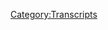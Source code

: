 {{DEFAULTSORT:
    #_TRANSCRIPT_0068:September 19-28, 2015
}}{{Transcript
    | title         = [[68: September 19-28, 2015]]
    | caption       = [https://knowledgefight.libsyn.com/knowledge-fight-sept-19-28-2015 Listen to this episode on Libsyn]
    | episodeNumber = [[68: September 19-28, 2015|68]]
    | length        = 03:06:51
}}

{{MessageBox
    | header     = Warning: Bot Generated Content
    | text       = This transcript was automatically generated by transcription software and likely contains many mistakes and misattributions. Please check the audio for definitive quotes, attribution, and context.
    | image      = N3yvass4myg91.webp
    | imagewidth = 50px
    | id         = warning
}}

{{TranscriptBlock
    | name      = Alex Jones
    | timestamp = 00:00:00.000
    | text      = Andy in Kansas, you're on the air. Thanks for holding.
}}

{{TranscriptBlock
    | name      = CNN Reporter
    | timestamp = 00:00:04.000
    | text      = Well, Alex, I'm a first time caller. I'm a huge fan. I love your work.
}}

{{TranscriptBlock
    | name      = Dan
    | timestamp = 00:00:07.000
    | text      = Hey everybody, welcome back to knowledge fight. I'm Dan. I'm Jordan. We are a couple dudes who like to sit around drink novelty beverages and talk a little bit about Alexander Emmerich. Joe
}}

{{TranscriptBlock
    | name      = Jordan
    | timestamp = 00:00:15.000
    | text      = indeed There is however a twist that makes it an interesting thing to listen to it is true that otherwise it would just be two assholes talking about lunatic
}}

{{TranscriptBlock
    | name      = Dan
    | timestamp = 00:00:24.000
    | text      = let's not fuck around in the intro we got a lot.
}}

{{TranscriptBlock
    | name      = Jordan
    | timestamp = 00:00:27.000
    | text      = Okay, Fight Fight Fight.
}}

{{TranscriptBlock
    | name      = Dan
    | timestamp = 00:00:28.000
    | text      = I know a lot about Alex Jones. You don't know.
}}

{{TranscriptBlock
    | name      = Jordan
    | timestamp = 00:00:30.000
    | text      = I don't know anything about Alex Jones. Let me ask you a question. What what did you bring for us right now?
}}

{{TranscriptBlock
    | name      = Dan
    | timestamp = 00:00:35.000
    | text      = It's so hot in the shy out there. You know in Chicago and Shy Town city of broad shoulders.
}}

{{TranscriptBlock
    | name      = Jordan
    | timestamp = 00:00:41.000
    | text      = Now you're taking your time. God dammit. The SEC huge hypocrite.
}}

{{TranscriptBlock
    | name      = Dan
    | timestamp = 00:00:46.000
    | text      = It's so hot out. I thought we just needed something nice and crisp and refreshing. So I got us ice mountain Sparkling Raspberry lime. It's it's still a novelty beverage.
}}

{{TranscriptBlock
    | name      = Jordan
    | timestamp = 00:00:57.000
    | text      = It's like homeopathic flavoring. Like there's one part per billion of actual fruit flavors. Maybe.
}}

{{TranscriptBlock
    | name      = Dan
    | timestamp = 00:01:04.000
    | text      = Last year was it was the year of the fizzy beverage the fizzy water for me. Oh, yeah. And this these isobella Kruise a shirt that's a little pedestrian but there's a
}}

{{TranscriptBlock
    | name      = Jordan
    | timestamp = 00:01:16.000
    | text      = you're an elitist for for sparkling flavors. You know, everyone's
}}

{{TranscriptBlock
    | name      = Dan
    | timestamp = 00:01:19.000
    | text      = there's all these trendy assholes. Like, oh, yeah,
}}

{{TranscriptBlock
    | name      = Jordan
    | timestamp = 00:01:23.000
    | text      = I was gonna say you're getting in there.
}}

{{TranscriptBlock
    | name      = Dan
    | timestamp = 00:01:24.000
    | text      = The line of ice mountain sparkling waters are really good. They have a nice orange. They have a black cherry. I think the raspberry line was my favorite of them.
}}

{{TranscriptBlock
    | name      = Jordan
    | timestamp = 00:01:32.000
    | text      = Anyway, Jordan, that some solid buzz marketing you just did. Some
}}

{{TranscriptBlock
    | name      = Dan
    | timestamp = 00:01:36.000
    | text      = of my other favorite things are our new donators. I'd like to give a shout out to our new donator What's up up there, Stephanie?
}}

{{TranscriptBlock
    | name      = Alex Jones
    | timestamp = 00:01:43.000
    | text      = I'm a policy wonk.
}}

{{TranscriptBlock
    | name      = Dan
    | timestamp = 00:01:44.000
    | text      = Welcome aboard the team.
}}

{{TranscriptBlock
    | name      = Jordan
    | timestamp = 00:01:45.000
    | text      = Hi, Stephanie. Good to see ya. Also, I can't actually see you know, you're blind. Now. I'm
}}

{{TranscriptBlock
    | name      = Dan
    | timestamp = 00:01:50.000
    | text      = basically blind. I'd like to give a shout out to our other new donator. What's up up there, Ian? I'm a policy wonk. Congratulations, you are both now policy wonks. Welcome aboard. And if you'd like to be a policy, wonk yourself, please go to our website knowledge fight.com. And click the support the show button and you will become a ballsy walk.
}}

{{TranscriptBlock
    | name      = Jordan
    | timestamp = 00:02:07.000
    | text      = That's an excellent thing to be it has changed a lot of lives.
}}

{{TranscriptBlock
    | name      = Dan
    | timestamp = 00:02:10.000
    | text      = Absolutely. Yeah. I'm so much more interesting to cocktail parties. Oh, and of course, it's my big selling point.
}}

{{TranscriptBlock
    | name      = Jordan
    | timestamp = 00:02:15.000
    | text      = No. Well, what I was gonna say is that it's cured cancer three or four times? Total. Is that Is that legal for us to say? Alex Jones? Yeah. I don't think the FDA regulates podcast or policy.
}}

{{TranscriptBlock
    | name      = Dan
    | timestamp = 00:02:28.000
    | text      = So Jordan, today we're going to be doing an investigation deep into the past of 2015. Excellent. This is the 12th installment of the What the fuck happened to Alex Jones to get him to like Donald Trump investigation,
}}

{{TranscriptBlock
    | name      = Jordan
    | timestamp = 00:02:40.000
    | text      = which is like five more than we ever would have expected from this. It's gonna be so so quick.
}}

{{TranscriptBlock
    | name      = Dan
    | timestamp = 00:02:45.000
    | text      = Oh, god, it's so bizarre. Today's investigation, we'll be covering the period of September 19 2015, up until September 28. And the reason is I have this discreet period is a narrative evolves over this period of time, and we'll discuss exactly what it is. Fuck it. I'll just tell you.
}}

{{TranscriptBlock
    | name      = Jordan
    | timestamp = 00:03:08.000
    | text      = All right, all right, and it will leave. We're gonna cut this one short, then you got somewhere to be.
}}

{{TranscriptBlock
    | name      = Dan
    | timestamp = 00:03:13.000
    | text      = This will lead to two out of context drops, that I will play immediately after this. The reason that this chunk of time I've separated out into this phase of the investigation. It's not because Alex Jones changed his mind about Trump. Spoiler alert. He still doesn't endorse him at the end of this. How? But the pope comes to America. Excellent. So this almost entire week.
}}

{{TranscriptBlock
    | name      = Jordan
    | timestamp = 00:03:36.000
    | text      = He is in a while he's in the pope mobiel he's having a gay orgy. Right. According to Alex Jones. That's exactly what the
}}

{{TranscriptBlock
    | name      = Dan
    | timestamp = 00:03:42.000
    | text      = very least he's actively covering one up. So the pope comes to America and Alex Jones dispatches Jakari Jackson and David Knight. And they just like they're following the Grateful Dead. They follow the pope around the country. That's fantastic. Like weird field reports about how globalism is on the march. And they're only bringing the pope in because they're making their move. So I don't
}}

{{TranscriptBlock
    | name      = Jordan
    | timestamp = 00:04:06.000
    | text      = wait. They're on tour with the Pope arguing that he's killing everybody. Yeah, basically, they
}}

{{TranscriptBlock
    | name      = Dan
    | timestamp = 00:04:10.000
    | text      = go to like New York, Philadelphia, all the cities that the Pope makes stops in Jakari. And David give little field reports.
}}

{{TranscriptBlock
    | name      = Jordan
    | timestamp = 00:04:17.000
    | text      = This would be a great time. If this was visual, we would have to put up one of those graphics where it's like the little the little plane hopping from city to city or a little tour bus
}}

{{TranscriptBlock
    | name      = Dan
    | timestamp = 00:04:27.000
    | text      = Infowars only raised a million dollars in their money bomb. They can't afford that graphic.
}}

{{TranscriptBlock
    | name      = Jordan
    | timestamp = 00:04:31.000
    | text      = Oh yeah, that's true.
}}

{{TranscriptBlock
    | name      = Dan
    | timestamp = 00:04:32.000
    | text      = So true. I've got moving. I've decided it's not worth our time to cover most of the stuff that Alex Jones says about the pope because I can distill it down to these two out of context drops that basically sum up where Alex's head is okay with the Pope. Here's the first one.
}}

{{TranscriptBlock
    | name      = Alex Jones
    | timestamp = 00:04:48.000
    | text      = I can't help it. I had a headache. I was upset until I called the puppet devil worshiper.
}}

{{TranscriptBlock
    | name      = Jordan
    | timestamp = 00:05:00.000
    | text      = Okay so calling Popova devil worship. He's like a reverse
}}

{{TranscriptBlock
    | name      = Dan
    | timestamp = 00:05:09.000
    | text      = Jesus. It's like relieves whatever ails
}}

{{TranscriptBlock
    | name      = Jordan
    | timestamp = 00:05:13.000
    | text      = rather than rather than a holy man laying hands upon you. You calling of a devil
}}

{{TranscriptBlock
    | name      = Dan
    | timestamp = 00:05:18.000
    | text      = worshiper will heal your wounds. I was feeling like shit and then it called the pope for divorce where I feel great now it's fucking fantastic. So here's the that all we had to do this whole time. Here's here's the other thing.
}}

{{TranscriptBlock
    | name      = Jordan
    | timestamp = 00:05:27.000
    | text      = I'd be a great healthcare bill. Oh, yeah, just say should I say shit about the Pope? Ma'am.
}}

{{TranscriptBlock
    | name      = Alex Jones
    | timestamp = 00:05:31.000
    | text      = I've just been desensitized. Getting to meet a lot of celebrities and stuff. It's really quite boring. And my heart rate, what do you mean go up talking to the pub?
}}

{{TranscriptBlock
    | name      = Dan
    | timestamp = 00:05:39.000
    | text      = Yeah. Cool. Cool. Cool. Cool. So I mean, it's basically that that,
}}

{{TranscriptBlock
    | name      = Jordan
    | timestamp = 00:05:43.000
    | text      = you know, I've met a Kardashian, I've met the Pope. It's all the
}}

{{TranscriptBlock
    | name      = Dan
    | timestamp = 00:05:48.000
    | text      = same spiritual leaders, the same shit. So those two clips, I think sum up a lot of his positions about the Pope. I mean, besides calling him a rank, globalist, and pedophile, yes, and stuff like that. We call them a devil worshiper. And then the second clip he's expressing I don't think it's all that important to meet him. I wouldn't be impressed. So
}}

{{TranscriptBlock
    | name      = Jordan
    | timestamp = 00:06:06.000
    | text      = like how we're so far into Alex Jones world that we're seeing, you know, besides the regular he's a globalist and a pedophile. Don't worry about that. That's lame. He doesn't like him very much like
}}

{{TranscriptBlock
    | name      = Dan
    | timestamp = 00:06:18.000
    | text      = ACWA arguments it's so pedestrian doesn't even matter. Yeah. Someone else doesn't like
}}

{{TranscriptBlock
    | name      = Jordan
    | timestamp = 00:06:27.000
    | text      = we're looking for the unique ones.
}}

{{TranscriptBlock
    | name      = Dan
    | timestamp = 00:06:29.000
    | text      = In this it that's one of the sort of downfalls of this podcast, I realize is that if people haven't listened back to a bunch of them they're gonna be like, Why don't you care that these awful things like yeah ago yeah, we're looking.
}}

{{TranscriptBlock
    | name      = Jordan
    | timestamp = 00:06:45.000
    | text      = We almost need to like Wikipedia sources cited on here's why we're cool with just blown by pedophiles. Go back to episode three minute 45 Honestly,
}}

{{TranscriptBlock
    | name      = Dan
    | timestamp = 00:06:55.000
    | text      = I am trying to build that into the website. Yeah, so anyway, I'm gonna go crazy, but be that as it may, let's jump in.
}}

{{TranscriptBlock
    | name      = Jordan
    | timestamp = 00:07:02.000
    | text      = I love I love his his those two clips are such perfect Alex Jones shit, because it is. He's a devil worshiper and also, you know, I don't even care. I don't even care. I'm spending hours talking about him on the show, but I don't even care about the fact that he's nothing to me. Jones you know, that's a library like the obsession. Major movies? Yeah, exactly.
}}

{{TranscriptBlock
    | name      = Dan
    | timestamp = 00:07:26.000
    | text      = Bullshit. Yeah. So on September 19, it's a Sunday and David Knight hosts the show. Yes. Alex Jones is out September 20. David Knight hosts again. So we're already two days into our investigation period with nothing off our back. September 21 rolls around. And I have made mentioned that Alex Jones in the last weeks of our investigation has been displaying many pro Putin and pro Russia opinions. Yes, and this trend does not stop now.
}}

{{TranscriptBlock
    | name      = Alex Jones
    | timestamp = 00:07:59.000
    | text      = The Russians are building at least three airfields, one of them a forward air base to deliver helicopters and air support with marine forces as well as Russian Spetsnaz for special forces. And Spetsnaz just means Special Forces period and Russian both money and Army Special Forces. This is an exclusive report in English language. It is only in the Russian news as of now. or@infowars.com. In top story infowars.com Russian Marines battle ISIS in Syria, ISIS militants attack Russian airbase, according to Russian media, Russia and Marines clashed with ISIS in Syria on Sunday, according to Russian media, during the fight the Marines allegedly killed and again now they're going to print the article often bring it in here, and I'm going to be able to break all that down for you. During the fight the Marines allegedly killed several militants, that is migrants and others in a racist action I would add According to CNN, I'm being sarcastic. During the fight the Marines allegedly killed several of the peaceniks, I'm sorry, during the longest he's ever killed several militants and captured after ISIS. The airbase right but Jerry target point the Russian reading news service system
}}

{{TranscriptBlock
    | name      = Dan
    | timestamp = 00:09:23.000
    | text      = nobody's not he's not staying on target. He's doing all these derivations into like, these are migrants. The you know, this is a racist act. I'm being I'm being sarcastic.
}}

{{TranscriptBlock
    | name      = Jordan
    | timestamp = 00:09:32.000
    | text      = I mean, within within his capability, right? He was reading that from start to finish and he had his little editorials thrown in there. But that was solid reading. It was okay. I would give him if he was in my fifth grade class. I would give him a beat.
}}

{{TranscriptBlock
    | name      = Dan
    | timestamp = 00:09:49.000
    | text      = I'd give him a satisfactory.
}}

{{TranscriptBlock
    | name      = Jordan
    | timestamp = 00:09:50.000
    | text      = Yeah, that's a good one.
}}

{{TranscriptBlock
    | name      = Dan
    | timestamp = 00:09:52.000
    | text      = So you might notice that he's saying this is an exclusive report and it's from Russian media. Yeah, I was gonna say you gotta be really careful. When you're citing Russian media, because of their non freedom of the press interesting because Putin has a long history of jailing, killing, attacking journalists, you have to be very careful what you believe that comes out of Russian media. Now I looked into this and check to the sourcing on Alex Jones, his article was on infowars.com AR T. No, that would be too easy. That would be too easy. It goes back to a newspaper and I being very generous. It's a tabloid called Seven Donya. And this is a Ukrainian pro Russian tabloid. Oh, that's not good. No, they are most notable for being in firm support of the Prime Ministerial candidate, Viktor Yanukovych, who was the head of Ukraine, who has deep ties to Paul Manafort, who would have guessed Manafort was his campaign manager and got paid millions of dollars in order to install Yanukovych into power in Ukraine. Really? Yes,
}}

{{TranscriptBlock
    | name      = Jordan
    | timestamp = 00:11:02.000
    | text      = dude. Don't we have like, handcuffs or something? Can we just handcuffs these people? Just like, apparently not I don't understand how there's not like clear like, This is bad. Right? So I mean, I guess we don't have laws to protect against this, because people just have this weird assumption that deep down humans are good. Like, that's our failing. That is a problem. Nobody. The founding fathers were like, well, at least we know, they'll love America. Like they completely forgot that people hate everybody. Yeah.
}}

{{TranscriptBlock
    | name      = Dan
    | timestamp = 00:11:33.000
    | text      = So beyond that, beyond just this paper being a tabloid propaganda outlet in favor of pro Russian interests in Ukraine. Yeah. Also in 2011, the papers journalists threatened to go on strike after chief editor I heard whose Hava was controversially fired, and his replacement censored certain types of stories and dictated to journalists how certain politicians and public figures should be covered. Their their journalists went on strike, and that got resolved. But even after that, they they put in new Editorial Board members, who insisted on favorable coverage for certain politicians. And that is continued to this day. That was from 2011. Alex Jones is citing an article from four years after this right. Several sebenarnya has been criticized for their favorable positions toward certain candidates. And the newspaper has been accused of publishing forged documents.
}}

{{TranscriptBlock
    | name      = Jordan
    | timestamp = 00:12:28.000
    | text      = Thanks. So thank God that only happens over there. Only over there that find certain part of the world. Oh, yeah, those backwards as Russia. So
}}

{{TranscriptBlock
    | name      = Dan
    | timestamp = 00:12:42.000
    | text      = Alex Jones is citing a story that's pro Putin positive Russia coverage that is being put out by a Ukrainian pro Russia propaganda tabloid. That's a problem. That's a massive problem. And it informs so much of his his stances that he's starting to take. He's starting to lean pretty hard into a pro Putin mindset, right, which is bizarre, because it's happening even before he gets on board with Trump. Yeah. So all of this stuff that's happening in 2017, where he's like, there is no Russian collusion. This is all bullshit, it starts to become possibly a thing where he has even more hypothetical allegiance to Putin than he does to Trump. I'm not saying that that's absolutely the case. But I think it's starting to look a little bit like that, in as much as he believes that Putin is ultimately the one who's trying to take on the globalists,
}}

{{TranscriptBlock
    | name      = Jordan
    | timestamp = 00:13:36.000
    | text      = I see that I think, I think if I was going to venture a Where does his loyalty lie? Candidate? I would say they're the Info Wars of Ukraine. Right? So that's kind of like he's more like likes, like that kind of a thing, as opposed to actually I don't think he actually believes anything about Putin, other than Putin is a great man. Like, if you ascribe to the great man theory of history, you're like, well, Putin is great. Like, undeniably, I'm a big dude,
}}

{{TranscriptBlock
    | name      = Dan
    | timestamp = 00:14:06.000
    | text      = I think that you are making a decent point. But I want you to put a pin in it until the end of this episode. Even this next, I always make
}}

{{TranscriptBlock
    | name      = Jordan
    | timestamp = 00:14:15.000
    | text      = arguments with more information than then I'm fulfilling my role. And you're like, listen up big dummy. Well, but wait until the
}}

{{TranscriptBlock
    | name      = Dan
    | timestamp = 00:14:23.000
    | text      = that's kind of the show. I know a lot.
}}

{{TranscriptBlock
    | name      = Jordan
    | timestamp = 00:14:28.000
    | text      = It's a good point. So
}}

{{TranscriptBlock
    | name      = Dan
    | timestamp = 00:14:29.000
    | text      = listen to this next clip and see what do you think
}}

{{TranscriptBlock
    | name      = Alex Jones
    | timestamp = 00:14:31.000
    | text      = they're now openly announcing the plan to break Syria into three parts as well. And Russia understands this is about taking their only warm water port there on the Mediterranean in Syria. They understand it's part of the march towards bringing down Russia. And, again, I'm not saying Russia is perfect. I'm not saying Russia is wonderful, but Russia is not on an offensive. Russia is not putting cancer viruses in our vaccines. Russia is not opening our borders, right Russia is not funding ISIS. Russia is not government. Russia is not trying to take my guns. Russia isn't on the news shake. My kids belong to the state are criminal illegitimate government ish.
}}

{{TranscriptBlock
    | name      = Dan
    | timestamp = 00:15:12.000
    | text      = So essentially they are what he is saying is that because our government has been taken over by these globalists, yeah, that are doing all of these things he lists off, which they aren't doing. They're the bad guys. And Putin is the good guy. Yeah, Putin and Assad are the good guys in Syria. And that's something he's, he's basically said before, but he's,
}}

{{TranscriptBlock
    | name      = Jordan
    | timestamp = 00:15:32.000
    | text      = yeah, that's such a well, whenever he praised Assad, that was a bananas situation there too. And Russia is hugely pro Assad. Yeah, they're, they're the main reason Assad is still around. Yeah. So 100%. So I think he's couching that in this language of, we shouldn't be worried about foreign interests, that kind of thing. Don't you think? Like, what he's what he's saying there is, Russia is this guy. And I know they're not perfect and all that stuff. But don't worry about them worry about our illegitimate government doing all of this shit to us. That's that's kind of the angle. I think he's either hiding behind or actually trying to export. It's
}}

{{TranscriptBlock
    | name      = Dan
    | timestamp = 00:16:13.000
    | text      = probably more of the prior than the latter because I think he is hoping that he's he's masquerading it, as you know, all Assad is doing is trying to stand up to these rebels. These these ISIS rebels that are trying to take him down, right. And that's all Putin is doing to when the reality is, I mean, if you read up on it, there's a there's a lot of indications that beyond just killing his own citizens, one of the things that Assad has really been trying to do is get Sunnis entirely out of the country, especially out of the portions of the country that are most important to him. Yeah. And that's why refugees have been able to get out in as high numbers as they have is because Assad is totally cool with them, just leaving the country. He's trying to get them out. It's not as much ethnic cleansing on a murderous level, although there is some of that. It's ethnic cleansing of his neighborhood. Yeah, basically. And Putin is totally cool with that, too. Because you get them out. It causes massive destabilization. Yeah. All over the place. Yeah. So the idea that all they're doing is trying to protect their own position is lunacy. And that's what Alex Jones believes in order to make it so they are the good guys. And we are the bad guy.
}}

{{TranscriptBlock
    | name      = Jordan
    | timestamp = 00:17:28.000
    | text      = The thing that is very frustrating about that is that he is well, and they're all on the same narrative of it's ISIS, or Assad. Right. When in reality there is that third group who is trying to both fight off ISIS and Assad because Assad is murdering them. And ISIS is murdering. Yes. And the PR campaign through Assad, Putin. And now Alex is the rebels are part of ISIS. Yeah. So that means that the legitimacy is only within Assad's government, even though he's murdering everybody he knows.
}}

{{TranscriptBlock
    | name      = Dan
    | timestamp = 00:18:03.000
    | text      = And unfortunately, as time goes on, and as you know, they don't get helped. And the world seems to indicate that they don't care all that much. You do see some of these people who would be on the good side of things being driven to ISIS, they gotta go somewhere. Yeah, you know, in terms of radicalization, they're likely not going to side with Assad. And the in the end, the only other alternative is airlines. If you push
}}

{{TranscriptBlock
    | name      = Jordan
    | timestamp = 00:18:29.000
    | text      = out the rebels, or you put a narrative in that the rebels are bad, you're gonna wind up fucking everybody over. Yep, that's the that's the trick. And that
}}

{{TranscriptBlock
    | name      = Dan
    | timestamp = 00:18:37.000
    | text      = is what we've seen since 2015. Yeah, when Alex Jones is spinning this bullshit narrative, right, so let's let's jump off this train because we got something kind of fun. On this the September 21 episode, Alex Jones has a little interview with our dear friend who we have reservations about but still like quite a bit. Jesse Ventura. Hey, Jesse Ventura comes on. And Alex Jones accidentally engages him in an argument about whether or not atheism is cool. He accidentally engages him on an argument about church taxation. Oh, boy, it's all under the auspices of the idea
}}

{{TranscriptBlock
    | name      = Jordan
    | timestamp = 00:19:13.000
    | text      = that you agree churches should be taxed highly. I think it's a good idea for everyone to pay their fair share.
}}

{{TranscriptBlock
    | name      = Dan
    | timestamp = 00:19:21.000
    | text      = That's pretty close to his position.
}}

{{TranscriptBlock
    | name      = Jordan
    | timestamp = 00:19:22.000
    | text      = Yeah, I believe Well, I kind of instantly knew that. If Alex is frustrated argue with him, that means they're gonna get
}}

{{TranscriptBlock
    | name      = Dan
    | timestamp = 00:19:29.000
    | text      = taxed. Alex is the loses every single point in their argument, and it's great, but it's all based on the fact that the Pope is about to come to America. And so Alex wants to get Jesse Ventura on and talk shit about the Pope. Not realizing Jesse Ventura is not going to play that game now.
}}

{{TranscriptBlock
    | name      = Jordan
    | timestamp = 00:19:45.000
    | text      = So here here's Jesse doesn't care about the Pope.
}}

{{TranscriptBlock
    | name      = Dan
    | timestamp = 00:19:47.000
    | text      = Here's the first clip where Jesse expresses exactly what he thinks about the Pope. Get
}}

{{TranscriptBlock
    | name      = Jordan
    | timestamp = 00:19:52.000
    | text      = out of that. mobula get into the ring.
}}

{{TranscriptBlock
    | name      = Jesse Ventura
    | timestamp = 00:19:54.000
    | text      = I liked this pope and I you know, I'm ready to go out and see him with a big sign. Atheist for the Paul
}}

{{TranscriptBlock
    | name      = Alex Jones
    | timestamp = 00:20:00.000
    | text      = All right. You know what? Why do you like this pup because he likes open borders?
}}

{{TranscriptBlock
    | name      = Jesse Ventura
    | timestamp = 00:20:06.000
    | text      = No, I liked this Pope because he said I can go to heaven.
}}

{{TranscriptBlock
    | name      = Alex Jones
    | timestamp = 00:20:11.000
    | text      = That's a solid reason on what subject was that?
}}

{{TranscriptBlock
    | name      = Jesse Ventura
    | timestamp = 00:20:16.000
    | text      = The Pope said atheists could go to heaven?
}}

{{TranscriptBlock
    | name      = Alex Jones
    | timestamp = 00:20:20.000
    | text      = Well, I understand that you were made to get
}}

{{TranscriptBlock
    | name      = Jesse Ventura
    | timestamp = 00:20:22.000
    | text      = I love it. I have a camps now you know that I go, Well, here's what person
}}

{{TranscriptBlock
    | name      = Alex Jones
    | timestamp = 00:20:30.000
    | text      = here's where I stand on the whole atheist deal. I get people that can say, hey, I don't believe in imaginary guy in the sky. I believe in science, I believe when I can empirically See, separately though, humans only see a tiny spectrum of reality. They proven dark matter. They've proven other dimensions. So many scientists that were atheist. Get into the genetic engineering realm and go oh my god, something made this. Most scientists believe in evolutionary theory now, but it's its own religion, Governor.
}}

{{TranscriptBlock
    | name      = Jesse Ventura
    | timestamp = 00:20:59.000
    | text      = But then again, what about these this guy they just found lately?
}}

{{TranscriptBlock
    | name      = Alex Jones
    | timestamp = 00:21:04.000
    | text      = This latest ancient humanoid in Africa.
}}

{{TranscriptBlock
    | name      = Jesse Ventura
    | timestamp = 00:21:07.000
    | text      = Yeah, that rocked up right. They buried their dead crap. He looked like a monkey to me.
}}

{{TranscriptBlock
    | name      = Jordan
    | timestamp = 00:21:13.000
    | text      = Well, that's offensive.
}}

{{TranscriptBlock
    | name      = Dan
    | timestamp = 00:21:19.000
    | text      = Labs, okay, totally. But not justice. Justice. Now,
}}

{{TranscriptBlock
    | name      = Jordan
    | timestamp = 00:21:22.000
    | text      = justice is real.
}}

{{TranscriptBlock
    | name      = Dan
    | timestamp = 00:21:23.000
    | text      = Let me be clear, I think Jesse's high. There's a couple of points where he just starts laughing like that. But it's great. So let's get to Alex's response.
}}

{{TranscriptBlock
    | name      = Jesse Ventura
    | timestamp = 00:21:39.000
    | text      = A gorilla didn't look like my baby bird. I said he looked pretty different than me. But yet he looked humanoid math monkey. And he walked up, right? He buried his debt. And all this stuff. I mean, you know, let's remember something, Alex, that whenever man cannot explain something, it's real easy then to attribute it to God.
}}

{{TranscriptBlock
    | name      = Alex Jones
    | timestamp = 00:22:03.000
    | text      = My only issue you're not like this. But so many atheist hate people that are religious. And like, Oh, I know a lot of
}}

{{TranscriptBlock
    | name      = Jesse Ventura
    | timestamp = 00:22:16.000
    | text      = atheists don't hate anybody. We believe in that there's a person you talk to. You know, we don't hate nobody. You can believe what you want to believe. If you want to go worship a tree. Just don't force it on to me.
}}

{{TranscriptBlock
    | name      = Dan
    | timestamp = 00:22:33.000
    | text      = So Alex has done a terrible job. rebutting anything that Jesse says, Jessie brings in the new archaeological find of a homo sapien type. Creature. Yep, that it sort of invalidates a lot of Alex's arguments. But
}}

{{TranscriptBlock
    | name      = Jordan
    | timestamp = 00:22:50.000
    | text      = you don't hear the where's the missing link argument too much from Chris creationist anymore? No, where's the missing link? Oh, well, that one. God,
}}

{{TranscriptBlock
    | name      = Dan
    | timestamp = 00:23:00.000
    | text      = the problem with the idea of the missing link is the idea that there was one Yeah, exactly. There's
}}

{{TranscriptBlock
    | name      = Jordan
    | timestamp = 00:23:05.000
    | text      = it's an entire the idea you don't believe in evolution? Fucking
}}

{{TranscriptBlock
    | name      = Dan
    | timestamp = 00:23:10.000
    | text      = go away. The idea that he's saying that most scientists don't believe in evolution and insanity. Nonsense. It's the same thing that he says like most of them don't believe in climate change. Yeah, it's just making an assertion that,
}}

{{TranscriptBlock
    | name      = Jordan
    | timestamp = 00:23:21.000
    | text      = like it is backed up by nothing. But if all
}}

{{TranscriptBlock
    | name      = Dan
    | timestamp = 00:23:23.000
    | text      = you read is weird, Ukrainian tabloids and Breitbart and stuff like that, you might get the perception that the rest of the world doesn't believe these things. It's possible
}}

{{TranscriptBlock
    | name      = Jordan
    | timestamp = 00:23:33.000
    | text      = Ukrainian scientists aren't Alright, so I'm sort of weird outlier. No, but
}}

{{TranscriptBlock
    | name      = Dan
    | timestamp = 00:23:37.000
    | text      = I'm saying that your media director scientists might be because he killed all the good ones are incarcerated. Yeah. I don't know. I'm just saying that your media diet will dictate what you think is normal. And I think Alex Jones's media diet sucks the Vox news ification of life. Yeah. And now Fox News is becoming Infowars light. Oh, so we have fun. So this next clip, this is really fun for me, because Alex Jones brings up the idea of, I shouldn't have to pay for anchor babies, which Jesse Ventura responds, why do I have to pay for churches? And Alex Jones tries to respond to that, forgetting that Jesse Ventura used to be the governor of a state. So he knows that,
}}

{{TranscriptBlock
    | name      = Jordan
    | timestamp = 00:24:25.000
    | text      = in his defense, it is easy to forget, because there's still a part of your brain that goes Wait, what?
}}

{{TranscriptBlock
    | name      = Dan
    | timestamp = 00:24:30.000
    | text      = Yeah, no. I was a governor. Yeah, he was a governor and a mayor. And so like, he has a very intimate knowledge of these sorts of things. And Alex doesn't not so listen to this clip. It's so fun for me how badly Alex Jones loses. Why do you keep having Jesse Ventura on your show? He just owns you. Keeps humiliating.
}}

{{TranscriptBlock
    | name      = Jordan
    | timestamp = 00:24:50.000
    | text      = He's just owns you the whole time.
}}

{{TranscriptBlock
    | name      = Alex Jones
    | timestamp = 00:24:51.000
    | text      = Don't force me to pay for abortion, and don't force me to pay for the Pope.
}}

{{TranscriptBlock
    | name      = Jesse Ventura
    | timestamp = 00:24:57.000
    | text      = Well, if the leader of Russia came here Would we provide security for him?
}}

{{TranscriptBlock
    | name      = Alex Jones
    | timestamp = 00:25:01.000
    | text      = I don't think it needs to be the biggest security in history. No. And that's a foreign leader, not a religious leader. We have a separation of church and state.
}}

{{TranscriptBlock
    | name      = Jesse Ventura
    | timestamp = 00:25:11.000
    | text      = There's more Catholics in the world than there probably is in one country.
}}

{{TranscriptBlock
    | name      = Alex Jones
    | timestamp = 00:25:15.000
    | text      = No, absolutely. There's there's probably 100 million Catholics are. You know,
}}

{{TranscriptBlock
    | name      = Jesse Ventura
    | timestamp = 00:25:19.000
    | text      = though I see, I understand. I haven't been in government, Alex, I understand the pomp and circumstance and I understand what they do and why they do it. And it's called just proper respect. And it's this and that. Now, if you want to, well, then I got one for you, Alex. Why do churches get by tax free,
}}

{{TranscriptBlock
    | name      = Alex Jones
    | timestamp = 00:25:40.000
    | text      = because Congress shall make no law establish respecting the establishment of religion, or having the free exercise thereof. Congress has no jurisdiction,
}}

{{TranscriptBlock
    | name      = Jesse Ventura
    | timestamp = 00:25:49.000
    | text      = don't get the same benefits that I get. I'm an atheist, I have to pay more. Yet the church gets its streets plowed. The church gets fire protection, the church gets police protection doesn't pay a thing for it. They don't pay taxes, we should all be treated equally. It sounds like you're talking about illegal aliens. And then you got guys out there that claim to heal people and all that. They call themselves a church. And it's done strictly to avoid being taxed on anything. I think all churches should be taxed. Well, and it even says in the Bible, Jesse, let Caesar have what Caesars?
}}

{{TranscriptBlock
    | name      = Alex Jones
    | timestamp = 00:26:27.000
    | text      = Yeah. Well, that was a question of taxation of the church. And he was saying clearly, that Caesars currency whose faces on it. So that's his system, so I get what you're saying there. But in our system,
}}

{{TranscriptBlock
    | name      = Jesse Ventura
    | timestamp = 00:26:39.000
    | text      = as an atheist, why should churches not pay property taxes? They receive all the benefits? How come I have the full cure?
}}

{{TranscriptBlock
    | name      = Alex Jones
    | timestamp = 00:26:47.000
    | text      = Let me answer the question for you. Because Thomas Jefferson of the left loves so much sure. Separation of Church and State, that means, as an individual, you can say or do whatever you want, in government buildings, or government finance facilities, like schools, that is not what that means of the state or the state. discriminatorily and that Congress has no authority and can make no law respecting the establishment of religion. That's exercise there.
}}

{{TranscriptBlock
    | name      = Dan
    | timestamp = 00:27:16.000
    | text      = So we'll get back to it really quick here. But I wanted to pause because he keeps saying that the establishment of religion or the free exercise thereof, it's talking about the First Amendment when we talk about Alex Jones being like this kid who read adult books and didn't understand what he was reading and didn't integrate the information. I think he has the same understanding of the First Amendment, because he keeps just rattling that off, and then misinterpreting what it means. Right? He has he has the rote ability to memorize pieces of like passages. Yeah, and stuff like that, and can just recite them. Right. But that's not what the the free exercise thereof or the establishment of religions, portion of the First Amendment means,
}}

{{TranscriptBlock
    | name      = Jordan
    | timestamp = 00:27:55.000
    | text      = right? It's like, it's like teaching. It's like teaching a horse how to count, you know,
}}

{{TranscriptBlock
    | name      = Dan
    | timestamp = 00:27:59.000
    | text      = can't really count. Well, it's the same thing with how we whenever he cites biblical scripture, right? Like it talks about the prodigal son thing and it completely gets to the point where that one was fine. He just memorizes stuff and then rattles it off without any ability to contextualize that any ability to say how this applies to anything. And that's why you're going to lose against Jesse Ventura, because he's coming to the ring with facts and experience. Now let's get back to this because Jesse's about to give him a body slam. Okay,
}}

{{TranscriptBlock
    | name      = Jesse Ventura
    | timestamp = 00:28:26.000
    | text      = has nothing to do with taxing. The bear getting services Alex, that I'm paying for.
}}

{{TranscriptBlock
    | name      = Alex Jones
    | timestamp = 00:28:34.000
    | text      = What about the illegals, the illegals, get angry babies for free? The illegals, get all the services, you're all for that.
}}

{{TranscriptBlock
    | name      = Jesse Ventura
    | timestamp = 00:28:39.000
    | text      = Oh, Alex, come on, up. Now you're illegals, get illegals also pay taxes and don't file tax returns. How about that?
}}

{{TranscriptBlock
    | name      = Alex Jones
    | timestamp = 00:28:50.000
    | text      = How about Congress shall make no law respecting the establishment of Angkor
}}

{{TranscriptBlock
    | name      = Jesse Ventura
    | timestamp = 00:28:55.000
    | text      = Wat want to benefit religion if you desire, but take it the route that if you're going to use it on one hand, you have to use it. On the other hand, too? Well, I think you've got a really good point being is how come I have to pay? You're claiming you shouldn't have to pay for the Pope to be here. I agree. I'm saying well, how come I have to pay more taxes because churches don't? Well, it's
}}

{{TranscriptBlock
    | name      = Alex Jones
    | timestamp = 00:29:17.000
    | text      = obviously not fair from any perspective. And let's just be clear, because I don't really talk about religion with you a lot. There is no one more critical of establishment churches and religions, their political or houses, they're frauds. They're jokes, they're con man most of them who want to be fake leaders who sit there and manipulate people and basically sell the equivalent of indulgences. boner pills free and I don't like that
}}

{{TranscriptBlock
    | name      = Jesse Ventura
    | timestamp = 00:29:42.000
    | text      = they're touched up because their religion because it's
}}

{{TranscriptBlock
    | name      = Alex Jones
    | timestamp = 00:29:45.000
    | text      = or the or the press or the people's right to assemble First Amendment and I think it's a good thing. The problem is churches now are 501 C three, they're now charities. Gov. So they're not even really churches.
}}

{{TranscriptBlock
    | name      = Jesse Ventura
    | timestamp = 00:30:01.000
    | text      = The whole thing of religion is nothing but a massive business. Who, why? Why shouldn't they be held to the corporate standards? They're no different religions, no different than a corporation?
}}

{{TranscriptBlock
    | name      = Alex Jones
    | timestamp = 00:30:16.000
    | text      = Well, I agree with you that churches should have to pay for local services. And in most cases, they do pay the local taxes for fire and police and they do.
}}

{{TranscriptBlock
    | name      = Unknown Speaker
    | timestamp = 00:30:25.000
    | text      = I don't think that's true.
}}

{{TranscriptBlock
    | name      = Jesse Ventura
    | timestamp = 00:30:26.000
    | text      = They're off limits. You can't tax religion. Why not?
}}

{{TranscriptBlock
    | name      = Alex Jones
    | timestamp = 00:30:32.000
    | text      = You know, you've got a mayor and a governor. I don't know Minnesota laws, but and I defer to your knowledge on this. But I believe a lot of states, the churches do have to pay the fire fees, and the property taxes and the rest of it to a certain extent, but I agree with
}}

{{TranscriptBlock
    | name      = Jesse Ventura
    | timestamp = 00:30:46.000
    | text      = you on that before you make that statement. Well, I
}}

{{TranscriptBlock
    | name      = Alex Jones
    | timestamp = 00:30:49.000
    | text      = know it varies state to state, property taxes and churches don't pay proper. I know in a lot of states, they don't or they pay amended, lower levels. But listen, I agree with you.
}}

{{TranscriptBlock
    | name      = Dan
    | timestamp = 00:30:58.000
    | text      = Alex. Dances off that point after Jesse has completely destroyed it. Yeah, that comes out of property taxes, churches don't pay property taxes. I was a governor. Yeah, I know these things.
}}

{{TranscriptBlock
    | name      = Jordan
    | timestamp = 00:31:09.000
    | text      = Yeah. Alex is Alex is really struggling because he's going back and forth between like, Well, what about illegals, even though that doesn't make any sense? And then he rattles off the First Amendment and that doesn't apply? Yeah. So he's just because each way in each direction, he's getting his ass beat. Yeah, he's trying to switch back and forth. And it's just Jesse has another punch coming from the other angle every time. Yeah,
}}

{{TranscriptBlock
    | name      = Dan
    | timestamp = 00:31:31.000
    | text      = because he. I strongly disagree with Jesse Ventura's stance that the media was trying to destroy him with that, you know, American Sniper case, that narrative that he was pitching months back, but now I love it. Yeah,
}}

{{TranscriptBlock
    | name      = Jordan
    | timestamp = 00:31:44.000
    | text      = he's he's coming back on rack. Oh, yeah.
}}

{{TranscriptBlock
    | name      = Dan
    | timestamp = 00:31:47.000
    | text      = The idea that like, the First Amendment means that we can't text churches. And Alex brings up like, I believe we protect journalists and journalists get text. Yeah. So yeah, he
}}

{{TranscriptBlock
    | name      = Jordan
    | timestamp = 00:32:00.000
    | text      = does kind of forget that part of the First Amendment doesn't
}}

{{TranscriptBlock
    | name      = Dan
    | timestamp = 00:32:02.000
    | text      = if that if that's the argument he's trying to throw out there. That's, that's poppycock. Yeah. Done. So and that's,
}}

{{TranscriptBlock
    | name      = Jordan
    | timestamp = 00:32:08.000
    | text      = that's the thing that so many, if you are rattling around the First Amendment, chances are you don't know what it actually means.
}}

{{TranscriptBlock
    | name      = Dan
    | timestamp = 00:32:15.000
    | text      = And chances are, you're about to say something that, you know, yeah, you probably don't defend, Hey,
}}

{{TranscriptBlock
    | name      = Jordan
    | timestamp = 00:32:20.000
    | text      = you can't you can't criticize me. I'm just exercising my free speech. You're You're dumb. You're dumb.
}}

{{TranscriptBlock
    | name      = Dan
    | timestamp = 00:32:26.000
    | text      = So we have one more clip of Jesse Ventura before we get on to something really weird. And it's great. He brings up the, we'll see,
}}

{{TranscriptBlock
    | name      = Alex Jones
    | timestamp = 00:32:37.000
    | text      = my problem is Jesse is that they're turning the state and environmentalism and all this other stuff into religions as well. It's not just the Christians or other religious groups classically, the
}}

{{TranscriptBlock
    | name      = Jesse Ventura
    | timestamp = 00:32:48.000
    | text      = you know what I learned Alex do though, you got to check up on Horus. What about Horus? Horus? Was Jesus 70 years 700 years before Jesus?
}}

{{TranscriptBlock
    | name      = Alex Jones
    | timestamp = 00:33:02.000
    | text      = Well, I do know that they
}}

{{TranscriptBlock
    | name      = Jesse Ventura
    | timestamp = 00:33:04.000
    | text      = his background. He was born of a virgin he lived for 33 He was a carpenter. It's the entire same biography of a guy on Horus, who was an Egyptian religious figure.
}}

{{TranscriptBlock
    | name      = Alex Jones
    | timestamp = 00:33:19.000
    | text      = Before the Bible was played your night,
}}

{{TranscriptBlock
    | name      = Jordan
    | timestamp = 00:33:23.000
    | text      = Alex,
}}

{{TranscriptBlock
    | name      = Jesse Ventura
    | timestamp = 00:33:24.000
    | text      = I'm just saying that you might want death rattle off, but there's two people with the same. There's the ledger biography
}}

{{TranscriptBlock
    | name      = Alex Jones
    | timestamp = 00:33:35.000
    | text      = nanobots. I guys, I'm in it. I mean, I wasn't part of it, but I'm in the movie.
}}

{{TranscriptBlock
    | name      = Dan
    | timestamp = 00:33:39.000
    | text      = So that's Alex's way of dismissing, like historical factors like yeah, we've all seen Zeitgeist. Yeah. Right, right. I just love the humor of like, I know the guy behind the soundboard was like, All right, Jesse brought up Horace. long pause. Alex responds, what are you talking about? Yeah, Jesse explains. long pause. We're going to, we're gonna break. Alex. He's got nothing. I gotta get him out of Yeah, he has a good support staff. That's true. I think that's
}}

{{TranscriptBlock
    | name      = Jordan
    | timestamp = 00:34:08.000
    | text      = they they tend to play him off appropriately. Unlike the Oscars. Yeah,
}}

{{TranscriptBlock
    | name      = Dan
    | timestamp = 00:34:13.000
    | text      = absolutely. So we this whole investigation. The whole reason we're back in 2015 is trying to figure out where Alex pivots to supporting Trump. So we got to bring up whenever he brings up something about Trump. Here is Alex explaining that he still loves Rand Paul doesn't support even though he's had his heart broken. Yep. But doesn't support Trump yet, but then it pivots into more pro Russia. Rhetoric. We're Yeah, weird.
}}

{{TranscriptBlock
    | name      = Alex Jones
    | timestamp = 00:34:40.000
    | text      = And then another article, all Republican presidential candidates stand for war. I read that article and I agree with Roberts on most issues. But Rand Paul is not supporting war. Chum a little bit little bit confused by that but almost all of them are. That is certainly a fair shot. Look, I've been critical of Rand Paul, only saying he should get more fired up. But if you watch that debate, last Wednesday night, we covered it live here during the 28 hour transmission. He's hands down the best candidate. I mean, Trump's funny to watch. He's fun. He says a lot of stuff. That's true. But it's just crazy. You know, talking about optics, I saw a story over the weekend, about Vladimir Putin and Berlusconi, the former president of Italy, and then Eastern Ukraine and Crimea at a famous vineyard. And they weren't, they opened up a bottle of 1000s of bottles of wine that were there that was 210 years old. You can just type in Putin, and Berlusconi in Ukraine probe for drinking Crimea wine. And this is a stunt they know, will reach out to the proletariat. At the time that that bottle of wine was court was produced Russia fully controlled Ukraine and fully controlled Crimea waiting there was part of Russia, that they're claiming that Putin and Berlusconi stole a bottle of wine. It was part of a PR stunt is promoting local Ukrainian wine, like, Oh, we're here with the farmers. Yes. Why and why it's very old. And then they reduce it down to the ultimate crime. BBC, CNN, Fox News, Associated Press, Reuters, French news agencies that Vladimir Putin is there looting the Ukrainian wine. The globalist overthrew the country two years ago, they put it into civil war, they appointed a government. They're bombing and shelling all over the country. The Russians have taken a small area that has their pipelines.
}}

{{TranscriptBlock
    | name      = Jordan
    | timestamp = 00:36:54.000
    | text      = Oh, wait. You just they've taken a small area, admittedly worth billions of dollars. But it wasn't a big area. Right. They didn't take real estate. They took resources. Wow, I shouldn't have said that last part. I shouldn't have said that last part.
}}

{{TranscriptBlock
    | name      = Dan
    | timestamp = 00:37:16.000
    | text      = That's fascinating. But then the other thing that I think is I mean, we can just gloss over the fact that Alex just believed that everything that's bad is the global globalist took over Ukraine tears. But again, that goes back to what we talked about on the last episode with the Protocols of the Elders of Zion, right. The idea that the Zionists Their goal is trying to make countries fight each other. And so in Alex's conception, they are the globalists and they go destabilize the Ukraine in order to attack Russia. Yeah. Crazy
}}

{{TranscriptBlock
    | name      = Jordan
    | timestamp = 00:37:42.000
    | text      = or destabilize Ukraine in order to to retake it over?
}}

{{TranscriptBlock
    | name      = Dan
    | timestamp = 00:37:46.000
    | text      = Maybe? I don't know. It's, it's great. But
}}

{{TranscriptBlock
    | name      = Jordan
    | timestamp = 00:37:49.000
    | text      = I didn't understand the particulars of the elders of Zions plan, and I really don't understand globalist spirit.
}}

{{TranscriptBlock
    | name      = Dan
    | timestamp = 00:37:55.000
    | text      = Well, they're the same, but be that as it may. I think it's fascinating that Alex is talking about, you know, his feelings about about Rand Paul and Trump, and then has a thought and get sidetracked into talking about defending Putin. It's weird.
}}

{{TranscriptBlock
    | name      = Jordan
    | timestamp = 00:38:12.000
    | text      = That is really weird. I don't think it necessarily means. Why was he thinking about that, though, because Rand
}}

{{TranscriptBlock
    | name      = Dan
    | timestamp = 00:38:18.000
    | text      = Paul needs to be visually more aggressive. And so he started to think about optics. And he started to think about the way leaders present themselves. And that got him on to thinking about how strong Putin is.
}}

{{TranscriptBlock
    | name      = Jordan
    | timestamp = 00:38:31.000
    | text      = But also, I imagine why does he even know that story?
}}

{{TranscriptBlock
    | name      = Dan
    | timestamp = 00:38:34.000
    | text      = It was a very minor story. Yeah, it's
}}

{{TranscriptBlock
    | name      = Jordan
    | timestamp = 00:38:36.000
    | text      = super minor. Yeah. Which means reading. That's
}}

{{TranscriptBlock
    | name      = Dan
    | timestamp = 00:38:39.000
    | text      = why he's drinking.
}}

{{TranscriptBlock
    | name      = Jordan
    | timestamp = 00:38:40.000
    | text      = He's reading the Ukrainian Infowars. Yeah, that's what he's doing in order in order to get that story.
}}

{{TranscriptBlock
    | name      = Dan
    | timestamp = 00:38:46.000
    | text      = I'm gonna guess. 100% That's yeah, yeah. From pro Russian media.
}}

{{TranscriptBlock
    | name      = Jordan
    | timestamp = 00:38:52.000
    | text      = Also, anytime Berlusconi is involved, you know, there's going to be a rampant theft of money, right? There's going to be drinking, and they probably fucked somebody afterwards in a bus. That's, that's the Berlusconi is the richest bang bus operator in history. That's exactly what he is.
}}

{{TranscriptBlock
    | name      = Dan
    | timestamp = 00:39:09.000
    | text      = That's really what's more going on here. The story is more about Berlusconi.
}}

{{TranscriptBlock
    | name      = Jordan
    | timestamp = 00:39:14.000
    | text      = Berlusconi, doing there in the first place.
}}

{{TranscriptBlock
    | name      = Dan
    | timestamp = 00:39:18.000
    | text      = He's born Italy as a fascist history. Yes. Well, lumpa man.
}}

{{TranscriptBlock
    | name      = Jordan
    | timestamp = 00:39:21.000
    | text      = Well, I mean, he wasn't he wasn't still president back then. 2015 Though he had already been kicked out for all the crime, but he's super rich. Yes, he is super rich, because all the crime right,
}}

{{TranscriptBlock
    | name      = Dan
    | timestamp = 00:39:32.000
    | text      = speaking of crimes,
}}

{{TranscriptBlock
    | name      = Jordan
    | timestamp = 00:39:33.000
    | text      = what crimes are crimes? Yeah.
}}

{{TranscriptBlock
    | name      = Dan
    | timestamp = 00:39:37.000
    | text      = Alex Jones has a story about a crime that was perpetrated on citizen by the police. Oh, and you need to hear about this. But before you do, Alex does not make this very clear. This happened in 2000, I believe the story he's referencing happened in 2000. So he's right on its 15 year old news, right. And let me just tell you He's lying. And I will tell you the truth after this horrendous display of fake emotion, this is
}}

{{TranscriptBlock
    | name      = Alex Jones
    | timestamp = 00:40:07.000
    | text      = what needs to be done. I mean, we've got people going into men's barbershop saying cut my hair, and then go in and basically try to start government lawsuits, threatening $10,000 fines, bullshit and getting $700 fines. If you go Hey, lady, we cut men's hair.
}}

{{TranscriptBlock
    | name      = Dan
    | timestamp = 00:40:22.000
    | text      = This goes back to a narrative we talked about on a past episode, let's just glance past it.
}}

{{TranscriptBlock
    | name      = Alex Jones
    | timestamp = 00:40:26.000
    | text      = That's clearly not discrimination. It's what you do as a business.
}}

{{TranscriptBlock
    | name      = Dan
    | timestamp = 00:40:33.000
    | text      = At this point, it's a text message. At this point, Alex Jones is looking at his phone and taking a text message very professional.
}}

{{TranscriptBlock
    | name      = Jordan
    | timestamp = 00:40:38.000
    | text      = Just just an air.
}}

{{TranscriptBlock
    | name      = Alex Jones
    | timestamp = 00:40:43.000
    | text      = What's going on right now? There's so much happening. That's how he comes back and it makes my head spin. It absolutely makes my head hurt hard. Hurt so hard. Hurts so hard. Just to see videos like I have in my cell in numbers 911 The road to charity that I made 14 years ago, 13 years ago, plus it was out within three months of 911. Quick work. And they Paul in the middle of nowhere in Virginia. He's enabled veteran no criminal record, has canning equipment, the VHS tape of Patriot Games in the inner backsheet poor woman, no Harrison Ford, the mechanic book with Clancy. Tom, and they pull her over she comes to checkpoint, they want to ask her questions. She says you don't have a reason to have a checkpoint running. Are you looking for somebody in particular? And they go, No, she doesn't, I'm not gonna do it. So they drag her out of the car. And they find the Patriot Games and they start freaking out and getting scared. Just says the word patriot. And it's like a satire piece. You can't believe they're acting. This shilly this freaked out this crazy. And then they flip out from there and get the banner in our trunk and I find canning supplies. They think that's really evil. And then they find a pocket constitution. And they go oh my god. Is this legal? And then a supervisor comes and says she may be allowed to have that. Maybe that's what she talks about how she's got a constitution. That may be what she means. But look, we'll just take her to jail and find out is it legal out? Oh, no. Here are guys that have sworn an oath to protect and defend the Constitution Bill of Rights Declaration of Independence is the whole foundation of the country. And I'm not making fun of them. That's how they were talking on the squad car video. Already. In the film, there's like three or four minutes and they're just like, mug ball she got it she's one of them extremists like the Klan or something. Balls she got? Oh,
}}

{{TranscriptBlock
    | name      = Jordan
    | timestamp = 00:43:03.000
    | text      = yeah. Like the accent.
}}

{{TranscriptBlock
    | name      = Alex Jones
    | timestamp = 00:43:07.000
    | text      = She's gotta come. I mean, it was like they found a dead mama five baby in her trunk.
}}

{{TranscriptBlock
    | name      = Dan
    | timestamp = 00:43:15.000
    | text      = It's interesting. Alex is so full of shit. Yeah, there's a story.
}}

{{TranscriptBlock
    | name      = Jordan
    | timestamp = 00:43:20.000
    | text      = I'm glad that that's the end of the story. And he read it off accurately. I'm sure there's no other information. There's no context for that at all. It's purely a constitution. Given the Trump's he found a pocket constitution. Yeah. That means she's in the kk k, right?
}}

{{TranscriptBlock
    | name      = Dan
    | timestamp = 00:43:36.000
    | text      = There's about a lady named Abby Newman, who was pulled over in a traffic stop in 2000 in West Virginia. She was driving without a license and she was searched. Her car was searched. I don't know about the the official record containing any reference to a constitution or Patriot Games. But the official record does show that she had hollow point bullets in her car. Ooh, cop killer bullets. Yeah,
}}

{{TranscriptBlock
    | name      = Jordan
    | timestamp = 00:44:03.000
    | text      = but those are the same thing. Is the Constitution. The same thing? Yeah, there's a one look you can either have a pocket constitution right or some cop killing bullets. It's the same stuff. It means you know both DJI accused if you've read one you know how to use the other. You know what I'm saying? Damn.
}}

{{TranscriptBlock
    | name      = Dan
    | timestamp = 00:44:19.000
    | text      = In court she decided to represent herself which did not go well. She accused the officers of using excessive force on her that was thrown right out because the videotape does not show any force. I'm starting to be charmed by what it's like or what it shows is her being verbally abusive to the police and when they end up handcuffing her she doesn't make any complaint that the handcuffs are too tight. There's no real grounds for her argument that they were treating her roughly or anything like that. But the most important thing is that they did find hollow point illegal bullets in her car. Those are used to kill cops. They are used they're
}}

{{TranscriptBlock
    | name      = Jordan
    | timestamp = 00:44:57.000
    | text      = used to kill armored and Animals when you're hunting right, how else do you get through a turtle shell? Dan, I forgot to hollowpoint to get the armadillos are everywhere in West Virginia. But that can't be true.
}}

{{TranscriptBlock
    | name      = Dan
    | timestamp = 00:45:10.000
    | text      = I forgot. True deer often do suit up. Oh, Kevlar.
}}

{{TranscriptBlock
    | name      = Jordan
    | timestamp = 00:45:15.000
    | text      = I forgot about that. It's the first nation they put. They put flak jackets on us. So Alex's
}}

{{TranscriptBlock
    | name      = Dan
    | timestamp = 00:45:19.000
    | text      = other argument is like these cops are being stupid and like we found one, that that's an extremist. She is very clearly a sovereign citizen. She is a member of the anti government group. And I'm basing this on the fact that I'm reading this off from roanoke.com article about her trial, she has
}}

{{TranscriptBlock
    | name      = Jordan
    | timestamp = 00:45:43.000
    | text      = gotta be good she has I love it when the sovereign citizens go to court.
}}

{{TranscriptBlock
    | name      = Dan
    | timestamp = 00:45:47.000
    | text      = She has also argued in the past that she believes the United States is controlled by the Federal Reserve Bank, which is run by Freemasons who obey the British monarchy. She has also said Federal Reserve Bank uses social security numbers and birth certificates as certificates of ownership
}}

{{TranscriptBlock
    | name      = Jordan
    | timestamp = 00:46:01.000
    | text      = of American there we are, there it is. There's my favorite one.
}}

{{TranscriptBlock
    | name      = Dan
    | timestamp = 00:46:05.000
    | text      = Later, she also held up a loaded ammunition clip during an interview and vowed she would never get arrested again. That's a threat. So Alex Jones is trying to present it like she just says a movie and some canning equipment in her car.
}}

{{TranscriptBlock
    | name      = Unknown Speaker
    | timestamp = 00:46:24.000
    | text      = No getting a clip, oh, she
}}

{{TranscriptBlock
    | name      = Dan
    | timestamp = 00:46:25.000
    | text      = is a part of a very scary fringe, right wing organization, loosely knit organization. And how I know that she's a sovereign citizen is this piece that they she believes that the Federal Reserve Bank uses social security numbers and birth certificates and certificates of ownership?
}}

{{TranscriptBlock
    | name      = Jordan
    | timestamp = 00:46:42.000
    | text      = For Americans? That's the one we talked about earlier with maritime law on that bullshit how it's capitalized. So yeah,
}}

{{TranscriptBlock
    | name      = Dan
    | timestamp = 00:46:48.000
    | text      = the social security numbers that are created are in order to create debt in your name. Yes, in your corporate identity as opposed to your person. Exactly. It's, it's a very big part of the sovereign problem
}}

{{TranscriptBlock
    | name      = Jordan
    | timestamp = 00:46:59.000
    | text      = is they use Times New Roman, and we all know that that's a Roman font, right? They're not sovereign over the United States. You shouldn't use New Republic fonts, something along those lines, if it's
}}

{{TranscriptBlock
    | name      = Dan
    | timestamp = 00:47:11.000
    | text      = Alex Jones, and got to use Windows exam. Nuts. So that's just a complete lie. I mean, it's a lie about something that happened 15 years in the past, but a lie nonetheless. Yeah, to make the argument that oh, the police don't even understand the Constitution. They hate the Constitution. No, they hate people who have hollowed tip bullets driving around without a license and don't believe the government has any authority. That's a very reasonable disgust. Yeah. Because Because cops have been killed by a lot of sovereignty, and
}}

{{TranscriptBlock
    | name      = Jordan
    | timestamp = 00:47:36.000
    | text      = it's just me You took me on a little bit of an emotional roller coaster there. I was kind of on her side for a little bit. I don't like cops either. Sure. Then you kept going the holotype points. Not great. No, I don't like those. That's a bad sign. The clip being held up and saying I'll never be arrested again. Why No. Now I'm on the cop side. For real for sure.
}}

{{TranscriptBlock
    | name      = Dan
    | timestamp = 00:47:55.000
    | text      = Yeah. So the other thing too, is that this is just another further indication of anytime Alex Jones does one of these voices. He's completely lying. Yeah. Whenever he characterizes somebody with a with an affectation or whatever, he's making shit up. Yeah. So
}}

{{TranscriptBlock
    | name      = Jordan
    | timestamp = 00:48:09.000
    | text      = he's even had the balls to be like, I'm not I'm not making fun of these people. That's the sound of their voices. Right. That immediately goes back to law. Like it's a bad Adam Sandler voice like that's what's going on.
}}

{{TranscriptBlock
    | name      = Dan
    | timestamp = 00:48:22.000
    | text      = Yeah, absolutely. So, get this. You think that's sort of disrespectful to truth, and integrity, and journalism and cops, right? You're not ready for what happens next on the 21st Alex Jones has, conceptually my favorite guest of all time. I don't like this guy at all. But the idea that he's on the show is awesome.
}}

{{TranscriptBlock
    | name      = Alex Jones
    | timestamp = 00:48:45.000
    | text      = Well now driverless pods are already hitting public roads. That's right, ladies and gentlemen, and checks reassessment is latest company benefit in push for equality as they Eckles the food and water to further confuse the public sexuality moving us towards an asexual system, where you know what, there can be no sensualism there can be no culture of any type, everything's just gray, or You're offending someone else. Who would have ever thought as from Bloomberg Business, that they would actually now be saying ban the word mother and father husband, wife, boy and girl they're not. You see it moves from except everyone would rather be a man or a woman that hurts somebody else's feelings. It's not tolerance. It's not like I'm tolerant of the you know, LD leather daddy on South Park. It's that, that in the future that'll be bad too. Because it's hurtful of someone who doesn't know lemme Lynch I mean, this this is my buddy. Start to joke around. I gotta stop right there, bro. Pat and his wife are really good friends of mine. We go out and do Barton Springs you know, go out on the lake, you name it good friends of mine. He's also my personal trainer. He's been gone for three and a half weeks and a few years. Pat takes off for a few days for feelings and he's gonna be telling you about his experience in Eastern Europe. With the immigrants. I'm sorry, that's not the word I'm supposed to use. Now. The migrants, the the refugees, we'll be talking to Pat here in just a moment.
}}

{{TranscriptBlock
    | name      = Dan
    | timestamp = 00:50:23.000
    | text      = Alex Jones has his personal trainer on as a guest Yeah, to talk about immigrants. Yeah, that makes perfect sense. He just went on vacation
}}

{{TranscriptBlock
    | name      = Jordan
    | timestamp = 00:50:30.000
    | text      = to Europe. He was personally training him in hatred, and Krav Maga.
}}

{{TranscriptBlock
    | name      = Dan
    | timestamp = 00:50:37.000
    | text      = So clearly these guys are bros. You can tell very clearly can tell by the fake laughing and Alex Jones thinking they're having, like, messing around. I represent me. Yeah, so this guy is a dick. Like Alex Jones is a dick. But this guy brings out so much dicussion isn't Alex Jones that I wish I had fucking audio of their training sessions. Yeah, because Alex is not getting healthier. He doesn't work. So they can't
}}

{{TranscriptBlock
    | name      = Jordan
    | timestamp = 00:51:04.000
    | text      = be they can't be doing a good job. No, but what they have to be
}}

{{TranscriptBlock
    | name      = Dan
    | timestamp = 00:51:07.000
    | text      = doing is just blowing out so hard about bigotry. It's gotta be and I love those tapes. Because you know, you start getting a little bit of exercise in your testosterone kicks in, and you're just like, Oh, God, and this comes out in their interview,
}}

{{TranscriptBlock
    | name      = Jordan
    | timestamp = 00:51:21.000
    | text      = just just benchpress that much Muslim, just push them out. So push them out of this country. The entire
}}

{{TranscriptBlock
    | name      = Dan
    | timestamp = 00:51:26.000
    | text      = interview is essentially about how when he was overseas, Alex Jones, his personal trainer saw a lady with some kids who were asking for money outside of a hotel. And there was a guy who was allegedly this lady's husband, who was threatening to jump if they don't get enough money, because they can't afford to get wherever they need to go or feed their children.
}}

{{TranscriptBlock
    | name      = Jordan
    | timestamp = 00:51:46.000
    | text      = So which is terrible, especially when you read the stories now of the one that just just happened where that was literally
}}

{{TranscriptBlock
    | name      = Dan
    | timestamp = 00:51:53.000
    | text      = the thing that happened. Yeah, but it wasn't a scam but the suicide notes and jumped off a fucking building. Yeah, because they had medical bills that couldn't pay right.
}}

{{TranscriptBlock
    | name      = Jordan
    | timestamp = 00:52:02.000
    | text      = Or the guy or the guy who tried to steal $1 from the bank to get health care. Jesus knots.
}}

{{TranscriptBlock
    | name      = Dan
    | timestamp = 00:52:07.000
    | text      = So the other thing is I believe that this probably was a scam. But there are a lot of scams that people do. Alex Jones is running a massive one Yeah, so like the idea that people who are in desperate situations are going to run cons is not really a blight on immigrants.
}}

{{TranscriptBlock
    | name      = Jordan
    | timestamp = 00:52:27.000
    | text      = Now what they shouldn't be doing is random money bombs. Absolutely. They
}}

{{TranscriptBlock
    | name      = Dan
    | timestamp = 00:52:30.000
    | text      = shouldn't be doing they should get a million dollars that way paint this as just proof that you can't fucking trust these brown people. They just run these fucking scams. Who not considering like, this is a really extreme version of a scam. This guy is threatening to jump off a building. Now he's probably not going to do it. But just the fact that you have to bring suicide into the equation. That's much different than like running around and like Chiclets. Yeah, you know,
}}

{{TranscriptBlock
    | name      = Jordan
    | timestamp = 00:52:56.000
    | text      = I don't know. I mean, you can wash windows or you can threaten suicide like these are the two things you can do right? What else is there it's a there's it's a tough, it's a tough economy out there even for pain when I hear
}}

{{TranscriptBlock
    | name      = Dan
    | timestamp = 00:53:07.000
    | text      = things like this. And I think about how sad it is that our world is in the situation. It's in where a lot of people are forced to use you know, dishonest means in order to make money out of desperation. Yeah, it is a bummer. They're called Wall Street Dan. Meanwhile, Alex and his bro out. Physical personal trainer. They have a slightly different angle on the whole thing.
}}

{{TranscriptBlock
    | name      = Alex Jones
    | timestamp = 00:53:33.000
    | text      = That's a great Well, that's what the gypsies do in here.
}}

{{TranscriptBlock
    | name      = Jordan
    | timestamp = 00:53:35.000
    | text      = Oh no, no.
}}

{{TranscriptBlock
    | name      = Alex Jones
    | timestamp = 00:53:37.000
    | text      = They'll take their firstborn, whatever and maim it. Absolutely break the arm, twist it, burn it with acid, and then the child is begging and then you're supposed to give them money. And it's like, well, it's their culture to name their children fuck and bloggers it was the Nazis culture to kill everybody's luck. You know, I don't support any of that. No, we have to learn to discriminate against cultures that are twisted and corrupt.
}}

{{TranscriptBlock
    | name      = Dan
    | timestamp = 00:53:57.000
    | text      = All right, let's start with the South. Yeah, no kid and the lingering south. Oh, let's start with that. Let's start with your culture. Alex, let's start with your weird constitutionalist anti government groups.
}}

{{TranscriptBlock
    | name      = Jordan
    | timestamp = 00:54:09.000
    | text      = Hey, man, the gypsies aren't the one being racist to black people in the south. The gypsies aren't the one who enslaved them. The gypsies aren't the one who did the Tuskegee experiments. The gypsies aren't the people who've done all of this shit. And also don't say the word gypsy. That's very awful
}}

{{TranscriptBlock
    | name      = Dan
    | timestamp = 00:54:23.000
    | text      = problem. Romani up that isn't me. I'm not making that argument. I'm not saying we should discriminate against Alex's culture. I'm saying that like,
}}

{{TranscriptBlock
    | name      = Jordan
    | timestamp = 00:54:30.000
    | text      = Well, I mean, it's a bad culture, we should kick all of them out of our country. It's
}}

{{TranscriptBlock
    | name      = Dan
    | timestamp = 00:54:34.000
    | text      = not great. It's not a great culture that Alex lives in. But be that as it may, that, you know, it's within his right to exist in that culture and spout the bullshit that he spouts. But I don't understand how he doesn't get the same thing that protects his sort of right to exist is what protects everyone's rights. It's because
}}

{{TranscriptBlock
    | name      = Jordan
    | timestamp = 00:54:52.000
    | text      = they don't they just don't understand the well I mean, what was the phrase that venturi used it If it works for one hand, both hands Yeah, it's the same shit with Trump tweeting out like it should always be popular vote. And you're like, god dammit, you idiot. Do you not understand for a second how this shit actually works?
}}

{{TranscriptBlock
    | name      = Dan
    | timestamp = 00:55:13.000
    | text      = Right? And that will fuck you over in the long run. Yeah. So great. Like Good job Trump, right? You fucking idiot. Well, it's just bad solutions to
}}

{{TranscriptBlock
    | name      = Jordan
    | timestamp = 00:55:25.000
    | text      = either not existing problems or made up ones.
}}

{{TranscriptBlock
    | name      = Dan
    | timestamp = 00:55:28.000
    | text      = Yeah. So you're gonna need to put the mic down for this next clip, okay, because Alex Jones and his trainer, get into God,
}}

{{TranscriptBlock
    | name      = Jordan
    | timestamp = 00:55:38.000
    | text      = I don't want to hear this.
}}

{{TranscriptBlock
    | name      = Dan
    | timestamp = 00:55:40.000
    | text      = It's It's pretty bad. It's one of the it's one of the more misogynistic things I've heard on his program. And that that's saying a lot. I said, not the most, maybe but one of the most. Oh, this is real grim. All right, Mike down, and I think they think they're ripping, which makes it worse.
}}

{{TranscriptBlock
    | name      = Alex Jones
    | timestamp = 00:55:55.000
    | text      = Well, Pat Riley is here with us. You dropped by occasionally and hanging out in studio, you've been gone for three weeks. But you were there in Europe during the midst of this. All I gotta say is the Croatia photos. Man, where is that like you were at?
}}

{{TranscriptBlock
    | name      = Patrick Riley
    | timestamp = 00:56:08.000
    | text      = Plitvice Lakes and kirker were two national parks that I went to and I told them
}}

{{TranscriptBlock
    | name      = Alex Jones
    | timestamp = 00:56:13.000
    | text      = quite nice. You're telling me the women are particularly not good looking letter?
}}

{{TranscriptBlock
    | name      = Patrick Riley
    | timestamp = 00:56:18.000
    | text      = Not at all. Not at all. My wife was happy to know that there were some extremely unattractive women there so that you know,
}}

{{TranscriptBlock
    | name      = Alex Jones
    | timestamp = 00:56:24.000
    | text      = there's your wife went for two weeks, she admitted but then he went for three. Correct. But you were good boy.
}}

{{TranscriptBlock
    | name      = Patrick Riley
    | timestamp = 00:56:29.000
    | text      = I was very good horse. Good man. All right, the women are ugly. The women are ugly. Continue proceed.
}}

{{TranscriptBlock
    | name      = Alex Jones
    | timestamp = 00:56:35.000
    | text      = But you said the further you go east the better login. Absolutely total torture
}}

{{TranscriptBlock
    | name      = Patrick Riley
    | timestamp = 00:56:39.000
    | text      = is Downpatrick rarely says
}}

{{TranscriptBlock
    | name      = Alex Jones
    | timestamp = 00:56:42.000
    | text      = certified delicious woman in the field was good too. But you know, the feminists say we're not supposed to compliment women because they control women. That's their territory. They run the women and most top feminists I understand are lesbians. And so they want like a like a giant elephant seal out there with their harem while my women can we show some some elephant seals, dominant elephant seals, and so they're just telling us stay away from their women. But I was want to tell all of know, we're muscling into the table. And no you don't get all women,
}}

{{TranscriptBlock
    | name      = Patrick Riley
    | timestamp = 00:57:14.000
    | text      = my women. That's always here.
}}

{{TranscriptBlock
    | name      = Alex Jones
    | timestamp = 00:57:18.000
    | text      = You want to do a elephant's elimination.
}}

{{TranscriptBlock
    | name      = Patrick Riley
    | timestamp = 00:57:20.000
    | text      = Now I'm calling that you.
}}

{{TranscriptBlock
    | name      = Alex Jones
    | timestamp = 00:57:22.000
    | text      = You might tell you secretly go to a beach and pick up all the women
}}

{{TranscriptBlock
    | name      = Dan
    | timestamp = 00:57:25.000
    | text      = first of all that guy definitely cheated on his wife that the way they were talking he absolutely that whole thing of like they're all ugly women is his way of like saying the opposite of that.
}}

{{TranscriptBlock
    | name      = Jordan
    | timestamp = 00:57:38.000
    | text      = I don't that's you can I don't like any of you can tell by their anything like speculating on this shit right there. Terrible chemistry
}}

{{TranscriptBlock
    | name      = Dan
    | timestamp = 00:57:43.000
    | text      = leads me to believe he fucked some European women. But secondly,
}}

{{TranscriptBlock
    | name      = Jordan
    | timestamp = 00:57:47.000
    | text      = well, he's a personal trainer. And I'm assuming he's fairly fuck this guy. I hope I the only why didn't he get kidnapped in a taken situation? And his wife was like, Yeah, you got him. You keep your good you guys keep them.
}}

{{TranscriptBlock
    | name      = Dan
    | timestamp = 00:58:02.000
    | text      = The only thing I respect about him is that Alex is like you want to do an elephant seal impression. He's like, No, yeah, I respect that. The rest of it terrible. So Alex's idea that's what they want you to dominate attacking crap. They're lesbians. The top feminist feminists which you're right, that's an absurd idea. Just the idea of top feminists. Yeah, they're the best person How are rankings? Oh, yeah. Feminism world?
}}

{{TranscriptBlock
    | name      = Jordan
    | timestamp = 00:58:24.000
    | text      = No, I'm at I'm at what I'm at 1.3 million. 245 I'm like, I'm that's where I'm at little lower. You're a little lower than that. You gotta catch up. I'm gonna
}}

{{TranscriptBlock
    | name      = Dan
    | timestamp = 00:58:34.000
    | text      = catch up publicly. But be that as it may.
}}

{{TranscriptBlock
    | name      = Jordan
    | timestamp = 00:58:38.000
    | text      = This I'll never break into the top million. I'll tell you that right now.
}}

{{TranscriptBlock
    | name      = Dan
    | timestamp = 00:58:41.000
    | text      = So let's pretend that that is at all reasonable, then Alex that's a long jump and that they are lesbians and that they want a harem of women that they don't want dudes getting into Yeah, even if that makes sense. Even elephant seals even if that's true. Alex Jones is argument that no, I'm muscling in that's still bad. That's still fucked up. What we don't need in terms of our
}}

{{TranscriptBlock
    | name      = Jordan
    | timestamp = 00:59:06.000
    | text      = that's him saying like, No, you shouldn't dominate these women. I should be the one who dominates these women exam you don't even know what they really want. I'm the only one who can dominate these women in the exam should have a harem fuck that. Fucking
}}

{{TranscriptBlock
    | name      = Dan
    | timestamp = 00:59:22.000
    | text      = right no matter what. It's still looking at women as things Yeah. And it's Oh fucking Yeah, it's so fucking wrong. It's so toxic. Just this idea that I mean just
}}

{{TranscriptBlock
    | name      = Jordan
    | timestamp = 00:59:32.000
    | text      = well, and he's equating that. He's just projecting his bullshit on to lesbians imagining that, well, if it's a female who acts like a male, then she's just needs to be reminded that she's not me. Well, like that kind of shit.
}}

{{TranscriptBlock
    | name      = Dan
    | timestamp = 00:59:48.000
    | text      = And further what he's projecting is what he would do and someone exactly the
}}

{{TranscriptBlock
    | name      = Jordan
    | timestamp = 00:59:54.000
    | text      = way he fucking always done. If
}}

{{TranscriptBlock
    | name      = Dan
    | timestamp = 00:59:55.000
    | text      = I were a top feminist, I would try and get a harem of women That's basically what he said. And it makes sense that he ended up marrying a erotic Mazouz. His personal life is off limits, but that's public. That's out. Okay. All right. I didn't know that. Yeah, his new wife is well known in Iran and married for a little while. Yeah, she was apparently a
}}

{{TranscriptBlock
    | name      = Jordan
    | timestamp = 01:00:15.000
    | text      = she was a jerk off, lady. It's possible. Okay. Anyway, not to slander her. No. Maybe she just danced a little while massaging. Who knows? I don't know what erotic masu says.
}}

{{TranscriptBlock
    | name      = Dan
    | timestamp = 01:00:27.000
    | text      = Anyway, that's the end of our coverage of September 21. And we will move along now to September 22.
}}

{{TranscriptBlock
    | name      = Jordan
    | timestamp = 01:00:34.000
    | text      = Jesus Christ, those two guys talk. It's
}}

{{TranscriptBlock
    | name      = Dan
    | timestamp = 01:00:36.000
    | text      = so bad gusting Yeah, it's really bad. I cut out a bunch of like, all this stuff about the actual immigrants that he saw. It's, I mean, we can distill it into one sentence, like we did, but the rest of it is just sort of like, you know, these are untrustworthy. It's just these two guys together horrible. It's that it's
}}

{{TranscriptBlock
    | name      = Jordan
    | timestamp = 01:00:54.000
    | text      = that kind of thing that I thought it was bullshit. The argument that Trump immediately got out of after the grabbing by the pussy thing, where he's like, Oh, it's just locker room talk. I thought there's no way that anybody will buy that bullshit. It's so transparently dumb. And that is exactly what apparently this happens.
}}

{{TranscriptBlock
    | name      = Dan
    | timestamp = 01:01:14.000
    | text      = Totally. Just this happens a lot. Just not with the people. We hang out.
}}

{{TranscriptBlock
    | name      = Jordan
    | timestamp = 01:01:18.000
    | text      = Yeah, no, we're just in this weird bubble of not being horrifying.
}}

{{TranscriptBlock
    | name      = Dan
    | timestamp = 01:01:22.000
    | text      = Yeah. The other thing I want to point out,
}}

{{TranscriptBlock
    | name      = Jordan
    | timestamp = 01:01:24.000
    | text      = I mean, we're still horrifying, many different ways.
}}

{{TranscriptBlock
    | name      = Dan
    | timestamp = 01:01:26.000
    | text      = Maybe this is a minor thing for me to be pointing out. But, dude, this is the big leagues. This isn't some podcast, you're having your personal trainer as a guest. Come with it, man. Like you have a billion people you reach every month, you'll hundreds of millions of listeners. And for an expert, you decide to get your fucking personal trainer. Yeah, but he's just bro. Man
}}

{{TranscriptBlock
    | name      = Jordan
    | timestamp = 01:01:49.000
    | text      = that doesn't love it. It's the same thing. Like how many comedy shows have you been to where it's like, Oh, that guy did not get booked because he was good. We got booked because he was friends with the guy running the show. It's the same thing that does the same.
}}

{{TranscriptBlock
    | name      = Dan
    | timestamp = 01:02:03.000
    | text      = That doesn't happen in the big leagues.
}}

{{TranscriptBlock
    | name      = Jordan
    | timestamp = 01:02:06.000
    | text      = I don't think that's true at all.
}}

{{TranscriptBlock
    | name      = Dan
    | timestamp = 01:02:08.000
    | text      = I don't think Jfl is booking based on friendship. I say I disagree. Sometimes. Maybe. I mean, if you can, if you count. Like, maybe that's just me being better than I've never been booked for Jfl. That could be a two if you count agents as friendship. Maybe my argument. Be that as it may, we got to get on to this. The 22nd Alex Jones has an interesting guest on the 22nd more interesting than his personal trainer, that's for sure. And I'll let him
}}

{{TranscriptBlock
    | name      = Jordan
    | timestamp = 01:02:33.000
    | text      = as his personal trainer at least give us any tips. Nope. Not at all.
}}

{{TranscriptBlock
    | name      = Dan
    | timestamp = 01:02:38.000
    | text      = Nothing to do with your doubts or quads. God dammit. Here's Alex introducing who has got us a new arm workout. This is Alex Singh who is guest is gonna be on the 22nd.
}}

{{TranscriptBlock
    | name      = Alex Jones
    | timestamp = 01:02:49.000
    | text      = Ladies and gentlemen, we're live. We're broadcasting worldwide on this Tuesday, the 22nd day of September 2015. We do have some guest joining us for about 30 minutes. At the start of the next hour diamond and Schilke the two very entertaining and informative ladies, oh boy and so viral on the internet on Donald Trump. I wanted to get them on the show. So there'll be popping in with us to talk all things Donald Trump and election 2016 for 30 minutes.
}}

{{TranscriptBlock
    | name      = Jordan
    | timestamp = 01:03:21.000
    | text      = It comes as he wants to fuck these two girls.
}}

{{TranscriptBlock
    | name      = Dan
    | timestamp = 01:03:26.000
    | text      = No, I don't think that's the case. But it is indicative of a pivot in some ways. Because there's no reason to have these two ladies on your show. Unless you just want someone parroting Donald Trump propaganda row Donald Trump argument right? Because the two of them God bless them. They're doing whatever they want to do. But the it's just basically them yelling, we stomped for Trump. He's going to bring our jobs back all the Trump talking points. Really? Yeah.
}}

{{TranscriptBlock
    | name      = Jordan
    | timestamp = 01:03:54.000
    | text      = Why never seen
}}

{{TranscriptBlock
    | name      = Dan
    | timestamp = 01:03:55.000
    | text      = why did they go viral? Because it's two black ladies sitting in front of like webcam, just like doing like, you said it like that sort of stuff. Oh, and but it's for Trump. Right? And the reason it goes viral is because it's so against type. Yeah, you expect to hear like hillbillies.
}}

{{TranscriptBlock
    | name      = Jordan
    | timestamp = 01:04:12.000
    | text      = And it's just like, it's just like Alex with the one black pastor. It's like this legitimizes everything that we say now, right? If two black ladies are on our side, we can be as racist as we want.
}}

{{TranscriptBlock
    | name      = Dan
    | timestamp = 01:04:23.000
    | text      = Right. And I don't know, I don't know what their story is. I don't know what their history is. I do know that of the stuff I've seen of them. They don't really have what appears to be a nuanced position on the issues. Okay. I'm not i It's difficult for me to encapsulate what I mean, are their real names. I don't I don't care. From what I can tell. Basically, they just repeat pro Trump stuff. And that was what was their claim to fame. The interview that Alex Jones ends up having is not substantive in any way, and we'll get to one One clip of it a little bit later. But before we do, it's important that on the 22nd Alex Jones has finally found or looking for know it reasonably, he still hasn't found what he's looking for. It recently came out in the salon article, Todd Nickerson the article where the guy comes out and explains that he has an attraction to children but would never act. Ah, yes. And Alex Jones has been saying that the globalists are going to try and mainstream pedophilia and try and make against pedophilia. You are a pedo phobe and so Alex makes a fucking meal out of this article. Yeah, of course. And let's let's just jump into it
}}

{{TranscriptBlock
    | name      = Alex Jones
    | timestamp = 01:05:42.000
    | text      = actor salon. I'm gonna cover this more later. I saw this last night. And Kitt Daniels wrote a story about it louder with Crowder has a story out on it today. The headline is no salon. I don't need to understand the plight of pedophiles. And here's the headline I'm a pedophile but not a monster, and it's begun. So it's begun. They're accepted the NGO non governmental organization of the UN they're not. Well, I mean, it's just like I said earlier this week or last week, what do you think Jocelyn elders, when she was the swab and bringing her back up? The Surgeon General said we need to help the little children masturbate. It's about weirdos sexually getting their hands on your kids. Because if they can do that, they can do anything forced inoculations, you name it, and they don't California pass a lot for years. Why should you start getting kids inoculate?
}}

{{TranscriptBlock
    | name      = Jordan
    | timestamp = 01:06:38.000
    | text      = I don't like the acceleration. The whatever, fuck this. This is I hate that I hated that. That whole thing because reading that was such a complex situation very much. So so so for for somebody who's trying to understand people and figure out what is not just not just like, oh, let's kill these guys. But how do we actually practically reduce pedophilia and all of these things?
}}

{{TranscriptBlock
    | name      = Dan
    | timestamp = 01:07:09.000
    | text      = Well, it's like what we've talked about with gun stuff, the end result that we want is less people being killed by guns. Yeah, in terms of pedophiles, what we want is less children being abused. Yeah. And if the route to that end goal that we like, is a further understanding of where does this come from? Right, what is going on in the psychology of the people who are attracted to children, then it behooves you to have some understanding, that doesn't mean liking it. That doesn't mean accepting it. That doesn't mean mainstreaming it, but it does mean, like the end goal is not well achieved by murdering everybody who has attractions to children. Yeah, the end goal of that will be everyone going underground. And you've seen that the dark web connect, right? The people have of, you know, child porn.
}}

{{TranscriptBlock
    | name      = Jordan
    | timestamp = 01:07:59.000
    | text      = And just like just like the guy said in the article, it's like, I can't tell my therapist. I can't tell my psychiatrist. I can't tell people. No, you because they're, well,
}}

{{TranscriptBlock
    | name      = Dan
    | timestamp = 01:08:10.000
    | text      = they don't have an obligation to report just that you have.
}}

{{TranscriptBlock
    | name      = Jordan
    | timestamp = 01:08:14.000
    | text      = But that's what they're meant when they're saying, yeah, they won't do that. Not that they can't, but that they won't because of such this this terror, that there's a party that's like fucking No, you're a mod like all of these different complicated things. And that's our issue. If you're on the right, nope, simple. It's skeet shooting. It goes up Yes, shoot it down. Well, it's an easy narrative for them
}}

{{TranscriptBlock
    | name      = Dan
    | timestamp = 01:08:39.000
    | text      = to push it so perfectly into fear mongering and other wrong and and I get it, I get it. I don't think that Alex Jones is a complete idiot for being averse to this. But I think he's being incredibly dishonest by saying that it is part of a push to mainstream eyes horse pedophilia, and then beyond that, the things that he uses to bolster that is saying that pedophiles are recognized nongovernmental organization with the UN. Nambla stuff from way back when right there was the gay advocacy group that in the what was it the early 80s included Nambla, the gay rights organization became a recognized member, an advisory member of the UN Yeah, and then it came out. Oh wait Nambla as part of your group, so they got kicked out. Then they kicked Nambla out? Yes, yeah. Nambla has never been a part of advisory committees for the UN. It's just a complete lie that he knows no one's going to look into. Yeah. Then beyond that, we see him doing the voice with Jocelyn elders, which tells should tell you he's lying. Yeah, and he absolutely is. Jocelyn elders just said that in terms of discouraging dangerous behaviors, maybe children should learn about masturbating. Maybe it's not saying hey, go jack off those kids. Hey, teachers, what you should do is get in those pants. She didn't say that. And Alex is just, it would be wild if she did. But so the fact that he's using these two absolute sort of definable lies to bolster his argument should tell you that he's not willing to wrestle with the nuance that we were sort of just indicating
}}

{{TranscriptBlock
    | name      = Jordan
    | timestamp = 01:10:15.000
    | text      = Exactly. That's the problem in that situation. Everybody who is, you know, capable of reason is paralyzed by that, right? Because you're just there's so much to kind of sift through whereas if you're on the right you just get to you just get to fucking put your ears back and go whole hog into this right and there's no way to for like, the argument that I can have with him is just it's really complicated. Yeah, and I don't think there's any way you'll ever understand it if
}}

{{TranscriptBlock
    | name      = Dan
    | timestamp = 01:10:46.000
    | text      = I were talking to Alex Jones about these things. Like I'm gonna punt
}}

{{TranscriptBlock
    | name      = Jordan
    | timestamp = 01:10:49.000
    | text      = Yeah, exactly. No, this one's This one's i don't know i don't know Yeah, i There's no easy answer. There's no clear answer. No. So I just I don't know man. I got nothing
}}

{{TranscriptBlock
    | name      = Dan
    | timestamp = 01:10:59.000
    | text      = anyway. If you if you think he's done a bad job so far, let's listen to this next clip where he gets into some analysis I
}}

{{TranscriptBlock
    | name      = Jordan
    | timestamp = 01:11:06.000
    | text      = thought it was already over I thought he had already fucked everybody up. No,
}}

{{TranscriptBlock
    | name      = Dan
    | timestamp = 01:11:10.000
    | text      = yes. Some analysis about the article. Let's
}}

{{TranscriptBlock
    | name      = Jordan
    | timestamp = 01:11:13.000
    | text      = have analysis. Well,
}}

{{TranscriptBlock
    | name      = Dan
    | timestamp = 01:11:14.000
    | text      = I mean, I guess technically doesn't but you
}}

{{TranscriptBlock
    | name      = Jordan
    | timestamp = 01:11:17.000
    | text      = guys like definition. Gotcha.
}}

{{TranscriptBlock
    | name      = Alex Jones
    | timestamp = 01:11:19.000
    | text      = Now writing for salon. Todd Nickerson says this. Isn't he brave coming out of the closet? Maybe he should be on the cover of Sports Illustrated. Maybe she got an ESPN award.
}}

{{TranscriptBlock
    | name      = Jordan
    | timestamp = 01:11:36.000
    | text      = I don't I don't think he should be then he would be hurt by a lot
}}

{{TranscriptBlock
    | name      = Dan
    | timestamp = 01:11:39.000
    | text      = of people. But also right there. What he's doing is subconsciously implanting in his audience's mind a connection between pedophiles and Caitlyn Jenner. He is trying to create a soft mental bridge between pedophiles and transgender people. Oh, yeah, absolutely doing that. It's intentional. I did not it's not intentional in the sense that he meant to but it's how his mind works in the way
}}

{{TranscriptBlock
    | name      = Jordan
    | timestamp = 01:12:00.000
    | text      = that all of their minds work, right? Absolutely. We can't We can't have gay marriage because gay people are pedophiles. Like that whole whole thing. Well, he'll be back when he'll deal
}}

{{TranscriptBlock
    | name      = Dan
    | timestamp = 01:12:09.000
    | text      = with that in a second. Yeah, but beyond whatever he's about to say. Right. There is an indication that at least on some level, he equates transgender people with pedophiles. Yeah, which is fucking atrocious. But be that doesn't mean
}}

{{TranscriptBlock
    | name      = Alex Jones
    | timestamp = 01:12:22.000
    | text      = I'm a pedophile, but not a monster. I'm attracted to children, but unwilling to act on it. Before judging me harshly, would you be willing to listen? And this is exactly how the homosexual lobby started back in the 40s and 50s, with articles in Reader's Digest saying the exact same thing and they say, Hey, that's adults. That's consenting that's gone on forever. Absolutely. homosexuals and pedophiles are two different categories. Totally stop. They're
}}

{{TranscriptBlock
    | name      = Jordan
    | timestamp = 01:12:56.000
    | text      = out there. But
}}

{{TranscriptBlock
    | name      = Alex Jones
    | timestamp = 01:12:57.000
    | text      = they're the larger agenda forget. Forget heterosexuals. forget any of these groups and labels. You're so close to a larger globalist dehumanization, Thx 1138 Brave New World, Brave New World revisited, UNESCO World Wide treaty arrangement agreement. That sounds long as sexuality as we know it. It's a long name for that because a sexual bots if they choose to even keep humanoids around. This debate was being held back in the 30s. Great.
}}

{{TranscriptBlock
    | name      = Jordan
    | timestamp = 01:13:33.000
    | text      = So they chose there's an
}}

{{TranscriptBlock
    | name      = Alex Jones
    | timestamp = 01:13:34.000
    | text      = attack around femininity, there's an attack on masculinity. There's an attack on the species and there's a revolution of women I've noticed waking up to this more than even men. There's a major trying to get back to the true nature of humanity and how empowering it is. Back to reality the twisted rope circling graph where they're under classical male masculinity, feminine femininity,
}}

{{TranscriptBlock
    | name      = Jordan
    | timestamp = 01:13:58.000
    | text      = feminine Mimimi
}}

{{TranscriptBlock
    | name      = Alex Jones
    | timestamp = 01:13:59.000
    | text      = the God The Goddess, the archetype Sure.
}}

{{TranscriptBlock
    | name      = Dan
    | timestamp = 01:14:01.000
    | text      = So that's nonsense. Otter balderdash. The idea like I love that. th x y y z
}}

{{TranscriptBlock
    | name      = Jordan
    | timestamp = 01:14:11.000
    | text      = 1138 agreement World Association dominating balls by
}}

{{TranscriptBlock
    | name      = Dan
    | timestamp = 01:14:17.000
    | text      = World Brave New World revisited UNESCO agreement
}}

{{TranscriptBlock
    | name      = Jordan
    | timestamp = 01:14:21.000
    | text      = 1984 through 1988 That's just
}}

{{TranscriptBlock
    | name      = Dan
    | timestamp = 01:14:25.000
    | text      = word salad. He's just throwing a bunch of stuff there hoping that it sounds official. Yes. Secret treaties. What the fuck are you talking about? This is all nonsense. It and the fact that where he goes with it is like they're trying to attack masculinity and femininity. That's your take away from this article.
}}

{{TranscriptBlock
    | name      = Jordan
    | timestamp = 01:14:44.000
    | text      = That's as far away from what? That's nowhere near it.
}}

{{TranscriptBlock
    | name      = Dan
    | timestamp = 01:14:47.000
    | text      = What are you doing? Well, even rhetorically, that doesn't make sense. Like just from a position of like, okay, you're trying to make a bad argument. That's how you choose to do it. Weird. Weird. Anyway. Oh, Lex has another thing he wants to be he's high today you might be there's something he wants to point out that this trying to bolster his claims that maybe he
}}

{{TranscriptBlock
    | name      = Jordan
    | timestamp = 01:15:09.000
    | text      = got that from with the inner with the venture interviews like man ventures really high and he kicked my ass I better get high maybe if I'm high I'll be just as good or
}}

{{TranscriptBlock
    | name      = Dan
    | timestamp = 01:15:18.000
    | text      = maybe it's the one time a year he smokes weed to test the potency could be before his Yeah. So here's he gets to the stage and is like, Oops, here's something real dicey.
}}

{{TranscriptBlock
    | name      = Alex Jones
    | timestamp = 01:15:29.000
    | text      = And now it's come out that we're coverups, and that Sandusky Foundation was supplying children statewide.
}}

{{TranscriptBlock
    | name      = Dan
    | timestamp = 01:15:37.000
    | text      = So this is one of Alex's big what this is one of his big arguments that you know, he talks about procure errs and stuff like that. Yeah. And you know, there was that Boystown situation that happened where there was definitively it had been proven that people were you know, taking these underprivileged kids and senators we're doing doing shit with them. Wow, you remember that night story but that conspiracy of silence Yeah, documentary that's fucked up. Yeah, it is super fucked up. But such has not been at all proven as it relates to Sandusky and his I believe it's called the second mile, something like that. His organization that was supporting youth. Yeah, it was trying to get kids to play sports. But obviously it was a way for him to groom. Yeah, he was just doing kids. Yeah. Right. So I mean, there are a lot of problems with it, but it doesn't procure there's no indication of that at all investigations have been done. And like past investigations have shown as in the case of the Boystown situation that that was what was going on. In this case, there is no indication so I looked into it and tried to find where is this stuff coming from? And I think I figured it out. And that is that allegations that Sandusky was pimping out children come from a radio host named Mark Madden, who includes actually
}}

{{TranscriptBlock
    | name      = Jordan
    | timestamp = 01:16:52.000
    | text      = Larry Nichols with a mustache on might
}}

{{TranscriptBlock
    | name      = Dan
    | timestamp = 01:16:54.000
    | text      = as well yeah, he in 2011 said quote, I can give you a rumor and I can give you something I think might happen. I hear there's a rumor that there may be more shocking development from the second mile foundation and hold on to your stomach boys because this is gross. I will use the language I can that Sandusky in the second mile were pimping out young boys to rich donors that was being investigated by two prominent colonists even as I speak. How does that sentence start? I have a rumor. So when he was pressed on it, he said this. I normally abhor giving rumors credence, but the whole Sandusky scandal started out as a rumor, it gets deeper and more disgusting all the time. It's a rumor. It's a rumor that some radio host put out into the world and Alex Jones has been peddling his entire worldview about these pedophiles and the REN fields and Dracula's basically on this, this is pizza gate shit. This is that level of like internet marberry the idea like I'm not trying to defend Sandusky or Joe Paterno, or anybody involved in this. They're all fucking awful monsters. No, I hope they all die twice. Absolutely. And clearly indications have come out the Joe Paterno was aware of this dating back to the seven Yeah, he knew like he's not innocent in any of this. So I'm not at all giving them a pass. What I am saying is it's irresponsible journalism on Alex Jones as part to try and create this broader spiderweb that's going on when in the truth. It's just, it's just a monster we can tell is it's one monster who is looking for his own victims. Yeah. So I I don't think in terms of official information. And maybe maybe there is something out there that I'm unaware of. And if that's the case, please feel free to tell me, but from what I've been able to glean the idea that there was procurement and pimping out of these children goes back to rumours as opposed to actual truth. Yeah. And like Alex, you got to do better, you got to do better. I understand that you want to launch conspiracy theories, and you want people to distrust mainstream narratives. You can't you can't just do this you really sensationalized a real problem to the point where you lose your credibility about that real problem right.
}}

{{TranscriptBlock
    | name      = Jordan
    | timestamp = 01:19:06.000
    | text      = And but the problem the problem on for defend or for you know, defeating his argument there means you do have to kind of take Sandusky side and saying you know, he was a monster but at least he didn't pure procure kids like that's, that's such an awful place to be. I'm not like like Sandusky is not going to sue him for libel. No, you know, that's not gonna happen, even though he could win. Possibly, you know, but I mean, but you're not gonna You don't want to do this.
}}

{{TranscriptBlock
    | name      = Dan
    | timestamp = 01:19:39.000
    | text      = Like you don't have the responsibility to prove the negatives. Yeah, he wouldn't have to in court prove that he's never procured children for anybody. Alex would have to prove that he did.
}}

{{TranscriptBlock
    | name      = Jordan
    | timestamp = 01:19:48.000
    | text      = But you would see the headline Sandusky sues Alex for libel and there's just like, that's fucking horrific. Yeah, nobody, nobody wants you to even be alive. We definitely don't want you to win a law lawsuit
}}

{{TranscriptBlock
    | name      = Dan
    | timestamp = 01:20:00.000
    | text      = against Alex that's
}}

{{TranscriptBlock
    | name      = Jordan
    | timestamp = 01:20:03.000
    | text      = in a real pickle in a real bind.
}}

{{TranscriptBlock
    | name      = Dan
    | timestamp = 01:20:07.000
    | text      = That's tough. I still, I'm glad it never happened. Yeah, exactly right. I don't want to deal with
}}

{{TranscriptBlock
    | name      = Jordan
    | timestamp = 01:20:12.000
    | text      = that. But that's why he can make this argument so seriously, because nobody's nobody wants to be in that position. Oh, fuck you. Fuck Alex Jones. Fuck him. Fuck him. Amen. But this leaves look Sandusky Sure. And Paterno and fucking why are we here?
}}

{{TranscriptBlock
    | name      = Dan
    | timestamp = 01:20:27.000
    | text      = I don't know. But anyway, all right. Alex Jones.
}}

{{TranscriptBlock
    | name      = Jordan
    | timestamp = 01:20:30.000
    | text      = Why did you take me to this place?
}}

{{TranscriptBlock
    | name      = Dan
    | timestamp = 01:20:31.000
    | text      = I don't know. Very angry. You know who else is angry?
}}

{{TranscriptBlock
    | name      = Jordan
    | timestamp = 01:20:34.000
    | text      = Alex? Alex is angry.
}}

{{TranscriptBlock
    | name      = Alex Jones
    | timestamp = 01:20:36.000
    | text      = And that's not talk. It's really easy to beat somebody's brains out. All right. decide to do it. Humans have a governor. You get in a fight with me. I don't have a governor. either. You're hurting me or hurting my children. I will decide to hurt you. I will will it I will punch you in the throat and then you can drown on your own blood. And people say that sounds evil and hateful. No, it doesn't. It's the right spirit against this type of garbage yet. Keep your filthy hands off our kids you perverts and that goes for those medical perverts that want to inject them with all these deadly vaccines. Ooh, boy.
}}

{{TranscriptBlock
    | name      = Dan
    | timestamp = 01:21:08.000
    | text      = All right. Well, I mean, to some extent I kind of agree with that being the rage impulse that you would have
}}

{{TranscriptBlock
    | name      = Jordan
    | timestamp = 01:21:13.000
    | text      = I think he just said he wasn't human. I think he just made doesn't have a gun but humans have governors. I don't have a governor I'm trying to
}}

{{TranscriptBlock
    | name      = Dan
    | timestamp = 01:21:21.000
    | text      = logically well no are no longer human. Probably because of the brain damage he suffered as a child but entirely possible you that isn't May I get it. I get the idea of like, what you'd call a crime of passion where you find your kid being abused and you beat someone to death. I understand that. I get it. I get that reaction. I don't get Alex Jones is equating it with vaccines. I think that's troubling. The idea that these are medical perverts who want to shoot up your children right? Very weird, but I hate that I hate that. Like it's easy to beat someone's brains in the shit creepy shit. It's gonna get worse. Here's this next clip.
}}

{{TranscriptBlock
    | name      = Alex Jones
    | timestamp = 01:21:58.000
    | text      = You should be attracted to help children and build them up and nurture them. Okay, good trapped into defending them like that. I'm attracted to wanting to get my hands around your throat. No. I'm attracted to you now you understand that? But not the way you imagine? Blows go break. Ah, yeah. Watch that evil fall to the ground. Excuse me, I shouldn't even be on here today reading this. I just I saw this last night. And I already knew it was all coming but oh, now we're going to be Peter phobes I mean just yet a pedophile loves Scott they're such they're gonna put drugs in the food water more intense. Where we barely can resist. I mean, it's just so ill. Everybody's gonna be dying of cancer all around us. Just with pot bellied pedophiles hopping around like it's Super Mario Brothers, you know grabbing our children giggling bouncing out of the backs with SWAT teams defending them as they just pick which kids they want. And as giant third world hordes just pour in raping everyone's rare I just sexualizing our children ruling every day debasing the currency ragging the food and water getting everyone cancer it just dancing to their god of death selling body parts chopping up babies that battle the scalpel? I mean, it's just it's just on hell on earth that gates are opening and out will flood the armies.
}}

{{TranscriptBlock
    | name      = Dan
    | timestamp = 01:23:21.000
    | text      = I gotta say don't bring supermario into this
}}

{{TranscriptBlock
    | name      = Jordan
    | timestamp = 01:23:26.000
    | text      = would be great. If nearing the end of the rant the exit music just
}}

{{TranscriptBlock
    | name      = Dan
    | timestamp = 01:23:37.000
    | text      = dirt or, or whatever the death music is. Yeah, did it. So that's just a weird, like violent fantasy that Alex Jones is engaging in that I
}}

{{TranscriptBlock
    | name      = Jordan
    | timestamp = 01:23:49.000
    | text      = jerk off to justified violent. Absolutely. And it's what they all fucking do. And you just want to kill somebody and they don't want to be in trouble.
}}

{{TranscriptBlock
    | name      = Dan
    | timestamp = 01:23:55.000
    | text      = And he's pantomiming it to like he's throwing punches in the air and like, it's crazy. Yeah, this is I agree with him. He should not be on air today. But yeah, no kidding. Also, I want to say that I have I'm starting to figure out Alex Jones is pattern in terms of his manic episodes. Because now we've seen about three of them. He's about to get into one. Yeah. And so he's he's already ramping up. I think we can find his cycle. And oh, really? I think we can based on a couple past months. I think he is about like a 40 day cycler okay, I haven't figured it out. Exactly. And we're gonna need more evidence because one of them falls on when he was in a vacation he might have been freaking out in Europe right but
}}

{{TranscriptBlock
    | name      = Jordan
    | timestamp = 01:24:37.000
    | text      = I'm about two months I'm about two and a half months something along those lines and people have
}}

{{TranscriptBlock
    | name      = Dan
    | timestamp = 01:24:41.000
    | text      = different calendars is that go Yeah, but I think we're gonna be able to and then yet
}}

{{TranscriptBlock
    | name      = Jordan
    | timestamp = 01:24:45.000
    | text      = stressors in there and you figure out your shit, but yeah, the cycle is about that.
}}

{{TranscriptBlock
    | name      = Dan
    | timestamp = 01:24:49.000
    | text      = So Alex Jones is engaged in what is now a couple of very violent diatribes about pedophiles and how he wants to be people's brains. And I implore you To listen to this next clip, where he's responding to a caller talking about other civilizations having very low age of consent, look,
}}

{{TranscriptBlock
    | name      = Alex Jones
    | timestamp = 01:25:08.000
    | text      = any old world culture, women got started getting married at 1314 15. Because technically you can say that they're a woman at that point, Western culture, we started arresting development to push it back to, you know, 18 or whatever. I personally think 16 is probably the proper age,
}}

{{TranscriptBlock
    | name      = Dan
    | timestamp = 01:25:26.000
    | text      = huh? He thinks proper age of consent is 16. May I offer this? The age of consent in Texas is 17. So what Alex Jones is actually advocating is dropping of the age of consent. Well, yeah,
}}

{{TranscriptBlock
    | name      = Jordan
    | timestamp = 01:25:41.000
    | text      = there are a lot of states where if you hate pedophiles, just make it harder to be one. Just make it mathematically harder.
}}

{{TranscriptBlock
    | name      = Dan
    | timestamp = 01:25:49.000
    | text      = There are a number of states probably about 20 states or so where the age of consent is 16. But the rest of the country, it's 17, or 18. And that doesn't even get into the idea that there are different age of consent laws for heterosexual and homosexual sex, which is very weird. But be that as it may, what he's advocating
}}

{{TranscriptBlock
    | name      = Jordan
    | timestamp = 01:26:06.000
    | text      = certain point, there should be different age of consent laws for every person, right? This whole thing is fucked up. There
}}

{{TranscriptBlock
    | name      = Dan
    | timestamp = 01:26:11.000
    | text      = are very few states, there are a couple of where the age of consent is 15 or 14, which is wild.
}}

{{TranscriptBlock
    | name      = Jordan
    | timestamp = 01:26:16.000
    | text      = Well, there are places where you can be legally married at 1413. And that's fine. Yeah, even though you're still below the age of consent. So
}}

{{TranscriptBlock
    | name      = Dan
    | timestamp = 01:26:25.000
    | text      = there are a couple states, where Alex's Florida, Alex is 16 year old would bump it up, you know, from 15 to 60. Yeah, but largely what he'd be advocating is a drop of the age of consent. So he has this whole episode where he's like, these, these non acting pedophiles are lying and I want to beat their brains and and they're just gonna call me a pedophile, let's drop the age of consent.
}}

{{TranscriptBlock
    | name      = Jordan
    | timestamp = 01:26:48.000
    | text      = Yeah, that's very weird. That's him more than negotiating with pedophiles somewhat. Yeah,
}}

{{TranscriptBlock
    | name      = Dan
    | timestamp = 01:26:53.000
    | text      = but it's very weird. The idea that he doesn't, he doesn't see that these two things are sort of working against each other, sort of philosophically, and his other, his line should be hard. 18.
}}

{{TranscriptBlock
    | name      = Jordan
    | timestamp = 01:27:04.000
    | text      = His other thing, though, is that he kind of suggests that Western culture, did it on purpose intentionally delayed, delayed human development,
}}

{{TranscriptBlock
    | name      = Dan
    | timestamp = 01:27:15.000
    | text      = right? Not realizing it's sort of unforeseen byproduct of the agricultural revolution, or even
}}

{{TranscriptBlock
    | name      = Jordan
    | timestamp = 01:27:20.000
    | text      = just why what is that mean? What argument is that? What do you mean that the idea that it was fine, that it was 13 or 15, back then, until Western cultures decided to?
}}

{{TranscriptBlock
    | name      = Dan
    | timestamp = 01:27:37.000
    | text      = I don't know, I don't want to unpack it. I want to get out of this segment of the
}}

{{TranscriptBlock
    | name      = Jordan
    | timestamp = 01:27:40.000
    | text      = show. I don't like it at all. Let's move gross.
}}

{{TranscriptBlock
    | name      = Dan
    | timestamp = 01:27:42.000
    | text      = Let's move out. He's gross. Let's move out of this and move back to what is becoming incredibly familiar territory where a little bit later on the 22nd Alex Jones also says once again, that Putin is a good guy
}}

{{TranscriptBlock
    | name      = Alex Jones
    | timestamp = 01:27:55.000
    | text      = show that's all coming up. And I'm gonna get into Putin deploys now 28 combat planes, it was for Syria. We've known for years, there's Russian troops. Now the news is like, okay, the Russians are really there. I mean, you read foreign news, it's all admitted. You read our news. It's like crazy, because they don't even want you to know that Putin keeps saying, for three years, join me in fighting al Qaeda join me in fighting ISIS. They won't even say it in our news. That's how ignorant the people are, because of the media to a great extent. Or now the media is like, yeah, Putin snuck in, he invaded Syria. Like he invaded Ukraine. Oh, my gosh, we got to do something. This is a huge provocation. When Putin spent on the world stage for at least three years saying, okay, he'll give up this chemical weapons he'll work with you will elect a new government. Well, let's bring in UN troops with US troops. Together, let's kick them out. Russia is ready for a joint deal. Bullshit. And they go No. and launch a chemical attack and blame it on Assad and Putin. I mean, I read newspapers, and it's just like, every day, there's an editorial with an editorial cartoon, where Putin is giving chemical weapons to Assad. It's just all made up. It's admitted al Qaeda launched those attacks.
}}

{{TranscriptBlock
    | name      = Dan
    | timestamp = 01:29:08.000
    | text      = It's not but I mean, you would get that if you just read pro Russian media. So that is probably where a lot of that is. Yeah. If you're
}}

{{TranscriptBlock
    | name      = Jordan
    | timestamp = 01:29:15.000
    | text      = saying that you think al Qaeda used chemical attacks instead of Assad? That is, that is so in denial of reality. Well, where he takes that from, which is why it would be from Russian. Yeah, he
}}

{{TranscriptBlock
    | name      = Dan
    | timestamp = 01:29:28.000
    | text      = takes it from Russian media sources, like the ones we've discussed. He also takes it from there was that ambassador who has suspicious ties to Putin? I was like, yes, he's doing great in Syria. I know for a fact that Syria, the chemical weapon attacks were staged and Assad is a good guy. All right. I don't think that you are an unbiased source. Now. That's
}}

{{TranscriptBlock
    | name      = Jordan
    | timestamp = 01:29:49.000
    | text      = the What's that the British guy?
}}

{{TranscriptBlock
    | name      = Dan
    | timestamp = 01:29:51.000
    | text      = Yeah, yeah. So look, I mean, we were just seeing mountains of evidence piling up, that Alex thinks that we're The bad guys and Putin is the good guy. Yeah. And
}}

{{TranscriptBlock
    | name      = Jordan
    | timestamp = 01:30:03.000
    | text      = and Hey Alex, one thing to say to you love it or leave it
}}

{{TranscriptBlock
    | name      = Dan
    | timestamp = 01:30:07.000
    | text      = seems very anti America's not a big fan of America. So as we mentioned earlier, Alex has got this interview with diamond and silk. Yep. And here is a little excerpt where Alex Jones does not want to deal with the issues and wants to sound like characters from Steven Universe. He wants to inject misogyny into this interview. Why Check this shit out? Let
}}

{{TranscriptBlock
    | name      = Jordan
    | timestamp = 01:30:30.000
    | text      = it go
}}

{{TranscriptBlock
    | name      = Alex Jones
    | timestamp = 01:30:32.000
    | text      = show it's it's it's just policies It's why you let He's lucky now. Don't lie to me. Do you also think Donald's handsome?
}}

{{TranscriptBlock
    | name      = Dimond and Silk
    | timestamp = 01:30:41.000
    | text      = Yes, he's handsome. But he's gonna be our next president. And that's what we're excited about. We want everybody forget about this media biasness in his propaganda, stop paying no attention, continue to stop for Trump because that's what we're gonna continue to do with him until we get him in that White House.
}}

{{TranscriptBlock
    | name      = Dan
    | timestamp = 01:30:58.000
    | text      = So you get a little sense of like,
}}

{{TranscriptBlock
    | name      = Jordan
    | timestamp = 01:31:00.000
    | text      = you guys want to have sex with Trump, because that's the only reason that women have any. Right? Fuck you.
}}

{{TranscriptBlock
    | name      = Dan
    | timestamp = 01:31:08.000
    | text      = He's he brings it up twice. Actually, the first two times he asks, Are you hot for Trump? Now I'm not. I'm not saying this in any dismissive way. They really just keep saying we stopped for Trump. And just spouting catchphrase, right?
}}

{{TranscriptBlock
    | name      = Jordan
    | timestamp = 01:31:23.000
    | text      = You got to do it and with your policies that excite him. The name name of Trump policy?
}}

{{TranscriptBlock
    | name      = Dan
    | timestamp = 01:31:29.000
    | text      = None. None that excite me. Yeah, but that doesn't mean like, there's one lady who says all this stuff, she yells like we're gonna stop for Trump. He's gonna be the next president. And then the other lady just goes, That's right. She's the type of woman Yeah, and Alex can't handle it. Like it's a bad interview. It just, it's just he has them on to basically
}}

{{TranscriptBlock
    | name      = Jordan
    | timestamp = 01:31:50.000
    | text      = be black and stump for Trump for Trump do both at the same time, and you win points.
}}

{{TranscriptBlock
    | name      = Dan
    | timestamp = 01:31:55.000
    | text      = The idea that Alex Jones is having them on as a guest indicates to me that he recognizes that maybe they have an audience that he doesn't have maybe can tap into it,
}}

{{TranscriptBlock
    | name      = Jordan
    | timestamp = 01:32:04.000
    | text      = or he's ended legitimizes it to his old white audience, so they don't feel guilt, right. It's all about not feeling guilt. Or if you see to black women, you go, Hey, I know all of these millions and millions of black people are telling me this. But look, we've got some too so it's not a racial thing,
}}

{{TranscriptBlock
    | name      = Dan
    | timestamp = 01:32:23.000
    | text      = or my position is somewhat that he's already behind the scenes or subconsciously decided that he's going to jump into Trump's can and he's doing these things as test balloons. He's doing them as like putting his toe into the water right having these ladies who are so pro Trump on and knowing that you're not gonna get you're not having an interview. You're just letting them be on your platform,
}}

{{TranscriptBlock
    | name      = Jordan
    | timestamp = 01:32:49.000
    | text      = right that that Disney challenge anything or ask them any questions, we
}}

{{TranscriptBlock
    | name      = Dan
    | timestamp = 01:32:52.000
    | text      = ask some questions, but they're more like soft balls. Yeah, there is like little meat balls over the plate. Yeah, for them to yell so there's
}}

{{TranscriptBlock
    | name      = Jordan
    | timestamp = 01:32:59.000
    | text      = no there's really no even like, like even his Why do you support Trump is just allowing them to say we we need to get them into the White House to bring prosperity is
}}

{{TranscriptBlock
    | name      = Dan
    | timestamp = 01:33:07.000
    | text      = gonna bring jobs back. Yeah, blah, blah, blah. Oh, the no platitude.
}}

{{TranscriptBlock
    | name      = Jordan
    | timestamp = 01:33:11.000
    | text      = No, how is he going to bring jobs back? No, no, of course not. No.
}}

{{TranscriptBlock
    | name      = Dan
    | timestamp = 01:33:15.000
    | text      = And to me, that's an indication that he's already preparing his audience for the eventual twist that happened because I think he got a bunch of money at the money bomb, right. But be that as it may, this might bolster my claims. Here is Alex Jones, invalidating things he said about Trump in the past,
}}

{{TranscriptBlock
    | name      = Alex Jones
    | timestamp = 01:33:32.000
    | text      = because I don't want people thinking I got money or something. I mean, they have created such incredible class envy in this country, it makes my head spin. And even people that are middle class now, get upset if somebody is better at sports to them or better business. I mean, I would think you would admire that person want to learn why they're successful. But this class warfare class enemy system is the death of this country, we've got to reverse it. And so for all of Donald Trump's problems, one of the positive things is at least he self made, he's got his problems, but at least he's self made. And he makes it okay to be successful again. Because that's the type of examples we need for children to believe they can become successful because more rich people that are free market means more wealth for everybody else, more economy. That's
}}

{{TranscriptBlock
    | name      = Jordan
    | timestamp = 01:34:23.000
    | text      = patently untrue. Right? That's how we that's how it is. Now,
}}

{{TranscriptBlock
    | name      = Dan
    | timestamp = 01:34:29.000
    | text      = that's how we got in this mess. Yeah, why do you but but but, but the reason that Alex Jones thinks that Trump is self made, is because they have similar backstories in the sense that Trump got bailed out over and over again by his super rich father, right. And has a Empire that's based on charade, wherein he is money laundering money laundering through businesses and making it appear that he is successful right. Alex Jones only has a career because his dad bought him array To show when he was younger by being his first sponsor, and giving him the perception of being self made, and you know, like building up all this stuff, and now he has an empire that's built on fake pills. Yeah. So like there is a pretty similar trajectory between the two of them, which I can understand Alex Jones, sort of seeing and relating to, and becoming enamored with. Yeah, I could see that. But at the same time, Alex, in the past had said that Trump is a con man, he said that he is a frontman for a consortium on the East Coast. He's mobbed up, he doesn't think that Trump is self made. No, that's stuff that he's said already on his show, within the last couple of months before this, this is complete, doubling back and contradicting things he said in the past. And to me, that is an indication that Alex has changed, something has changed. It's not just I'm not going to talk shit about Trump anymore. It's I'm going to lie. Whereas in the past, I said, What I actually thought
}}

{{TranscriptBlock
    | name      = Jordan
    | timestamp = 01:36:01.000
    | text      = I, I have a counter thought. Maybe it is just the fact that that's been repeated so many times. It's possible, like Alex is a very suggestible hypnotizable. Young man, that's true. And that was Trump's narrative. That's what was put into every piece, every single thing, even if it's, even if it's like a CNN thing. It's like, Trump is a self made billionaire and all of this stuff, or he's a very good businessman, which is the narrative that they kept pushing. Yeah, that's true. That's why people want to vote for him is because they want a good businessman in the White House. And so Alex just hears it repeated over and over again, from places like Breitbart from all of these places. And maybe you just
}}

{{TranscriptBlock
    | name      = Dan
    | timestamp = 01:36:48.000
    | text      = pro Russia. Yeah, exactly. So massively wanted him to win. Maybe he's just
}}

{{TranscriptBlock
    | name      = Jordan
    | timestamp = 01:36:53.000
    | text      = dumb while he is. Yeah, certainly. So maybe it's just he, he can only hold a certain amount of information about a certain topic in his head at any time, right. And if you repeat stuff enough, you just push the old out.
}}

{{TranscriptBlock
    | name      = Dan
    | timestamp = 01:37:07.000
    | text      = It's possible. I don't know. I have my assertion you have yours. We'll see what bears out over the course of you know, I'm not saying that yours is in any way like contradicted by what we learned two days from now. Okay, but I don't know. We'll see. We'll see. But this I'm going to skip this next clip, because it doesn't matter. Alex just lies about clean coal. He says that every every coal plant, you see those buildings below them, they're scrubbers, everything is getting scrubbed. Like as if they're taking all of the all of the fucking gases that are coming out. And there's just a Shamy
}}

{{TranscriptBlock
    | name      = Jordan
    | timestamp = 01:37:41.000
    | text      = it's a coal wash. Yeah, you know, you put in 50 cents, you go right through the cycle, clean coal. Now,
}}

{{TranscriptBlock
    | name      = Dan
    | timestamp = 01:37:47.000
    | text      = if you look into it at all, the clean coal stuff is a myth. All of the attempts at making clean coal power plants are wildly over budget take much longer to create. It's the it is not a success. The idea that every plant, coal plant is burning clean coal and everything you see coming out of the smokestacks. That's just water vapor. Yeah, it's such bullshit. Right? Alex has to know that's not true. That's that's the nicotine is good for you from the 50s. Right. Or John Boehner now. Yeah, exactly. Good point, or Mike Pence. Oh, God.
}}

{{TranscriptBlock
    | name      = Jordan
    | timestamp = 01:38:20.000
    | text      = So this next we have we have gone back to when they wanted to go back to someone. I don't think anybody likes it.
}}

{{TranscriptBlock
    | name      = Dan
    | timestamp = 01:38:25.000
    | text      = Alex Jones, at the end of this show on the 22nd gets a call from a guy that is I had a roller coaster with this guy. Because at the beginning of the call, he starts pointing out some very true things, such as Donald Trump's connection with Jeffrey Epstein noted pedophile billionaire Jeffrey Epstein. Yes. Also, he talks about Bay rock, the real estate organization that is clearly involved with Trump and Russian mobs, right
}}

{{TranscriptBlock
    | name      = Jordan
    | timestamp = 01:38:54.000
    | text      = and also the setting of Saved by the Bell. Yes.
}}

{{TranscriptBlock
    | name      = Dan
    | timestamp = 01:38:57.000
    | text      = Then the call takes a weird turn and I can no longer support this guy. Okay, you'll see exactly where that happens as we
}}

{{TranscriptBlock
    | name      = Alex Jones
    | timestamp = 01:39:04.000
    | text      = here we go. Well, you got the floor for three minutes. Go ahead.
}}

{{TranscriptBlock
    | name      = Jesse Ventura
    | timestamp = 01:39:08.000
    | text      = Thank you. There's an old expression. Be careful of what you pray for. You might just get it and I think that's what we're heading for with Trump. You can judge a man by character by the company he keeps I'm sure you would agree with that. And Jeffrey Epstein, I'm sure your listeners know who this man is. He's a convicted sex offender kept company with the likes of Donald Trump Bill Clinton, Alan Dershowitz lower float really flew around an aircraft called the Lolita Express at 727. All around the world. Being implicated in a sex during child sex ring slavery investigation,
}}

{{TranscriptBlock
    | name      = Alex Jones
    | timestamp = 01:39:44.000
    | text      = I know about the investigation, Trump hangs out with those folks while
}}

{{TranscriptBlock
    | name      = Jesse Ventura
    | timestamp = 01:39:49.000
    | text      = also Trump's business partners a gentleman is in a consortium with BAE rock Group LLC, a property group that's partnered with the Trump Organization to build a Soho hotel condominium and a Trump Tower in Florida. He was arrested by Turkish police who swooped down on in helicopters on a yacht in the Mediterranean and found underage workers on board. So these are the types of people that Donald Trump is rubbing elbows with. So I don't endorse either Ron Paul, Rand Paul, any politician? I think they're all corrupt to the to the eyeballs.
}}

{{TranscriptBlock
    | name      = Jordan
    | timestamp = 01:40:24.000
    | text      = All right. So I'm still I'm still here. So I didn't, I didn't quite like that last part as much. But I'm still here.
}}

{{TranscriptBlock
    | name      = Dan
    | timestamp = 01:40:32.000
    | text      = Here is where it takes a hard turn. Oh, boy, this is jarring.
}}

{{TranscriptBlock
    | name      = Jesse Ventura
    | timestamp = 01:40:36.000
    | text      = As far as people trying to judge your character, Alex, with mainstream media like Ceylon and mainstream media. I really think those are all again controlled by what I refer to is dying as jus media. And the same thing with politics. When you look at the politics, the US Congress, is primarily run by the American Israeli political action committee. That's that let's just call a spade a spade here. As far as technology is concerned, Boeing has an uninterruptible autopilot, which on their aircraft, which makes, which makes me think about 911. And it really makes me
}}

{{TranscriptBlock
    | name      = Alex Jones
    | timestamp = 01:41:18.000
    | text      = both those aircrafts that hit the towers did did have that on them. And then Bush even gave a speech in a minute that, you know, there's no doubt a Jewish mafia. That's that's leftist. Wait, what many respects? There's definitely a right wing Jewish lobby as well. I don't say it's one big group, but certainly, of the Big Four lobbies. Pac lobby is one of them. And I have a serious problem with a foreign power, manipulating our internal politics, be it Israel being England, to China, anybody at Saudi Arabia show I hear what you're saying.
}}

{{TranscriptBlock
    | name      = Dan
    | timestamp = 01:41:52.000
    | text      = This is why people like David Duke, and people who are anti semitic bigots, count Alex Jones as one of their own. This guy just said, these attacks against you in salon and these places are just Zionist Jews. And Alex doesn't push back on that at all.
}}

{{TranscriptBlock
    | name      = Jordan
    | timestamp = 01:42:13.000
    | text      = You're right. There is a Jewish mafia on the left. On the right. It's just a lobby. Right. It's a mafia on the left, though, right. Everybody knows that. On the left, it's mafias. Wow.
}}

{{TranscriptBlock
    | name      = Dan
    | timestamp = 01:42:24.000
    | text      = This is why there is no difference between forces of anti semitism and Alex Jones his audience. Wow. Yeah.
}}

{{TranscriptBlock
    | name      = Jordan
    | timestamp = 01:42:33.000
    | text      = I don't like Donald Trump, because of the Jews.
}}

{{TranscriptBlock
    | name      = Dan
    | timestamp = 01:42:37.000
    | text      = Well, I mean, he brought up other valid points, which is the problem. That's why that's such a roller coaster. It's like this guy is a fucking weirdo, asshole, anti semitic oriented guy. But Jeffrey Epstein and Trump did hang out, right. They have had a history together. And Epstein is a fucking pedophile, and he's in prison. Right? He was a billionaire who hung out with people like Bill Clinton and Donald Trump. Absolutely there. That's just you can't get around that Alex now only talks about the bill clinton part whenever he talks about Epstein way of touring the Clintons. Yeah, no, no, don't
}}

{{TranscriptBlock
    | name      = Jordan
    | timestamp = 01:43:08.000
    | text      = worry about the Trump part completely
}}

{{TranscriptBlock
    | name      = Dan
    | timestamp = 01:43:09.000
    | text      = forgetting about that being a piece of this, then talking about Bay rock and Soho hotel and Felix Seder. Like these are legitimate pieces of what I hope and I think will become a very ugly investigation that will become public.
}}

{{TranscriptBlock
    | name      = Jordan
    | timestamp = 01:43:24.000
    | text      = And those are the consortiums that Alex was himself was talking about. And now he's just like, Ah, yes, the juice. I'm with you. Yeah, so
}}

{{TranscriptBlock
    | name      = Dan
    | timestamp = 01:43:34.000
    | text      = that's the problem with that call is like he brings up a couple of really valid points and then invalidates himself entirely by blaming Zionist Jews for everything. But Alex can argue with it, because it's really what he believes to just under a different banner. So we're gonna skip the 23rd because I just don't care. Okay, what happened the 23rd? Well, at the end of the 22nd, he goes to a David Knight report. He's out on the field covering the Pope. And then the 23rd is largely just there's a lot of Pope shit. He's just railing on the pope saying he's a devil. And all this.
}}

{{TranscriptBlock
    | name      = Jordan
    | timestamp = 01:44:07.000
    | text      = There's a couple guys make him feel better. He probably had a headache that day.
}}

{{TranscriptBlock
    | name      = Dan
    | timestamp = 01:44:10.000
    | text      = He fakes crying at one point for the plight of the poor people in the world, which is really it's pretty funny, but not necessary to go over. He has a long interview with Peter Schiff, The Economist whose dad is in prison for not paying taxes, never pay taxes. It's a crime. They talk about how it's basically just an interview about how his dad is a political prisoner. And they never bring up the fact that he didn't pay taxes on millions of dollars and millions of taxes that he owed, and that he got a lot of other people arrested because he told them to do the same thing. Yeah, they just say he's in prison because he wrote a
}}

{{TranscriptBlock
    | name      = Jordan
    | timestamp = 01:44:44.000
    | text      = book. Yeah, well, he had a copy of the Constitution in his pocket, right. It's you Harlow tips
}}

{{TranscriptBlock
    | name      = Dan
    | timestamp = 01:44:50.000
    | text      = as a human I feel bad for Peter Schiff. And having to deal with his dad being sick in prison. That is a human thing that is is very sad, but at the same time, I can't excuse him going on Alex Jones's show and using his dad's sickness in prison and clear crimes, as, you know, propaganda fodder, is he trying to get money? Now? He's trying to get the prison system and like investigated it. He's trying to cause all kinds of like, we need to do an investigation, we would need to use taxpayer funds to do that. There's a couple of times. I can't tell if he's joking about breaking his dad out of prison. I can't quite tell it's a fine line. You really have to break them out. Beyond that, Alex Jones asserts that the California drought is a false flag.
}}

{{TranscriptBlock
    | name      = Jordan
    | timestamp = 01:45:38.000
    | text      = Well, he does want to put him into a private prison. That's the he doesn't like the taxpayers paying for his debt. Right. That's what he ate. Well, I guess
}}

{{TranscriptBlock
    | name      = Dan
    | timestamp = 01:45:45.000
    | text      = that would be I mean, that is in line with his philosophies. But you just glossed over me saying that California's drought is a false flag because they're using whether weapons
}}

{{TranscriptBlock
    | name      = Jordan
    | timestamp = 01:45:57.000
    | text      = those just go right in through one ear and out through the other. Oh, of course, it's a false flag. Yeah, absolutely.
}}

{{TranscriptBlock
    | name      = Dan
    | timestamp = 01:46:01.000
    | text      = Also, there's there's some talk about whether weapons and then Alex Jones asserts two things that are wild one is that Mel Gibson was set up, because
}}

{{TranscriptBlock
    | name      = Jordan
    | timestamp = 01:46:15.000
    | text      = did he get set up? How did he get set up? He doesn't go into the how do you set somebody up for an anti semitic rant
}}

{{TranscriptBlock
    | name      = Dan
    | timestamp = 01:46:22.000
    | text      = after being pulled over for drunk driving? Yeah, what do you I don't know. I
}}

{{TranscriptBlock
    | name      = Jordan
    | timestamp = 01:46:25.000
    | text      = guess they did they get him drunk. They dose them. They dosed him. Okay. All right. But the reason is because cover your drinks, anti Semites, then you might get you might get told to talk.
}}

{{TranscriptBlock
    | name      = Dan
    | timestamp = 01:46:34.000
    | text      = The reason that they set him up was because he's critical of the Vatican. So all right, that's why I'll I'm not even going to engage with that. The other thing he wants Alex asserts is that Germany was the victim in World War One and two, which if you're talking about like just the mainstream population, maybe but if you're talking about the country as a whole than the government's not too much.
}}

{{TranscriptBlock
    | name      = Jordan
    | timestamp = 01:46:56.000
    | text      = That's not good. Doesn't smell that's not good. I don't like that. So he's, he's a he's a very short step away from being a Holocaust denier.
}}

{{TranscriptBlock
    | name      = Dan
    | timestamp = 01:47:03.000
    | text      = No, we already went over it in the last episode, like a full one. Not not like not like is half half bullshit. Holocaust revisionists? Yeah, that's bad enough. That's
}}

{{TranscriptBlock
    | name      = Jordan
    | timestamp = 01:47:12.000
    | text      = true. I did call those Holocaust deniers to deny Yeah, I did make that point. Yeah.
}}

{{TranscriptBlock
    | name      = Dan
    | timestamp = 01:47:17.000
    | text      = So that's all that's all fucked. And then they do have another field report with Jakari Jackson and David Knight following the poke around.
}}

{{TranscriptBlock
    | name      = Jordan
    | timestamp = 01:47:25.000
    | text      = But it sounds like a fun buddy comedy.
}}

{{TranscriptBlock
    | name      = Dan
    | timestamp = 01:47:28.000
    | text      = It would be so far.
}}

{{TranscriptBlock
    | name      = Jordan
    | timestamp = 01:47:31.000
    | text      = Too, they go out to eat afterwards.
}}

{{TranscriptBlock
    | name      = Dan
    | timestamp = 01:47:33.000
    | text      = They must. Yeah, they can never appear on camera together because they're the people they're doing live stuff. It's always like David knights there. And like we'll check in with Jakari later. They're obviously at the same place. They're just
}}

{{TranscriptBlock
    | name      = Jordan
    | timestamp = 01:47:49.000
    | text      = switching the camera. We'll check in with Jakari and the time it takes me to handle my phone
}}

{{TranscriptBlock
    | name      = Dan
    | timestamp = 01:47:54.000
    | text      = ride. You raised a million dollars for this Alex, you're doing great work. So we get on to the 24th and I want to know
}}

{{TranscriptBlock
    | name      = Jordan
    | timestamp = 01:47:59.000
    | text      = what their account do they stay in a motel together? Like do they have separate beds? They bunk it? They bunk it. So are they camping? I want them to be so great oh man like an easy writer but the most boring version of it
}}

{{TranscriptBlock
    | name      = Dan
    | timestamp = 01:48:12.000
    | text      = just David Knight impression his boring ass. I want to give you a treat because a lot of this is not very pleasant. And so this next clip is my gift to you. It is one of the few times that in these rebroadcast episodes I'm able to get access to they keep him some of Alex Jones is karaoke
}}

{{TranscriptBlock
    | name      = Jordan
    | timestamp = 01:48:34.000
    | text      = oh yay.
}}

{{TranscriptBlock
    | name      = Dan
    | timestamp = 01:48:36.000
    | text      = Let's listen to him rocking out to quiet riot
}}

{{TranscriptBlock
    | name      = Alex Jones
    | timestamp = 01:48:41.000
    | text      = you know the fortune that I want is liberty and freedom and a system based on empowering humanity. The globalist want inverted power over people to dumb them down. I'm in the camp that wants the power to be free the power to have the globalist off my back wait for it isn't that guitar as Randy rose
}}

{{TranscriptBlock
    | name      = Alex Jones
    | timestamp = 01:49:08.000
    | text      = i really want to be overrated
}}

{{TranscriptBlock
    | name      = Jordan
    | timestamp = 01:49:17.000
    | text      = Why are you making the sock creepy veiners creepy
}}

{{TranscriptBlock
    | name      = Alex Jones
    | timestamp = 01:49:24.000
    | text      = something so beautiful. I got a tear in my eye or something so ugly I do as well. I guess I am is I am weeper early weep though. I just get tears in my eyes bang your head come in on the right Goddamnit either stop it right now. I apologize on the quit right there.
}}

{{TranscriptBlock
    | name      = Dan
    | timestamp = 01:49:49.000
    | text      = I love it. First of all, we have not done a good enough job pointing out how often he apologizes. Yeah, whenever he does anything fun. I'm sorry. I'm sorry. I was interesting for a minute. Yeah. That's just great. I want to be totally clear. I didn't turn up the audio that was the person on the board. Yeah. In the studio. Oh, definitely. Alex was doing like a, an the parts where he's not talking. He's just rocking. Yeah, he's bang in his head. It's in the song title. So on the 24th There's a lot of stuff. I mean, it's more like I'm telling you this week is all pope is all anti Pope stuff. That is mostly what he's into. He talks about how Okay, so when the Pope came, a young Hispanic girl came up to the Pope and gave him a letter asking that her family not be deported, and urging like clemency about immigrants. What have you. Yeah, it obviously is probably a photo op of some sort. I mean, even us, we don't think that there's necessarily that is a genuine moment now. But at the same time, it's beautiful. And I don't think it's something nefarious, but Alex Jones does, he thinks it's globalists. And they're pushing Chile, open borders, propaganda course globalist pope is in on it. Right. Right. And what have you, it's interesting
}}

{{TranscriptBlock
    | name      = Jordan
    | timestamp = 01:51:05.000
    | text      = to note that he prefers the, the Nazi Pope, right? He definitely pervert the Nazi youth being pope.
}}

{{TranscriptBlock
    | name      = Dan
    | timestamp = 01:51:15.000
    | text      = And they argue that the only reason that he got out and we got this Pope Francis in was because of the pedophile blackmail, right? Right against the Nazi Pope.
}}

{{TranscriptBlock
    | name      = Jordan
    | timestamp = 01:51:25.000
    | text      = Well, that's why Sebastian Gorka is gonna be the next pope after after
}}

{{TranscriptBlock
    | name      = Dan
    | timestamp = 01:51:29.000
    | text      = the cool Pope, I would assume so suddenly Nazi lineage. So beyond that, he talks about how Edward Snowden is a hero and Trump is wrong about him, which is an interesting read. I appreciate that I withhold judgment, but generally agree. He also talks about how the kid who came to school made a clock,
}}

{{TranscriptBlock
    | name      = Jordan
    | timestamp = 01:51:47.000
    | text      = you remember that? Yes, I do recall that. And it was a bomb. It's
}}

{{TranscriptBlock
    | name      = Dan
    | timestamp = 01:51:51.000
    | text      = a false flag.
}}

{{TranscriptBlock
    | name      = Dimond and Silk
    | timestamp = 01:51:52.000
    | text      = How could that be a false
}}

{{TranscriptBlock
    | name      = Dan
    | timestamp = 01:51:54.000
    | text      = flag it because it wasn't a bomb. I know it wasn't a bomb, but he made it look like a bomb. So the government, but he made it look like a bomb so that the police would have to get involved. And then it would become this PR stunt that people could demonize the anti immigrant forces. With this publicity stunt. That's just a bad plan. It's a bad plan. And it's a long way to go. Yeah. So
}}

{{TranscriptBlock
    | name      = Jordan
    | timestamp = 01:52:16.000
    | text      = there are so many easier ways to demonize the anti immigrant people, such as by using their actions and words.
}}

{{TranscriptBlock
    | name      = Dan
    | timestamp = 01:52:22.000
    | text      = Yeah. Also, Alex Jones claims that he's going to prove on this show that whether weapons are real, and insulin, and that he's right about all this stuff. He's like, we talk about it all the time. And I'm gonna lay it out. So he has a guest at the end of the show named Dave Wigington. And I haven't I haven't kept any of this in because it is the lamest fucking interview I've ever heard. It's all like, there's no sources of stuff. There's just vague mentions of chemtrails and stuff that we've already discussed, that Alex is lying about, right? So I don't even care but I do love it when he's like, I'm going to prove it
}}

{{TranscriptBlock
    | name      = Jordan
    | timestamp = 01:52:58.000
    | text      = right it doesn't and then does nothing of the sort. He claims that the globe really want weather weapons to exist. He claims
}}

{{TranscriptBlock
    | name      = Dan
    | timestamp = 01:53:03.000
    | text      = that the globalist have been able to create steer and destroy hurricanes dating back to Vietnam when of course, we were fighting beetle beetles, beetle beings. The Tet the tent species not mix up Alex Jones that's that's ROBERT No, that wasn't even Robert De No,
}}

{{TranscriptBlock
    | name      = Jordan
    | timestamp = 01:53:20.000
    | text      = that was that was our girl Kerry Kerry Cassidy and her source the the hypnotized via
}}

{{TranscriptBlock
    | name      = Dan
    | timestamp = 01:53:27.000
    | text      = Vietnam that Yes. So now we get to this Alex Jones in pursuit of his attacking the Pope has an interview with Leo's Egami This is the first time I believe Zagami I believe it was the first time Zagami has actually been on the show. Right? We've talked about him before because of I don't know why we talked about him. Oh, six popped up in some other. Who cares?
}}

{{TranscriptBlock
    | name      = Jordan
    | timestamp = 01:53:51.000
    | text      = ICEX rumors. Oh, the Cardinals having the big sex orgy.
}}

{{TranscriptBlock
    | name      = Dan
    | timestamp = 01:53:55.000
    | text      = But that's in present day. That's in 2017. Oh, that's
}}

{{TranscriptBlock
    | name      = Jordan
    | timestamp = 01:53:59.000
    | text      = in 2017. Yeah. So this is pre Cardinals having origin? Yes.
}}

{{TranscriptBlock
    | name      = Dan
    | timestamp = 01:54:03.000
    | text      = Yes. Okay. That was where my brain was having this difficult time. Right? When was we
}}

{{TranscriptBlock
    | name      = Jordan
    | timestamp = 01:54:08.000
    | text      = are jumping back and forth in time. This is this is why, you know,
}}

{{TranscriptBlock
    | name      = Dan
    | timestamp = 01:54:14.000
    | text      = we need our consciousness is one that is that Alex Jones is wrong in both timelines. This
}}

{{TranscriptBlock
    | name      = Jordan
    | timestamp = 01:54:18.000
    | text      = is why HG Wells had some struggles later on in life.
}}

{{TranscriptBlock
    | name      = Dan
    | timestamp = 01:54:21.000
    | text      = Science fiction is just the fantasies of men. Anyway. That's an Alex Jones quote. I know. I know. Fantastic Shakespeare. We've dropped that bit. hasn't said Shakespeare too much. That's true. So he has Leo's Egami on and one quote that Zagami has a is really difficult. And that is that he's saying that everything that he has and everything he knows is documented. But he isn't Vatican insider so he can get these documents that are very difficult to get which is very convenient of weight.
}}

{{TranscriptBlock
    | name      = Jordan
    | timestamp = 01:54:56.000
    | text      = They are documented, right? He doesn't have them Nope. But he can get them. Yes. Has he seen them?
}}

{{TranscriptBlock
    | name      = Dan
    | timestamp = 01:55:03.000
    | text      = Yes. Okay, allegedly, because he's such an insider. Right now I'm gonna play this clip of Leo's Egami, explaining the beginnings of his waking up to the truth. And I believe if you listen carefully, you'll see that maybe he's not on the level. And maybe Alex Jones just believes people who agree with what he believes in and have an accent. I think that there's something there's a little credibility that Leo's Egami gets because he's kind of sexy. Yeah. So you listen to this show, briefly.
}}

{{TranscriptBlock
    | name      = Alex Jones
    | timestamp = 01:55:33.000
    | text      = Tell us about yourself how you woke up, then? Are they getting stronger? Are they getting weaker? Who runs the Vatican?
}}

{{TranscriptBlock
    | name      = Leo Zagami
    | timestamp = 01:55:40.000
    | text      = Well, actually, how woke up? You are probably one of the reasons why in the year 2000 2001, I started to wonder what was really going on behind the scenes, because even amongst our immediate amongst the network of Masonic network and of other secret societies, when we saw the Bohemian Grove, it created a debate I remember myself discussing in lodge in London, you're a documentary, and they actually facing some of the master there and telling them what is this? I mean, how it goes and participate in what the leaders are involved with something like this. And of course, this inspiration that you gave me, at one point, put me in front of the reality of what I had in these lodges in these secret societies that I was involved in and I decided that I didn't no longer wanted to be involved, especially when I discovered some of their secrets
}}

{{TranscriptBlock
    | name      = Dan
    | timestamp = 01:56:41.000
    | text      = were discovered some of their secrets. So
}}

{{TranscriptBlock
    | name      = Jordan
    | timestamp = 01:56:46.000
    | text      = look, real close into stereotypical look, nyan discovers of others, ie grids.
}}

{{TranscriptBlock
    | name      = Dan
    | timestamp = 01:56:52.000
    | text      = I didn't mean. So look, Leo's Gami. His whole backstory that he is fleshed out on like Project Camelot interviews, and his own biography is that he was a high ranking member of the Illuminati. He was a part of the real powerful Illuminati. And on Alex Jones's show,
}}

{{TranscriptBlock
    | name      = Jordan
    | timestamp = 01:57:13.000
    | text      = he's saying 2000 2001 I started listening to you, Alex,
}}

{{TranscriptBlock
    | name      = Dan
    | timestamp = 01:57:18.000
    | text      = I saw your bullshit documentary about Bohemian Grove and I was like, hold on. Yeah, you are part of the Illuminati. What the
}}

{{TranscriptBlock
    | name      = Jordan
    | timestamp = 01:57:27.000
    | text      = Illuminati didn't tell you. You said you were a high ranking member of the Illuminati now that's are they keeping stuff away from the US Army?
}}

{{TranscriptBlock
    | name      = Dan
    | timestamp = 01:57:35.000
    | text      = That's the problem. That's where people get slippery. And they're like, everything's compartmentalized. Right, left hand doesn't know what the right hand is doing worse. Like Alex Jones told the truth about an organization I was a major part of.
}}

{{TranscriptBlock
    | name      = Jordan
    | timestamp = 01:57:46.000
    | text      = And that's what that's why he doesn't want to be part of that organization anymore.
}}

{{TranscriptBlock
    | name      = Dan
    | timestamp = 01:57:50.000
    | text      = I mean, he's lying about his past. First of all, that's just he's definitely lying about Alex. I think he's buttering him up a little. Oh, absolutely. Because he realizes like, this is an outlet where I can boost my book sales, and I'm getting more Oh, yeah. I think Alex Jones doesn't realize how many of his guests are opportunistic assholes who are using him. But be that as it may, Leo's Egami saying that is so invalidating of any of his positions, like you are the reason I woke up, use a Gommi. So anyway, they just talked about all of this just talks here on the pope about all the
}}

{{TranscriptBlock
    | name      = Jordan
    | timestamp = 01:58:23.000
    | text      = stuff that he said to Alex about what he that is a cursory Wikipedia search. Absolutely. You know, like, Oh, I know that you started a little bit before then I saw on the first biography page, he came to prominence because of the Bohemian Grove, dun, dun dun. Now I can just roll from there. Can
}}

{{TranscriptBlock
    | name      = Dan
    | timestamp = 01:58:42.000
    | text      = I pause it? And he did.
}}

{{TranscriptBlock
    | name      = Jordan
    | timestamp = 01:58:44.000
    | text      = Can I pause it slightly more research than Alex did on him? Can
}}

{{TranscriptBlock
    | name      = Dan
    | timestamp = 01:58:47.000
    | text      = I can I pause it and alternative? What's that? I think it's entirely possible that Leo's Egami the human was just a guy in Italy, and did see Alex Jones's documentary in 2000 and started to become weird. And then he concocted this backstory that he was a high ranking Illuminati member, okay, in order to gain credibility within the worldview that Alex had exposed him too. All right, because it was the burgeoning internet community of distrustful weirdos and conspiracy theorists. No,
}}

{{TranscriptBlock
    | name      = Jordan
    | timestamp = 01:59:18.000
    | text      = it is entirely possible that he could have found Alex at that time, right? No. And this entire
}}

{{TranscriptBlock
    | name      = Dan
    | timestamp = 01:59:22.000
    | text      = backstory of being a Vatican Insider, and all this is just the reaction to seeing Alex Jones. All right, that part might actually be true. It's impossible for us to know. But that is a story that I think fits the Occam's razor. Now Yeah, I
}}

{{TranscriptBlock
    | name      = Jordan
    | timestamp = 01:59:39.000
    | text      = think it's just a matter of which of timing like, is he it that he finds out about Alex Jones in order to go on his show and talk shit, or does he created his entire story out of what he thought he saw in the Bohemian Grove? Right, like, was it a self generated thing that like, was he just hallucinating the whole thing? I will tell you do you think he's completely out and out? Lying,
}}

{{TranscriptBlock
    | name      = Dan
    | timestamp = 02:00:00.000
    | text      = I will tell you what I don't believe is possible. And that is his what he just said. Yeah, I don't think that's possible. Of course not. But be that as it may, we gotta move along to this next clip Jordan, and this is the, you know, just more evidence that Alex Jones is pretty into Putin.
}}

{{TranscriptBlock
    | name      = Jordan
    | timestamp = 02:00:19.000
    | text      = I love it the study
}}

{{TranscriptBlock
    | name      = Alex Jones
    | timestamp = 02:00:20.000
    | text      = Putin, he's obviously a hardcore guy, but he's trying to promote family Trump without having kids there. They don't put fluoride in the water, not his best friends and newscaster Emma skip his break last one of the day propaganda, his best friends in his castle, that basically sounds like my show. And I've been told not good of RT America years ago, the State Department didn't want me on there anymore, which is fine. It's not that big of a deal. That they were upset that I was on there. And that basically, the directors of our tea, both in Russia and here are huge listeners. And I was told this by their producers by their top people and told us in LA I'm just gonna leave it at that. Were they one of their main offices, and that the Russian government actually watches this show. Now imagine you're told this is not a way to flatter me or get me to support them? I'm not they don't need me. I'm just promoting anti anti globalism, which,
}}

{{TranscriptBlock
    | name      = Jordan
    | timestamp = 02:01:09.000
    | text      = obviously what that is, that is exactly what it
}}

{{TranscriptBlock
    | name      = Dan
    | timestamp = 02:01:12.000
    | text      = is. Alex doesn't understand the idea of like cultivation of assets and stuff like that. It's right out of the Russian spy playbook.
}}

{{TranscriptBlock
    | name      = Dimond and Silk
    | timestamp = 02:01:22.000
    | text      = It's right out of
}}

{{TranscriptBlock
    | name      = Jordan
    | timestamp = 02:01:24.000
    | text      = my playbook to become friends with people like
}}

{{TranscriptBlock
    | name      = Dan
    | timestamp = 02:01:29.000
    | text      = this podcast started.
}}

{{TranscriptBlock
    | name      = Jordan
    | timestamp = 02:01:33.000
    | text      = So I wanted you to think I was cool. That was it. Yeah.
}}

{{TranscriptBlock
    | name      = Dan
    | timestamp = 02:01:36.000
    | text      = Alex, not good at all. Like again, like Zagami manipulating him in order to bolster his credentials. He doesn't understand that the Russian people the Russian propagandists are doing that with him. He reached its logical conclusion with with the Alexander Dugan Yeah, of course. So he
}}

{{TranscriptBlock
    | name      = Jordan
    | timestamp = 02:01:53.000
    | text      = knows it's not that they're trying to butter him up, right? Because they said, We're not trying to butter you
}}

{{TranscriptBlock
    | name      = Dan
    | timestamp = 02:01:59.000
    | text      = up. We gotta take them at face value. Exactly. I can't know what lies in the hearts of men.
}}

{{TranscriptBlock
    | name      = Jordan
    | timestamp = 02:02:04.000
    | text      = Putin said he didn't interfere in the in the election. So obviously, it must be true. I can't imagine a guy like Putin. lyin No,
}}

{{TranscriptBlock
    | name      = Dan
    | timestamp = 02:02:12.000
    | text      = this goes on, allows Russia
}}

{{TranscriptBlock
    | name      = Alex Jones
    | timestamp = 02:02:15.000
    | text      = to continue on. I mean, I want Russia to be there. I want America to be there. I want diversity and countries. I want sovereignty. I'm just a patriot for humanity and Patriot for sovereignty, a patriot for due process, a patriot for firewalls to tyranny. That's what countries are, yeah. Six, seven years ago, I thought, Oh, you're just wanting me to, you know, be flattered. So I support you. They're like, No, no, we're not. And now I've seen those Russians are in awe. Every time they came here. Then I've seen now out of Russian television. It's like it's Alex Jones on Russian TV. Oh, looks like the Russians might have caught an anti New World Order bug. I know that Putin started secretly meeting with Alexandra Schultz and he spent a lot reportedly apologize to him. Now he's become a big Orthodox Christian, like underground and thinks she's got a you know, shaved Christendom? Or is that he was he exploded? Or is just how God works in mysterious ways.
}}

{{TranscriptBlock
    | name      = Unknown Speaker
    | timestamp = 02:03:11.000
    | text      = What the fuck?
}}

{{TranscriptBlock
    | name      = Jordan
    | timestamp = 02:03:13.000
    | text      = I look at Russian and it's becoming a look at Russian news. And it's becoming a lot like Infowars is not a statement. I like to hear
}}

{{TranscriptBlock
    | name      = Dan
    | timestamp = 02:03:20.000
    | text      = no. And then he's taking all this stuff from Russian official outlets that glorify Putin that say he's a secret Christian, and he's trying to defend Christendom. This is insane. This is totally nuts. And Alex believes all of it.
}}

{{TranscriptBlock
    | name      = Jordan
    | timestamp = 02:03:37.000
    | text      = Yeah. Well, they said nice things about him. Right? Absolutely. And you say nice things about Alex. That means you're on the level. So Alex can trust whatever it is you say. He's a mix of a wide eyed, idiotic child and a complete Nutter narcissist. So he'll believe anything, so long as it makes him look nice. We should
}}

{{TranscriptBlock
    | name      = Dan
    | timestamp = 02:03:58.000
    | text      = flatter him and see if he'll retweet us. Oh, I bet he would want to try that. Yeah, I'm gonna try it. But anyway, yeah, that's crazy. And that's out now. regurgitation of Russian propaganda. So Alex, he rails about people saying that he's a Russian agent. I don't think anyone believes that. But what you did just there is what people are talking about. Yeah, that's just out and out. Pro Putin Russian propaganda that is not based in reality. Now we're done with the 24th 24th is behind us. We move on to September 25. When I believe Alex Jones has a manic episode begins in earnest. In I think what kicked it off, is that on the 25th, it was announced that John Boehner was stepping down as the speaker. So Alex thinks that he did it.
}}

{{TranscriptBlock
    | name      = Jordan
    | timestamp = 02:04:45.000
    | text      = Alex thinks that Alex defeated John Boehner Yes, single handedly. Well, that
}}

{{TranscriptBlock
    | name      = Dan
    | timestamp = 02:04:50.000
    | text      = single handedly because a couple months back he had a guy named Walter Jones on who is a member of Congress who was trying to vacate the chair and trying to get John Ain't are out. Alex had him on the show that did an interview and ergo Alex takes responsibility and thinks that we did it. He is becoming a little bit into his power. He's starting to think that he has there's delusions of grandeur that are going on, not recognizing that I think John Boehner probably smelled what was in the air and realized he could make millions of dollars as a fucking lobbyist with far less stress. And he didn't want to be a part of the coming Trump storm. Probably a smart move. If you really look at the people who have come out of this. The best Boehner is up there. Yeah, that's true. Because no one hates him anymore.
}}

{{TranscriptBlock
    | name      = Jordan
    | timestamp = 02:05:33.000
    | text      = Nope. And we've moved on. Yeah, we got bigger fish to fry. Way worse. Yeah, right now. Yeah, we traded one orange monster for a worse one.
}}

{{TranscriptBlock
    | name      = Dan
    | timestamp = 02:05:43.000
    | text      = It is an incredibly smart move, if all you're doing is looking out for profit and self preservation to have left when he did. And he did. You left. Now Alex pitches it as he was getting pressure from Walter Jones and his cadre of weirdos within the house. And that Alex Jones by pushing it on the on the Liberty program that is Infowars that they made it happen, which is a little bit wild. But what actually is motivating it even more, is that Alex Jones has gotten a tip from somebody that I don't believe is credible. And it's feeding into his victim mentality, as well as his sort of Messiah Complex. And I'll let him spell it out. In this next clip.
}}

{{TranscriptBlock
    | name      = Alex Jones
    | timestamp = 02:06:30.000
    | text      = I caught myself this morning after I did some elliptical lifting weights. Absolutely enthusiastic and happy and proud of myself and satisfied to a degree that I have never been.
}}

{{TranscriptBlock
    | name      = Dan
    | timestamp = 02:06:45.000
    | text      = I want to just stop right there.
}}

{{TranscriptBlock
    | name      = Jordan
    | timestamp = 02:06:46.000
    | text      = weird way to start.
}}

{{TranscriptBlock
    | name      = Dan
    | timestamp = 02:06:47.000
    | text      = I want to stop right there for just one second and explain that that's what happens when you exercise
}}

{{TranscriptBlock
    | name      = Dan
    | timestamp = 02:06:56.000
    | text      = that's just endorphins. I look like a bag of trash. But I ride my bike for an hour and I go look myself in the mirror covered in sweat. I'm like God dammit, I'm doing it. That's usually what happens when you don't exercise and you exercise. Right? So anyway, Alex, is it something bigger?
}}

{{TranscriptBlock
    | name      = Jordan
    | timestamp = 02:07:13.000
    | text      = He's figured it out?
}}

{{TranscriptBlock
    | name      = Alex Jones
    | timestamp = 02:07:14.000
    | text      = I felt so manly little boy show honorable show good that my conscience was giving me a type of energy I've never felt in my life. Is that a thing? The conscience does know. I've got some of the news in the last year and more news yesterday confirming it. That there's a major FBI White Collar Crime Task Force directly under Obama and the Justice Department, the Attorney General, with upwards of 20 people working 15 hours a day to find out some way to put me in prison. And to shut down Infowars
}}

{{TranscriptBlock
    | name      = Dan
    | timestamp = 02:07:56.000
    | text      = let me just say that that is a waste of money. Yeah, there. There's no way even if Obama was concerned with Alex Jones, there's no way that they're paying the salary of 20 Fucking agents to work around the clock overtime. 15 hours a day. Yeah, in order for years trying to back down time and a half. Just give us a couple grand a month and we'll do it. Yeah,
}}

{{TranscriptBlock
    | name      = Jordan
    | timestamp = 02:08:22.000
    | text      = I was gonna say you don't need that. You don't need a lot of research.
}}

{{TranscriptBlock
    | name      = Dan
    | timestamp = 02:08:25.000
    | text      = No, you just need someone who's listening. Yeah, you just need someone disseminating what he's actually saying. Right? And that will take him down eventually, you would think because he's gonna bring himself down. Everyone. Everyone knows that Obama wouldn't even fucking swat at Alex, if he was a fly on the wall. Like, that's so crazy. But this is the delusions of grandeur. This is the manic episode coming out. Someone told him that. And he's decided that this guy is credible, right? In the same way that Leo's Egami tells him all this shit about the Pope. He's like, Oh, well, you're on the same page as me who must be right for caller calls in and tells him something and becomes gospel.
}}

{{TranscriptBlock
    | name      = Jordan
    | timestamp = 02:09:02.000
    | text      = Well, you can measure yourself by the enemies that you have. And if the President is spending all of those people all of that man hour on to you, that gives you that sense of Grand Jury wars. And so that is another one of those things where if somebody tells him that that builds into his own legend, yeah, it makes him feel good to
}}

{{TranscriptBlock
    | name      = Dan
    | timestamp = 02:09:23.000
    | text      = believe you and is like communicated on to his audience that you're a part of this. You were you're a part of this really dangerous movement. And it's all about boys. It's all bullshit, like the proud boys, right? So he goes on. And this is like, this is delusional. I knew
}}

{{TranscriptBlock
    | name      = Alex Jones
    | timestamp = 02:09:41.000
    | text      = launching a TV network that's going to grow slowly and just be a new avenue in their dinosaur brains would really freak them out and scare him and it certainly has. But thinking about my forebears thinking about the founding fathers thinking about the founders of Texas, thinking about my ancestors in England and the things they did, I just really in my gut in my spirit understood that I was beginning to approach the stairs to their ranks. And that's the most valuable thing in the world. It didn't fancy cars or big houses or hot tubs or Caribbean beaches that matter in the final equation. It is being honorable. It is standing up for what's right. It's being a good person. And it is upholding your family name.
}}

{{TranscriptBlock
    | name      = Dan
    | timestamp = 02:10:32.000
    | text      = Okay. All right, whatever. Like he really thinks he's beginning this hero's journey. He thinks that he is like, he's wielding Excalibur. He's going on this adventure climbing the stairs to legend. Like, that's crazy.
}}

{{TranscriptBlock
    | name      = Jordan
    | timestamp = 02:10:47.000
    | text      = Well, that's what everybody feels like when they start their own independent TV network. That's what you feel when you're in a manic episode. If we started our own independent TV network, I think I know exactly how I would feel like that
}}

{{TranscriptBlock
    | name      = Dan
    | timestamp = 02:10:58.000
    | text      = I would feel overwhelmed with detail. I would feel very nervous. But that mean, I would feel like a Founding Father, this is the same thing that a couple months back, Alex Jones was spouting when he had that night long vision dream. Oh, yeah, that's right. This is where we can sort of get a sense of when his brain chemistry goes off. We can get these sort of, you know, it's not exact science, and we're diagnosing him, not as doctors or any ethical way. But none. But you see discrete changes in his brain state. And this is a hallmark, this delusions of grandeur pops up about around as best I can tell every 40 days or 80 days if he wasn't freaking out when he was in Europe, right? So I'm going to keep track of it. I'm gonna see what happens about 40 days after this right? And I'll report back if my assessment is correct. And if so,
}}

{{TranscriptBlock
    | name      = Jordan
    | timestamp = 02:11:53.000
    | text      = I the end, if if he doesn't have an episode within you know, about a month or so we know he's pregnant, right? Or we
}}

{{TranscriptBlock
    | name      = Dan
    | timestamp = 02:12:00.000
    | text      = just have to re calibrate our timeframe, because then the Europe trip really comes into the equation. But I'm telling you, this is manic shit real hard. And it spills into this next clip, which I think Alex Jones is trying out a new rhetoric or like rhetorical style, a new manner of speaking, that I think he associates with, I would say you probably associated with Malcolm X, I would say that he's probably trying to mirror revolutionary speakers. And it doesn't work.
}}

{{TranscriptBlock
    | name      = Jordan
    | timestamp = 02:12:32.000
    | text      = You're Che Guevara is and whatnot, it just doesn't work. But
}}

{{TranscriptBlock
    | name      = Dan
    | timestamp = 02:12:35.000
    | text      = I'll let you decide.
}}

{{TranscriptBlock
    | name      = Alex Jones
    | timestamp = 02:12:36.000
    | text      = And I can really say I am free. I knew when I crossed the threshold, bull Horning Bilderberg in 2006. And they sent Richard Holbrook out. When I did it, I could feel I was passing a line to another level of opportunity for freedom, but also danger. And I loved every minute of it. And I passed other lions as well. But launching a TV network that will take years to grow, is only assigned to them to remind them of the indomitable human spirit that refuses to submit, it only reminds them of human empowerment, and empowered individuals. And
}}

{{TranscriptBlock
    | name      = Dan
    | timestamp = 02:13:21.000
    | text      = I want to pause right there because that the human spirit that refuses to submit gives a good gives a good race of the face to God. But he's also directly quoting himself from waking life. Yeah, that is a line for line. His speech in waking life, which is kind of like his past self coming out in his present self, which is super weird, because they're very different people. Yeah. But be that as the
}}

{{TranscriptBlock
    | name      = Alex Jones
    | timestamp = 02:13:46.000
    | text      = fact that we don't cower in fear to the system. They can't stand that. And so they know full well, if word gets to me and what's going on. I'll come on here and talk about it and they think you're cowards, and that you're then going to roll over and fear and not become involved. Because oh my gosh, the big bad government might come get you. Let me explain something. We've gone from one and 25,000 to one and 58 with autism, the CDC saying by 2025, one and three, maybe one and two. No, they already came for us. They came for our kids. They already killed 55 million babies they are still alive shell their organs. They are still good people. For 60 years, massive IQ reductions, massive cancer increases. Harvard even admits it. They already came for us. We already got pancreatic cancer, liver cancer, cancer of the bladder cancer of the kidneys up multi 1,000% They already came for us. They already drove down our wages, shut off our power plants got rid of our jobs, destroyed our culture. And now we're on the news again. This time mainstream British newspapers legitimizing pedophilia, yesterday, they already came to feel you're on TV, as if it's good Good. They already came for us already. Gosh, we're already
}}

{{TranscriptBlock
    | name      = Dan
    | timestamp = 02:15:04.000
    | text      = see that. Yeah, that's yeah, the repetition right there. Yeah, that's a speech pattern that is foreign. Oh, yeah. No, that's so good. He imagines like his entire audience be like, Yeah, every time he said he came course, of course imagining himself breach law. He thinks he's at a pulpit. Yeah. Like, that's basically what's going on there. It's it's delusional. And he's citing just complete misused statistics. Like, none of that is real. And he's misinterpreting articles. mainlining pedophilia, like everything is a lie. They've already came for us, in my bizarre conception, where I twist everything. Yeah, it's so bizarre, but I love it. Like in terms of me being an Alex Jones researcher, and like, I love the little things that are interesting. And when Alex Jones flips his speech pattern like that, that's crazy to me, because I've been listening to so much, Alex Jones. Yeah, he never defended.
}}

{{TranscriptBlock
    | name      = Jordan
    | timestamp = 02:15:57.000
    | text      = If anybody knows when he changes his speech pattern. It's you. He never
}}

{{TranscriptBlock
    | name      = Dan
    | timestamp = 02:16:01.000
    | text      = talks like that, using these tricks of repetition using this. It's almost like Chris Rock stand up. Yeah, like coming back to this, this thesis statement that you go, you drift off and come back to Yeah, it's a really powerful way to speak. It's great. Yeah, it doesn't. It's
}}

{{TranscriptBlock
    | name      = Jordan
    | timestamp = 02:16:17.000
    | text      = a great rhetorical trick, but it doesn't work for Alex, wield it.
}}

{{TranscriptBlock
    | name      = Dan
    | timestamp = 02:16:20.000
    | text      = It also is really important that you have an audience, like that response to it. Right, right. Like in the call and response does usually require a response, right? Like if you're some, you know, preacher, that repetition allows for people to cheer, right. And if you're Chris Brock, using it as a thesis statement that you repeat, it allows you to reset, but after everybody laughs You say the thesis and it reminds people what the joke is about what the bigger chunk is about. It's a skeleton ologies hang all of these things out just talking to them alone in a fucking studio. It doesn't work. If he had a caller on the line, it might be better. Because at least they can be like he was doing it well. Fucking diamond and silk were
}}

{{TranscriptBlock
    | name      = Jordan
    | timestamp = 02:17:01.000
    | text      = on the phone. I would have been great that interview.
}}

{{TranscriptBlock
    | name      = Dan
    | timestamp = 02:17:03.000
    | text      = I think they would be offended.
}}

{{TranscriptBlock
    | name      = Jordan
    | timestamp = 02:17:05.000
    | text      = But are you talking like that? Because of us? Yeah. What's going on here? No, I apologize. I think you're I think you might be racist.
}}

{{TranscriptBlock
    | name      = Dan
    | timestamp = 02:17:13.000
    | text      = I am. I apologize. It's not a race thing. I'm in a manic episode. Just losing my mind.
}}

{{TranscriptBlock
    | name      = Jordan
    | timestamp = 02:17:18.000
    | text      = Do you think that change in speech pattern is emotional rather than kind of calculated there?
}}

{{TranscriptBlock
    | name      = Dan
    | timestamp = 02:17:25.000
    | text      = He I think so. I think it's the spirit got good to him. In terms of thinking he took down John Boehner. Right. And then thinking that he's about to have the FBI crashed down on him with 20 agents that have been researching him for two years. Yeah, all this bullshit. I think that it's a lot of that, like he ain't he exercise that morning. So you know, that's right. He's got the testosterone
}}

{{TranscriptBlock
    | name      = Jordan
    | timestamp = 02:17:47.000
    | text      = in there.
}}

{{TranscriptBlock
    | name      = Dan
    | timestamp = 02:17:49.000
    | text      = The what is it? The dopamine receptors are kicking. You know, he's, he's a little bit of a euphoric state.
}}

{{TranscriptBlock
    | name      = Jordan
    | timestamp = 02:17:57.000
    | text      = It's kind of it's kind of a struggle for me to listen to this, because I, I recognize so much of myself there, and it's like, oh, fuck, why am I empathizing with Alex gern.
}}

{{TranscriptBlock
    | name      = Dan
    | timestamp = 02:18:10.000
    | text      = I know, it's tough. It's tough. But when you look at him as a human, there are things that you're forced to empathize with, that you may not want to but that does not excuse any of his lies, or his, you know, his beliefs that are bullshit.
}}

{{TranscriptBlock
    | name      = Jordan
    | timestamp = 02:18:24.000
    | text      = Now I've managed, I've managed through all of my manic episodes, I have never once told people that vaccines cause autism or rewritten the Civil War. Yeah. And I've never the thing about him, especially in that little rant, right there is he is dehumanizing autistic people, like they came for us like autism is a punishment. Yeah, like autism is like, autistic people are still people. And the vast majority of them are great people
}}

{{TranscriptBlock
    | name      = Dan
    | timestamp = 02:18:54.000
    | text      = and totally functional. Yeah. Yeah, they're,
}}

{{TranscriptBlock
    | name      = Jordan
    | timestamp = 02:18:57.000
    | text      = they're wonderful. Yeah.
}}

{{TranscriptBlock
    | name      = Dan
    | timestamp = 02:19:00.000
    | text      = He has a really twisted sort of belief about, you know, soft kills and what have you. Yeah, it's not worth
}}

{{TranscriptBlock
    | name      = Jordan
    | timestamp = 02:19:06.000
    | text      = neurodiversity is also something worth celebrating there. It's not worth getting into
}}

{{TranscriptBlock
    | name      = Dan
    | timestamp = 02:19:11.000
    | text      = here though, his stupid beliefs about it. Because I mean, we'll just be here all day, if we want to talk about everything that he has wrong about vaccines. Yeah. But be that as it may, he gets into this next thing. He has an interview with Walter Jones. And before that, he plays John Boehner speech, because there he goes live to CNN or whatever that's covering veiners resignation speech. And he does a little bit of a mystery science theater thing along with it. And he says this that I think is telling
}}

{{TranscriptBlock
    | name      = CNN Reporter
    | timestamp = 02:19:42.000
    | text      = because if you remember that recent campaigns, everything down the road is to scare everybody. He would do this, the GOP would do that. And he embraced that problem was
}}

{{TranscriptBlock
    | name      = Alex Jones
    | timestamp = 02:19:59.000
    | text      = you Unless any more of a turn that person always needing some money if they're doing the interviews. I'm sure I'm turning into Donald Trump here. Church, a great reporter. I don't know.
}}

{{TranscriptBlock
    | name      = Dan
    | timestamp = 02:20:10.000
    | text      = Oh, boy. I'm turning into Donald Trump here
}}

{{TranscriptBlock
    | name      = Jordan
    | timestamp = 02:20:12.000
    | text      = by making fun of a report a female reporter. Yeah. Yeah.
}}

{{TranscriptBlock
    | name      = Dan
    | timestamp = 02:20:17.000
    | text      = So that's it wasn't a disabled reporter. But that is a slight recognition, I think, on his part cracking through his insanity to be like, starting to see myself and him a lot more. Yeah. Which is, which is trouble that, I mean, we know the inevitable outcome of what happens. I think that might be a part of it. Yeah. Alex's ego. So here's another paranoid fantasy that he has about how much the government cares about what he does, right. And it's manic as hell.
}}

{{TranscriptBlock
    | name      = Alex Jones
    | timestamp = 02:20:45.000
    | text      = I mean, that's how corrupt this country is. You really think 96% of people, the Feds and data really guilty. You know, you really believe that. No, about half of them are completely innocent. Major studies, a third of people on death row didn't do it. DNA testing now shows. I remember the up in Round Rock. The prosecutor in Williamson County knew he was sending Michael Mortensen to present and knew he was innocent. The guy had no criminal record, his wife had been killed. Why would you discharge? I don't know why they do it. They just get off on putting good people in prison. I couldn't think of a more demonic thing to do. Other than like, sacrifice children or something.
}}

{{TranscriptBlock
    | name      = Jordan
    | timestamp = 02:21:28.000
    | text      = Yeah, yeah, that is government that is more demonic,
}}

{{TranscriptBlock
    | name      = Alex Jones
    | timestamp = 02:21:31.000
    | text      = that aren't corrupt, but they're like, in different divisions. So I only raised that show. We are big time. They know we're big time. They tried to assassinate my name, everything. They failed. show they're moving the ballgame. And under the FBI is credit. They were ordered by the Whitehouse According to multiple sources, two years ago, to dig up something and they couldn't. So then it went to the FTC and back to the FBI. And I'm two years into this. And I've just will they follow orders? I don't know. They've got a group out of DC reportedly have fallen over order they're given. So whatever. I'm not afraid. It'd be like saying, Are you afraid some kidnappers are gonna come? I mean, they're kidnappers. They're bad people. I mean, I'm not gonna live in fear of it. Okay, I know this. This is on record, I'm going to shoot I'm scared of a SWAT team, right or something like that, you know, that's what they're talking about doing just for the added media effect. We're not going to resist any of it. We're going to sit there and just be martyrs. We are politically and the whole thing will come out. See that
}}

{{TranscriptBlock
    | name      = Dan
    | timestamp = 02:22:45.000
    | text      = is just him like wreck in recognition of his if you know, his history, it becomes so much more. He's fantasizing that it's going to be another Waco. Yeah, if they come, the FBI is going to come and SWAT team him,
}}

{{TranscriptBlock
    | name      = Jordan
    | timestamp = 02:22:58.000
    | text      = of course, for the media effect. And he's gonna you know, how the media, you know, great that worked out for the government last time, that that optic of burning all of those people alive, but
}}

{{TranscriptBlock
    | name      = Dan
    | timestamp = 02:23:08.000
    | text      = that's what he's evoking. That's what he's doing because he knows that his audience is also very pro Branch Davidian. Yeah. And what have you and anti government in terms of that, also, on this show, he flat out says, essentially, that he knows that he's leading an anti government group. That's true. Like he compares him to he's like, You don't think I know what I'm doing? George Washington knew what he was doing. I'm no different. That sort of thing is like, Oh, boy. Oh. Oh, so you're leading a revolution? Yeah. But your revolution is just anti government. That's fucked up.
}}

{{TranscriptBlock
    | name      = Jordan
    | timestamp = 02:23:42.000
    | text      = I don't think I think those researchers are done. I think they just got there. I think they caught on it. You're Yeah. Yep. Let's let's get him in here on inciting violence
}}

{{TranscriptBlock
    | name      = Dan
    | timestamp = 02:23:51.000
    | text      = we can take off early this Friday. Yeah. So it's a
}}

{{TranscriptBlock
    | name      = Jordan
    | timestamp = 02:23:55.000
    | text      = good thing. We've been bleeding the government dry for a couple of years. Yeah.
}}

{{TranscriptBlock
    | name      = Dan
    | timestamp = 02:23:59.000
    | text      = You gotta get your paycheck. Yeah. Right. So this is Friday's episode. And that's where our sort of analysis of stuff goes. And I've been remiss in pointing out that every day that we've been covering, they've been going to Jakari Jackson and David Knight following the pope around and Alex Jones has been talking so much wild shit about the Pope. He is making every show the focal point of it is Pope is a globalist. He is a demon. And he claims based on Lord monckton's research, who is a wacky dude who comes on Alex's show a bit. He said that if the pope gets his way, and they put in these carbon taxes, which nonsense. If the Pope is successful, a billion people will die based on Lord monckton's analysis, which is like, I don't believe any of these. Any of the little parts are a mess, and then you bring it into a hole. It's a huge mess.
}}

{{TranscriptBlock
    | name      = Jordan
    | timestamp = 02:24:53.000
    | text      = If they if they implement a carbon tax, right. A billion people will Right. That's that's some big math Lord
}}

{{TranscriptBlock
    | name      = Dan
    | timestamp = 02:25:02.000
    | text      = Monckton is good at math may have carried a one he has a Lord may have carried a one wrong. So but my point is that Alex Jones has for a week been shitting on the Pope. Yeah. Then on Sunday,
}}

{{TranscriptBlock
    | name      = Jordan
    | timestamp = 02:25:13.000
    | text      = is it just is it just for like shock or just like it's a big enough target? And he's just got nothing else to talk about?
}}

{{TranscriptBlock
    | name      = Dan
    | timestamp = 02:25:19.000
    | text      = It's hard to tell like, why
}}

{{TranscriptBlock
    | name      = Jordan
    | timestamp = 02:25:20.000
    | text      = would you shit on the pope that much? That seems that seems too far for especially for his audience because they can't possibly care that much about the fucking Pope.
}}

{{TranscriptBlock
    | name      = Dan
    | timestamp = 02:25:28.000
    | text      = Well, it's because the Pope has said that we have an obligation to care for the poor and the Oh, yeah, nothing pisses off people more than that, and the immigrants who are fleeing certain death, we have an obligation to help them. He has advocated for positions like that Alex Jones interprets that, as he believes in one world government open borders, all this stuff. So he's just become a focal head of globalism. He's like a globalist God in Alex's conception,
}}

{{TranscriptBlock
    | name      = Jordan
    | timestamp = 02:25:57.000
    | text      = okay. But because you can pin everything back to the Pope, like all of his narratives can all be thrown into the Pope, somewhat. Yeah.
}}

{{TranscriptBlock
    | name      = Dan
    | timestamp = 02:26:05.000
    | text      = And then you add on the actual true history of child abuse that exists within the Vatican. Absolutely. You can pin all that on him. And Leo's Egami, of course, says that that is the case. And that's why this Jesuit has become installed as Pope. Yeah. Because he has a pedophile blackmail on everybody, of course. So you have all of that wrapped up into this. But listen to this clip, from September 27. That's the Sunday show. The rest of the Sunday show is unknowable. It's a bunch of nonsense. He talks about Lord Monckton, David Knight and Jakari Jackson make a little pop up appearance. And
}}

{{TranscriptBlock
    | name      = Jordan
    | timestamp = 02:26:45.000
    | text      = we're here at the world's tallest tree, we
}}

{{TranscriptBlock
    | name      = Dan
    | timestamp = 02:26:49.000
    | text      = might as well. Might as well be David and Alex, David and Jakari. On the road. Yeah. Alex Jones talks about George Soros. And he talks about how everyone says, you know, he would have been killed by the Nazis. And like, hey, if I were in that position, I'd say pulled the trigger man, and like, Alex would be very unfair. But even even that is him recognizing that as a hiding Jew during the Holocaust. George Soros had no ability to buck the system at all. Alex Jones is recognizing that. And he's still lying about what George Soros did, because he's still saying that he rounded up Jews and stuff like that, which he absolutely didn't. He bases all of this on a 60 Minutes interview that has nothing to do with this stuff. It's all bullshit. But be that as it may, I think it's particularly disgusting, that he recognizes that it would be certain death for George Soros to do anything out of line. And he's like, Yeah, pissy, I would have taken death. Yeah. All right, Alex, you're a liar. First of all. And second of all, how dare you? How dare you insult someone's decision in that kind of a situation? The only way you can do that is if you kind of deny the Holocaust. And it was mostly about Jews that didn't pay ransom. Yeah, that's really the only way you can do that. And not think of yourself as a fucking horrible person. Anyway, this clip from the show is he has an interview with a guy named Joe Banister, who Alex presents him as a guy who the government tried to shut down his free speech. I don't know his whole history, I don't really care. It's not important to what's going on. The two of them have an interview. And the pope comes up. And Joe Banister has a pretty decent argument, and a pretty decent position. And then Alex makes an incredibly startling admission.
}}

{{TranscriptBlock
    | name      = Joe Bannister
    | timestamp = 02:28:40.000
    | text      = Now, I think that there's certain messages that Pope Francis puts out there, talking about the Beatitudes and all kinds of things, defending the unborn. You know, that I happen to agree with but again, it's not like Catholics have to be lockstep about these other matters. They call them Prudential matters. You use prudence, Prudential judgment to determine, well, what is really the safest and the most just way to deal with these issues. So anyway, that's why that's the
}}

{{TranscriptBlock
    | name      = Alex Jones
    | timestamp = 02:29:11.000
    | text      = key point, maybe the media is taking statements he makes and only taking those out of context, overall was being said, and he got really nasty and I want to be fair about it. So I'm to investigate that.
}}

{{TranscriptBlock
    | name      = Dan
    | timestamp = 02:29:24.000
    | text      = He just straight up admitted that he doesn't know anything about the Pope. All he knows is stories that he's read. And as we have clearly demonstrated, he has a fucking bad media diet. He reads stories on Breitbart, Zero Hedge and pro Russian propaganda sites that are critical of the Pope. And these One World Government stances. A week of shitting on the Pope, it culminates with him
}}

{{TranscriptBlock
    | name      = Jordan
    | timestamp = 02:29:51.000
    | text      = being like lamb maybe the media has taken him out of context, you fucking
}}

{{TranscriptBlock
    | name      = Dan
    | timestamp = 02:29:55.000
    | text      = Ed. Looking asshole.
}}

{{TranscriptBlock
    | name      = Jordan
    | timestamp = 02:29:58.000
    | text      = You're the worst. That's a great Hey, better late than never right but why you better late than never while you're muted? What else is he gonna do?
}}

{{TranscriptBlock
    | name      = Dan
    | timestamp = 02:30:06.000
    | text      = He couldn't find his board now he could. He is so terrible. That's hilarious. So if you think if you think that's where this is gonna end this Pope shit, you're wrong. Oh, wait, it's because that was Sunday. And now our last day of the investigation the 28th. Alex is back on his bullshit. He's back on hating the Pope. Again he is because he has found a kernel of something he can get mad at. Oh, there we go. And here we go. Here's what we did do the research. Here's how he starts out the show on Monday. We all
}}

{{TranscriptBlock
    | name      = Alex Jones
    | timestamp = 02:30:37.000
    | text      = you have to see it and hear it to believe it. The Pope says that Christ failed on the cross the entire of Christendom is based on Christ laying down his life willingly. In the face of death and hell and being tortured, to forgive us of our sins. The ultimate sacrifice God sacrificing is Sean and echo of Abraham about the sacrifice his son, but God following through on it, let's roll the grant loves. And when he got to San Philadelphia yesterday.
}}

{{TranscriptBlock
    | name      = Translator for the Pope
    | timestamp = 02:31:14.000
    | text      = And if at times, our efforts and works seem to fail and not produce fruit. We need to remember that we are followers of Jesus Christ. I mean, their luck and his life, humanly speaking, and in failure, the failure of the cross.
}}

{{TranscriptBlock
    | name      = Alex Jones
    | timestamp = 02:31:46.000
    | text      = Then when he got to the full court clip, I have the transcript. He doesn't continue to say but then Christ succeeded. He just says he failed.
}}

{{TranscriptBlock
    | name      = Dan
    | timestamp = 02:31:54.000
    | text      = So that's so, so dumb, so dumb. What he's saying is on a human level, he failed. That's Death. Death is a failure.
}}

{{TranscriptBlock
    | name      = Jordan
    | timestamp = 02:32:06.000
    | text      = Yeah. He knew it because he cried out, why have you forsaken me? Exactly. That's the whole point.
}}

{{TranscriptBlock
    | name      = Dan
    | timestamp = 02:32:13.000
    | text      = I thought this was gonna go differently. Yeah. Or whatever. It was
}}

{{TranscriptBlock
    | name      = Jordan
    | timestamp = 02:32:17.000
    | text      = not always to be that'd be a way better way. Guys, I thought this was gonna end up differently. Yeah. But and then he dies. But like,
}}

{{TranscriptBlock
    | name      = Dan
    | timestamp = 02:32:27.000
    | text      = the point that the Pope is trying to make, and it's super obvious, of course, is that oftentimes we get discouraged by not seeing the results of our actions on the human plane. And within the sort of times of our lives, you may not see that the cross is a failure on human terms, but it's not in general. Exactly. And everyone fucking knows. That's what he's saying. But this is crucial. Alex has this to say about that.
}}

{{TranscriptBlock
    | name      = Alex Jones
    | timestamp = 02:32:59.000
    | text      = And of course, Christ rose again, if you are a Christian, and you believe that, and it was the greatest triumph. And his full quote is very, yeah. Do
}}

{{TranscriptBlock
    | name      = Jordan
    | timestamp = 02:33:08.000
    | text      = you get it?
}}

{{TranscriptBlock
    | name      = Alex Jones
    | timestamp = 02:33:09.000
    | text      = Geopolitical is the term they use or Jesuit oriented. Hillary says she runs her life, according to Georgetown, geopolitical thinking, where you could get what he's saying that Christ physically was killed, but had the greater triumph. But it's very twisted, and has double meanings.
}}

{{TranscriptBlock
    | name      = Dan
    | timestamp = 02:33:29.000
    | text      = And this is the underpinning of the entire worldview that Alex Jones espouses. There's double meanings to everything. I'm not stupid, and misinterpreting clear statements that people make. They're using double speak. So that's why he can go to John P air licks textbook about eco science. And he can say he's using doublespeak. He's saying that they're putting stuff in the water when that is not in the text at all. That is not what John Eric is saying. But because Alex Jones has this conception, that these globalists, what they do is they double talk, everything is code. He can just say that anybody is asserting either what they're saying, or the opposite of what they're saying, or something in between. He can just make up meanings for anything.
}}

{{TranscriptBlock
    | name      = Jordan
    | timestamp = 02:34:15.000
    | text      = Yeah, this is a problem. This is a big problem. This is a big problem. And I like it when words mean things like means a lot to me
}}

{{TranscriptBlock
    | name      = Dan
    | timestamp = 02:34:21.000
    | text      = that words mean thing, and this is why he can take stuff like that purple penguins. until like, no, no, no, it is cold. So when he says they're trying to outlaw mother and father, man and wife, boy and girl, there is no evidence of that. There's nothing in any story that is has any credibility, that that is what people want. But because he sees the double talk, he sees the double speak that people are doing. He can see transgender advocate saying, hey, let's not gender things that don't need to be gendered. And he can be like, Oh my God, they're trying to outlaw boy and girl. You guys just don't see it. You don't see the doublespeak that I see. And it's like No, dude, your brain damaged. You have your fucked up, you see things that aren't there, you're fighting ghosts. There's a globalist cabal that you've imagined in your head from bullshit you read when you were fucking too young to understand how the world works, and you're functioning off it as a 40 fucking year old man. And you've created a system wherein Oh, everything doesn't mean what it means or means whatever I want it to mean. And you're making millions of dollars fucking lying to people about it. You should be deeply ashamed of yourself. Anyway. All right, Dan. Yeah, I'm good.
}}

{{TranscriptBlock
    | name      = Jordan
    | timestamp = 02:35:36.000
    | text      = I just love it. When you get angry.
}}

{{TranscriptBlock
    | name      = Dan
    | timestamp = 02:35:38.000
    | text      = I'm so mad.
}}

{{TranscriptBlock
    | name      = Jordan
    | timestamp = 02:35:39.000
    | text      = I get to I just I just get to sit here and breathe. And then I think, Oh, it feels so good. Is this what Dan feels like? When I go yell?
}}

{{TranscriptBlock
    | name      = Dan
    | timestamp = 02:35:47.000
    | text      = I worry about the level.
}}

{{TranscriptBlock
    | name      = Jordan
    | timestamp = 02:35:51.000
    | text      = Yeah, you are much more under control.
}}

{{TranscriptBlock
    | name      = Dan
    | timestamp = 02:35:53.000
    | text      = I just I have a history of knowing how things are gonna sound coming to Mike's. But like, I fuck it. I know that that's what he does. And I've known it the whole time. And him just didn't meeting it. They're in service of demonizing the Pope, after he's already admitted on the Sunday show. I don't fucking know anything. Except for what the media tells me. It's so evil. This is so manipulative.
}}

{{TranscriptBlock
    | name      = Jordan
    | timestamp = 02:36:15.000
    | text      = And it is it is right back to that paranoid projection where it's totally you are you are mad at him. Because you live in a world where that's what you do. Totally. So if you do that, obviously, the people you are fighting against are doing that. Yeah. So that's why this, this gets back to that same level of hopelessness and like, how do you speak to somebody who words don't mean anything to
}}

{{TranscriptBlock
    | name      = Dan
    | timestamp = 02:36:40.000
    | text      = you? Don't hopefully you educate? I mean, it's too late for Alex. He's way too old. And he's way too set in his ways. Yeah. But ideally, what you would do is you would like,
}}

{{TranscriptBlock
    | name      = Jordan
    | timestamp = 02:36:49.000
    | text      = take holster a public school system? Well, that would be great. Yeah, that'd be smart,
}}

{{TranscriptBlock
    | name      = Dan
    | timestamp = 02:36:53.000
    | text      = teach logic, teach rhetoric, because I think that those are things that aren't really well handled by the result oriented and standardized testing oriented public schools. But I think if you gave people a handle on logic young, it would really enable them to understand arguments, it would really help them decipher bullshit, right beyond that, and
}}

{{TranscriptBlock
    | name      = Jordan
    | timestamp = 02:37:15.000
    | text      = that's why they hate it so much. And that's why they hate it that especially with the right wing, they hate it, because that is not what they want to teach in there. Oh, no, no, no. What we should do is take parents away from their children. We should look, we should outlaw mothers and fathers, because they're the root cause. Like if Alex Jones didn't have a mother or father, we wouldn't have Alex Jones. Finally, we get out, we get them out of there. Right?
}}

{{TranscriptBlock
    | name      = Dan
    | timestamp = 02:37:40.000
    | text      = We're getting to what our point is,
}}

{{TranscriptBlock
    | name      = Jordan
    | timestamp = 02:37:42.000
    | text      = I don't even I don't even like I don't even like genders I want to get rid of mother and father. I think it should just be parents. Right. And I think we should let the children choose their own gender. Really, that seems like the only way to
}}

{{TranscriptBlock
    | name      = Dan
    | timestamp = 02:37:53.000
    | text      = do it, and teachers should be jacking them off.
}}

{{TranscriptBlock
    | name      = Jordan
    | timestamp = 02:37:55.000
    | text      = Absolutely. This is what this makes perfect sense.
}}

{{TranscriptBlock
    | name      = Dan
    | timestamp = 02:37:59.000
    | text      = I mean, you're being satirical, but be that as it may,
}}

{{TranscriptBlock
    | name      = Jordan
    | timestamp = 02:38:01.000
    | text      = I don't know, maybe the way to defeat Alex Jones is just to do what Alex Jones is afraid?
}}

{{TranscriptBlock
    | name      = Dan
    | timestamp = 02:38:06.000
    | text      = Well, no, absolutely.
}}

{{TranscriptBlock
    | name      = Jordan
    | timestamp = 02:38:08.000
    | text      = If we start doing it.
}}

{{TranscriptBlock
    | name      = Dan
    | timestamp = 02:38:11.000
    | text      = But the other thing, the reason I included rhetoric in there with what I want them to be teaching, what they shouldn't be teaching is because it was a part of classical education that like rhetorical devices, skills, the ability like oratory, it's something that people should study, because it enables you to tell much like when we were very obviously able to tell two things on this episode based on studying rhetoric. One, whenever Alex Jones does one of those voices he's like, right, you can tell because that's a rhetorical trick he uses. Second, when he starts putting on the Malcolm X impression, you can tell that something's going on there, you can tell that he's full of shit and probably in a weird headspace because, you know, his rhetoric, you know, the tools that he employs, and if students in primary education would be taught those sorts of things, you'd be much more able to see a politician and be like, Oh, hold on now. I know what you're doing. You're What about ng or your othering? You're doing all these these standard tricks that Democrats and Republicans use? I'm not just saying
}}

{{TranscriptBlock
    | name      = Jordan
    | timestamp = 02:39:15.000
    | text      = no, it's it's exactly what you're saying. The people who know these who are taught rhetoric are using it against people who aren't right
}}

{{TranscriptBlock
    | name      = Dan
    | timestamp = 02:39:23.000
    | text      = that's why that's that's what it is. Why a lot of these fucking worst problem people in the world are people who took debate class. Yeah, it's because they know these things right? And they know how to essentially hypnotize people with their language they use like Neuro Linguistic Programming type tricks. And then on top of that, just it's there's so many dodges, to arguments. Like if you're if you get into an argument with someone like a Paul Joseph Watson, or an Alex Jones, they have so many tricks at their disposal if you confront them with, Hey, you think that everybody is saying two things when they're saying one up cherry pick which one you want to believe is what they mean. And you can bring up examples and stuff like that. They'll turn it on to like, what about vaccine? Yeah, exact or whatever. That's there's so many tricks that you can use. And if you understand rhetoric and logic, there are ways that you can shut that shit down, or at least recognize and be like, Oh, you're not worth talking to. Yeah, exactly. We're just trying to mislead me. Yeah. And then you can move along to something else. Yeah. So anyway, education is obviously the key. Now. Yeah,
}}

{{TranscriptBlock
    | name      = Jordan
    | timestamp = 02:40:27.000
    | text      = our education isn't to stop Alex Jones. It's to stop you being fooled by him.
}}

{{TranscriptBlock
    | name      = Dan
    | timestamp = 02:40:33.000
    | text      = You shouldn't be tricked by any of these. Yeah, Cernovich is Sobiech saw them as holes, or whatever. And
}}

{{TranscriptBlock
    | name      = Jordan
    | timestamp = 02:40:40.000
    | text      = somebody's trying to deceive you. If you know how to deceive people. You're gonna be better at sussing it out. Yeah. And
}}

{{TranscriptBlock
    | name      = Dan
    | timestamp = 02:40:48.000
    | text      = like, let's be clear, all of the all these people who are a problem now weren't a problem five years ago, like Jack Ma Sobiech wasn't really in the mainstream. No one really knew who he was, or anything like that five years ago, and now he exists, and he is a mess. In the same way. I mean, like Cernovich was involved with GamerGate stuff and shit like that. But before that he wasn't really a notable, prominent problem. So five years from now, there's gonna be other assholes. And if you just use the same awareness that you can have about Alex Jones, or about Mike Cernovich, the next time around, you won't be tricked by his bullshit or her bullshit, whoever the next version of this is. And that is what I would hope to see in the world. And I don't think we're going to be that as it may.
}}

{{TranscriptBlock
    | name      = Jordan
    | timestamp = 02:41:34.000
    | text      = Yeah, we need some sort of vaccine. Yeah. Probably. That's really what it is
}}

{{TranscriptBlock
    | name      = Dan
    | timestamp = 02:41:40.000
    | text      = truth vaccine. Yeah. All right. So Jordan, the last clips we have to cover we have a couple more left. And I will say that they're just good fun, with the exception of the last one, which is an update on Trump. But here is Alex Jones responding to some space news,
}}

{{TranscriptBlock
    | name      = Jordan
    | timestamp = 02:41:57.000
    | text      = excellent Space Command,
}}

{{TranscriptBlock
    | name      = Alex Jones
    | timestamp = 02:41:59.000
    | text      = we have huge economic news, we have massive news, NASA scientists find evidence of flowing water on Mars during the summer. Mars is extremely habitable,
}}

{{TranscriptBlock
    | name      = Jordan
    | timestamp = 02:42:11.000
    | text      = what? Mars is extremely habitable. What everybody knows this. So that's why they put bases on there. That's why they steal kids, right? Make them work as slaves on Mars. Frankly, you know what I've been hearing from my NASA sources that it's too habitable. What too many people could
}}

{{TranscriptBlock
    | name      = Dan
    | timestamp = 02:42:30.000
    | text      = live there. One of the main problems with this idea that that Mars is habitable, is there's not really much oxygen. That's really one of the problems
}}

{{TranscriptBlock
    | name      = Jordan
    | timestamp = 02:42:43.000
    | text      = with a weather with a weather weapon, you can turn that into an oxygen rich zone easily.
}}

{{TranscriptBlock
    | name      = Dan
    | timestamp = 02:42:48.000
    | text      = I think even if you have a weather weapon, you have to have shit to work with. Now not important. So the breakdown of the atmosphere content and on Mars is oxygen is point one 3% Like enough doesn't seem like enough. It's really pretty much all carbon dioxide, which would kill everybody who ends up
}}

{{TranscriptBlock
    | name      = Jordan
    | timestamp = 02:43:06.000
    | text      = playing some stuff. That's how that's how it works. I have some plants. They eat up carbon dioxide. I breathe air. You bring a couple of plants with you to Mars. You're good.
}}

{{TranscriptBlock
    | name      = Dan
    | timestamp = 02:43:17.000
    | text      = That's actually on a massive scale. Not a terrible idea in terms of that terraforming. What's wrong? There isn't flowing water. There is a history of flowing water. No, no, there's flow millions of years ago now in the summers. So dumb, but Alex Jones believes really dumb stuff about space. And here's another one. This is Alex Jones. Accidentally walking is the
}}

{{TranscriptBlock
    | name      = Jordan
    | timestamp = 02:43:41.000
    | text      = movie was it mission to Mars? That one where that one where Gary Sinise and Don Cheadle go to space, and Gary Sinise joins the Martians. It's a whole thing. I don't remember like they left signals behind for us to follow.
}}

{{TranscriptBlock
    | name      = Dan
    | timestamp = 02:43:54.000
    | text      = I don't remember. But I do know that sci fi is just the dreams of men. So what about fantasy? It's the nightmares of men.
}}

{{TranscriptBlock
    | name      = Jordan
    | timestamp = 02:44:05.000
    | text      = What about creative nonfiction?
}}

{{TranscriptBlock
    | name      = Dan
    | timestamp = 02:44:07.000
    | text      = It is the astral projections of man. Whoo. That's good. So like this next clip? Alex Jones accidentally walks into my backyard and I'm going oh, no, are
}}

{{TranscriptBlock
    | name      = Jordan
    | timestamp = 02:44:15.000
    | text      = we going to get busted? I'm going to tell him
}}

{{TranscriptBlock
    | name      = Dan
    | timestamp = 02:44:17.000
    | text      = to get out of that backyard here to
}}

{{TranscriptBlock
    | name      = Alex Jones
    | timestamp = 02:44:20.000
    | text      = Mars. It has an atmosphere it is habitable. Simply amazing. And we now know what the ancient shed and legend that it wants had a thicker atmosphere and oceans and it lost its atmosphere. The Atlantean legends written about by Plato were about Mars claim that there was a connection to Mars and Atlantis and that Atlantis lost its atmosphere and Mars lost its atmosphere. And I don't know if that's true or shut it. Now it's coming through the ancient
}}

{{TranscriptBlock
    | name      = Dan
    | timestamp = 02:44:57.000
    | text      = setting. Now it's coming through. I
}}

{{TranscriptBlock
    | name      = Jordan
    | timestamp = 02:44:58.000
    | text      = don't know if it's true. No, it's true, but it's COVID True.
}}

{{TranscriptBlock
    | name      = Dan
    | timestamp = 02:45:01.000
    | text      = Here's what I know. That's not in Plato.
}}

{{TranscriptBlock
    | name      = Jordan
    | timestamp = 02:45:05.000
    | text      = Mars. Look, Atlantis lost its atmosphere, which we all know. Yeah, that's what happened. They died of oxygen starvation, right? And then Mars lost its atmosphere simultaneously.
}}

{{TranscriptBlock
    | name      = Dan
    | timestamp = 02:45:17.000
    | text      = I don't know. Listen, here's the deal. What is the deal? We've gone over this a little bit in the past and like Atlantis, Atlantis is a big passion of it's a big passion of yours. He Plato talks about it in Timaeus and critius, the two dialogues and he doesn't say anything about fucking Mars at all. It's that's complete made up by Alex. Except it's not. I'll get to that in a second. He's ascribing pseudo science. Edgar Cayce II type stuff on Plato, right? Because he knows if he's like, oh, and David Bowie, if he was like, Oh, these theosophists they were, you know, they told us have past lives on on Atlantis and Mars. If he did that, everyone, I'd be like, oh shit, you're into new agey bullshit. Instead, he claims that those theosophists were saying is what Plato was saying. And then he's like, I'm just
}}

{{TranscriptBlock
    | name      = Jordan
    | timestamp = 02:46:08.000
    | text      = a classicist, and then it lends him a an air of Ryan earned legitimacy. Right?
}}

{{TranscriptBlock
    | name      = Dan
    | timestamp = 02:46:13.000
    | text      = The actually it has nothing to do with Mars and Plato. It has to do with Poseidon. Poseidon was the king of Atlantis and his offspring. Were the reason that as I
}}

{{TranscriptBlock
    | name      = Jordan
    | timestamp = 02:46:23.000
    | text      = say, my first thought when he starts talking about Mars and Plato, I'm like, You are talking wrong because they're speaking more about the god
}}

{{TranscriptBlock
    | name      = Dan
    | timestamp = 02:46:31.000
    | text      = Oh, you're thinking about Mars the Roman Yeah, deity. Yeah.
}}

{{TranscriptBlock
    | name      = Jordan
    | timestamp = 02:46:35.000
    | text      = I'm saying that he's deliberately confusing those.
}}

{{TranscriptBlock
    | name      = Dan
    | timestamp = 02:46:39.000
    | text      = Now, what he's doing is he's using like some of this very, very dubious type of these channeled materials and stuff like that from these people like Edgar Casey, talking about past lives on Atlantis and things like that, that build up the robustness of the Mars narrative and the Atlantis narrative as it were, excuse me, but also what he's doing is he's bringing in Ancient Aliens. He's bringing in these Erich Von Daniken Oh, yeah, type bullshit. Oh, he's bringing in stuff that has to do with like the Emerald Tablets of Thoth
}}

{{TranscriptBlock
    | name      = Jordan
    | timestamp = 02:47:15.000
    | text      = with the Emerald Tablets of thought we'd be here for another fucking hour that's exactly how long I want to be here as long as it takes to get to the bottom of the Emerald Tablets of thought
}}

{{TranscriptBlock
    | name      = Dan
    | timestamp = 02:47:26.000
    | text      = we could do an entire episode on this pseudo scientific nonsense this weird spirituality
}}

{{TranscriptBlock
    | name      = Jordan
    | timestamp = 02:47:32.000
    | text      = another project Camelot episode COVID I wish
}}

{{TranscriptBlock
    | name      = Dan
    | timestamp = 02:47:34.000
    | text      = Project Camelot tell carry the all about this. Okay, so there's there's this pseudo spiritualist belief in Atlantis that has to do with so there's a planet that's called various different things. Maldek is one of the things it's called. And since there were they were Marty has the ring of truth. There were Martians and aliens on this planet. And they ended up blowing up the planet and killing everybody on it, because they got too interested in the sort of tinkering and they created atomic weapons and they blew up the entire planet. Isn't that the story of Krypton basically. So these these souls needed somewhere else to reincarnate because they had to work out their karmic debt and what have you so there was negotiations this isn't a hollow earth shit to it gets real deep.
}}

{{TranscriptBlock
    | name      = Jordan
    | timestamp = 02:48:23.000
    | text      = What about Xenu? Xenu? Involve? Yeah, who is Tertiaries he's he's in the sidelines waiting waiting to get in coach
}}

{{TranscriptBlock
    | name      = Dan
    | timestamp = 02:48:29.000
    | text      = so there is a planetary I don't even fucking know they had negotiations and these negotiate. Okay, these beings were allowed to reincarnate on Earth. So they reincarnate on Lemuria.
}}

{{TranscriptBlock
    | name      = Jordan
    | timestamp = 02:48:41.000
    | text      = Right? Even even they can compromise. All right, they allowed illegal immigrants into this is a far better world. That's
}}

{{TranscriptBlock
    | name      = Dan
    | timestamp = 02:48:51.000
    | text      = perfect. So they reincarnate on Lemuria to work out their karmic debt and what have you and they ended up creating a bunch of weapons and blowing up Lemuria. So then they go to Atlantis, and they do they're bad at working out their karmic debt, right. So they go to Atlantis, and they do the same things that create nuclear weapons, they end up blowing up Atlantis, and then we're here in modern day. Here's the problem. We've created these weapons. We've used them they haven't blown up to the world and they haven't blown up any they haven't like we've dropped nuclear weapons and it didn't even destroy Japan, which is an island. So and according to these legends, Atlantis was even bigger than that. And yet it was destroyed by the
}}

{{TranscriptBlock
    | name      = Jordan
    | timestamp = 02:49:26.000
    | text      = here's the one they had better nuclear weapons obvious. Here's the reason that if you've ever seen the movie, Atlantis, you know, it's easy for them to destroy things, because they have the 12 stone statues that put their hands together. That's fair. And then you know, wall of light
}}

{{TranscriptBlock
    | name      = Dan
    | timestamp = 02:49:41.000
    | text      = that's as legitimate as the shootout. Yeah, exactly. So I prefer that version. as I as I tell you these things that people believe that are nonsense. I need to make clear that I know that Alex Jones has to be aware of some of this and this is where it's coming from. Because the idea that there was a connection without outerspace and Atlantis is all from this. It has nothing to do with Plato. Plato didn't talk about that shit at all. So he's getting that from a source that has to be in line with the Von Daniken. The what's the other guy's name? The who cares? Yeah,
}}

{{TranscriptBlock
    | name      = Jordan
    | timestamp = 02:50:16.000
    | text      = the other guys from Ancient Aliens. Yeah, maybe he just watched an episode of ancient alien. It's entirely possible. Yeah. That's entirely possible. But
}}

{{TranscriptBlock
    | name      = Dan
    | timestamp = 02:50:25.000
    | text      = then again, he always talks about the Atlantean legend, and he always talks about how we're getting to this Atlantean moment. And that is the idea that Atlantis created nuclear weapons and blew itself up, which comes from this pseudo scientifical, pseudo spiritualist theosophist branch of nonsense, if you actually are really just going off of Plato, which is, you know, a respected source. In many ways. Whatever he's talking about Atlantis is very unspecific, but he talks about it, like the destruction of Atlantis was the punishment of God, because they were too warlike. They went around and they disrespected the will of the gods, they fucked with the Athens was too much. So they got destroyed by the gods, because they became too decadent. It wasn't that they created nuclear weapons and then destroy themselves. He takes his entire idea of the metaphor of Atlantis, and from these bullshit sources right claims it comes from Plato, right? fascinating to me. And again, I could do an hour on this, of course, I love it because he's so dumb. And he should not be talking about Atlantis. Well,
}}

{{TranscriptBlock
    | name      = Jordan
    | timestamp = 02:51:30.000
    | text      = it's the same it's a myth of fucking Babylon and, you know, whatever, whatever ones that you want to get to right turning around and turn it into a pillar of salt and all that
}}

{{TranscriptBlock
    | name      = Dan
    | timestamp = 02:51:40.000
    | text      = bullshit. Yeah, but I just don't like it when he does it with Atlantis. That's Gomorrah and Sodom. Yes. But I just hate what he does with Atlantis because that's my that's my shit. I love
}}

{{TranscriptBlock
    | name      = Jordan
    | timestamp = 02:51:50.000
    | text      = you stay out you stay out Alex.
}}

{{TranscriptBlock
    | name      = Dan
    | timestamp = 02:51:52.000
    | text      = This is Dan's back yards or two more clips. This This one is just for you. Mike down okay, but I know you love Alex Jones is fake laugh. This is you getting you know it's that Be careful what you wish for. Because this is too much of his
}}

{{TranscriptBlock
    | name      = Jordan
    | timestamp = 02:52:13.000
    | text      = might just gonna go fake laugh fake laugh that's why Okay, okay.
}}

{{TranscriptBlock
    | name      = Dan
    | timestamp = 02:52:18.000
    | text      = So here we go. This is the worst fake laugh I've ever heard in Alex Jones
}}

{{TranscriptBlock
    | name      = Alex Jones
    | timestamp = 02:52:23.000
    | text      = coming up Israel will allow police to fire live ammunition at protesters. And I just love this Orwellian article out of Los Angeles Times I'm gonna cover it when we come back. Because whether you're for Israel or against Israel, whatever it is the most Orwellian you want to know how they sell it they say basically if you're a demonstrator they're gonna shoot you with lead ammunition but don't worry it's small caliber two to three they're acting like it's not lethal to two threes little most deadly rounds there is it disintegrates when it hits you and opens up because they wanted to kill more people in Maine more people in Vietnam and so they they had to have full metal jacket under the Geneva Convention. So they made a full metal jacket hypervelocity round that breaks up when it hits bone it's basically a fragmentation kinetic weapon that any bullets a kinetic weapon but it's a fragmentation kinetic weapon that gets around the Geneva could fetch we're gonna shoot you with 223 from a Ruger range rifle and it's okay. Oh, oh, I'm just gonna cover after the break. I just had to cover right the
}}

{{TranscriptBlock
    | name      = Alex Jones
    | timestamp = 02:53:43.000
    | text      = I'm sorry, I'm crying. That's so hilarious. Oh my gosh, that is the funniest thing I've ever heard in my life. We're gonna shoot you with an M 16 round but don't worry. It's small caliper. I'm sorry. I'm gonna stop right there.
}}

{{TranscriptBlock
    | name      = Dan
    | timestamp = 02:53:58.000
    | text      = You better That's crazy. That's a lunatic that is. He thinks it's so funny. What the
}}

{{TranscriptBlock
    | name      = Jordan
    | timestamp = 02:54:07.000
    | text      = fuck is that?
}}

{{TranscriptBlock
    | name      = Dan
    | timestamp = 02:54:09.000
    | text      = I don't know. Because he's not those aren't. That's not real laughter Oh, watch the video. He's he's like he's really handling it. That's putting his head over his eyes very
}}

{{TranscriptBlock
    | name      = Jordan
    | timestamp = 02:54:17.000
    | text      = bad acting. Yeah,
}}

{{TranscriptBlock
    | name      = Dan
    | timestamp = 02:54:18.000
    | text      = that's terrible. But the idea that he would want to present that he thinks that it's so funny is bizarre even on its own. The idea that that is the funniest thing he's ever heard is incredibly fucked up.
}}

{{TranscriptBlock
    | name      = Jordan
    | timestamp = 02:54:30.000
    | text      = Oh yeah. No misusing knowledge about ammunition. Of course that's hilarious. The
}}

{{TranscriptBlock
    | name      = Dan
    | timestamp = 02:54:35.000
    | text      = Israelis can get away with killing. Yeah,
}}

{{TranscriptBlock
    | name      = Jordan
    | timestamp = 02:54:37.000
    | text      = that is hilarious. So you could have gone for a little bit longer.
}}

{{TranscriptBlock
    | name      = Dan
    | timestamp = 02:54:43.000
    | text      = I could have I just don't have the energy. We're three hours into this podcast.
}}

{{TranscriptBlock
    | name      = Jordan
    | timestamp = 02:54:48.000
    | text      = It's the funniest thing ever.
}}

{{TranscriptBlock
    | name      = Dan
    | timestamp = 02:54:55.000
    | text      = I wonder what his real life sounds like. Is it like free?
}}

{{TranscriptBlock
    | name      = Jordan
    | timestamp = 02:54:58.000
    | text      = I don't. I don't think he has one. I
}}

{{TranscriptBlock
    | name      = Dan
    | timestamp = 02:55:00.000
    | text      = bet it's embarrassing. And that's why he doesn't do it. I bet it's like, I really should laugh.
}}

{{TranscriptBlock
    | name      = Jordan
    | timestamp = 02:55:04.000
    | text      = I really don't think that he has a genuine laugh.
}}

{{TranscriptBlock
    | name      = Dan
    | timestamp = 02:55:07.000
    | text      = That's fair enough. Also, I'd like to say I like Fran dressers laugh when I was a kid, I had a big crush on her. And I'm glad that she's revolutionary.
}}

{{TranscriptBlock
    | name      = Jordan
    | timestamp = 02:55:12.000
    | text      = You did not need to reel that reveal that information at all.
}}

{{TranscriptBlock
    | name      = Dan
    | timestamp = 02:55:15.000
    | text      = I think she was a very attractive lady. Anyway. This, this investigation, like we've said, though, you would not know by listening to it is all about trying to find out when Donald Trump came into Alex Jones's sphere, as as Alex being his propagandist. So I'm going to leave you with
}}

{{TranscriptBlock
    | name      = Jordan
    | timestamp = 02:55:36.000
    | text      = a cliffhanger. Not really.
}}

{{TranscriptBlock
    | name      = Dan
    | timestamp = 02:55:39.000
    | text      = He brings up Trump says something, or news breaks on the 28th that is relevant to Trump's campaign. And Alex Jones, I'll just let him take the wheel. And let you make of this what you will I let Jesus take
}}

{{TranscriptBlock
    | name      = Alex Jones
    | timestamp = 02:55:53.000
    | text      = Trump has come out with a I've read out of the Wall Street Journal article, what really makes sense as a super duper tax program, a massive tax decrease for the middle class and the nouveau riche and the working poor. Not as big as what Kennedy did, but similar, and a whopping 10% levy on all which it should be like 50% on all the multinational US based companies that wrote the laws where they're tax exempt, so they take all their profits outside, Trump understands, we need to bring a large portion of that money back, but it shouldn't be 10% because they haven't paid more than 20 years, basically any taxes. They take their profits outside the country to tax exempt havens. And so we need to drag that money back in. It's time for the globalist General Electric Google. Apple. It's time for the fortune 100 Lockheed Martin, all you guys America built you gave you the power over the planet. And now you want to shrink it so you can politically control it. No, you are going to send that money back in here. You took that money out of this country, you're gonna bring that money back into this country. Three
}}

{{TranscriptBlock
    | name      = Dan
    | timestamp = 02:57:09.000
    | text      = important points. One, he's saying America built you, which is very similar to you didn't build your business, which is something he's very mad at Obama for saying. Second thing, I forgot what one of them is. But oh, no, no, it's that he's grossly mischaracterizing Trump's tax proposal. Oh, it was nonsense. It was nothing like no.
}}

{{TranscriptBlock
    | name      = Jordan
    | timestamp = 02:57:34.000
    | text      = Awesome. I like how he thinks nouveau riche is not just rich people. Yeah, like, oh, no, he's not gonna tax people who are newly rich. You know, you have to own your tax forms. You have to write when you became rich, right based on your tax. Yeah.
}}

{{TranscriptBlock
    | name      = Dan
    | timestamp = 02:57:50.000
    | text      = Holds money. Yeah. That money but then the other thing that I think game show Alex is a fucking idiot. For he's willfully lie. Because you know, who runs a multinational corporation based in America? I can't think of anybody. Donald fucking Trump. Wait,
}}

{{TranscriptBlock
    | name      = Jordan
    | timestamp = 02:58:08.000
    | text      = what? Yeah, hold on, he may still allow him to do that. He's running for president. We don't want any kind of conflicts of interest there. I'm assuming since this is 2015, the laws will kick in. And we will know that he doesn't have he's divested from his Oh, wait, no, he's not. He's not. He's fucking doing the fuck. But our dad,
}}

{{TranscriptBlock
    | name      = Dan
    | timestamp = 02:58:29.000
    | text      = Alex can't possibly think that Donald Trump is so selfless, that he's going to create an a giant tax burden for companies very similar to the one that he owns. That's what he said he was going to do, Dan, that's so crazy. Look, that's so stupid.
}}

{{TranscriptBlock
    | name      = Jordan
    | timestamp = 02:58:45.000
    | text      = If Artie said that they weren't buttering him up. You believe them? Right? If Trump says that he's going to cost himself money as he has been known to do his entire life. Absolutely. You know how you know how Trump is always like, how do I give more of my money away? Right? How do I make sure that I am not the only person taken care of
}}

{{TranscriptBlock
    | name      = Dan
    | timestamp = 02:59:06.000
    | text      = he used his own charities money to pay for his son's enrollment in the boy scouts? Yeah, that's fucking what's normal. Know,
}}

{{TranscriptBlock
    | name      = Jordan
    | timestamp = 02:59:15.000
    | text      = his son used his own charities money to pay Trump to play golf,
}}

{{TranscriptBlock
    | name      = Dan
    | timestamp = 02:59:20.000
    | text      = right? Yeah, that's not normal stuff. That's not the act of someone who's going to
}}

{{TranscriptBlock
    | name      = Jordan
    | timestamp = 02:59:26.000
    | text      = that man who wants to raise his own taxes, Dan, that's what that is for it. So all these ones it's like he's like a dominatrix. That's what he was
}}

{{TranscriptBlock
    | name      = Dan
    | timestamp = 02:59:34.000
    | text      = begging for someone to raise his taxes to 100% Oh, yeah. Fucking prison. Oh, yeah. But be the financial DOM. That's what he is either, is it may it also contradicts things that Alex has said about Trump in the past. It absolutely does. Like he has characterization of Donald Trump has become something very positive. As opposed to this guy's a scumbag. He's a
}}

{{TranscriptBlock
    | name      = Jordan
    | timestamp = 02:59:57.000
    | text      = predator. The fact that he said for a long time I Don't trust him. Yeah. And then he hears this dumb shit, right? He's like, Well, I of course I trust him. I
}}

{{TranscriptBlock
    | name      = Dan
    | timestamp = 03:00:06.000
    | text      = tacitly trust this. Yeah, of course stupid, unbelievably stupid.
}}

{{TranscriptBlock
    | name      = Jordan
    | timestamp = 03:00:10.000
    | text      = So I don't believe it or he got a shit ton of money from the money, Bob.
}}

{{TranscriptBlock
    | name      = Dan
    | timestamp = 03:00:15.000
    | text      = That's possible. So and we're that's the last clip we're playing. We're gonna leave it here until the next phase of the investigation. But at this point, he's still even after that does say, I don't I'm not endorsing him yet. He is still in the same place. Is there is no foundational progress.
}}

{{TranscriptBlock
    | name      = Jordan
    | timestamp = 03:00:33.000
    | text      = No, but we're seeing it happen so slowly. It's kind of disappointing. There's no, it seems like it's just a build up of him hearing things repeatedly. And he just can only hold one idea in his head at the same time.
}}

{{TranscriptBlock
    | name      = Dan
    | timestamp = 03:00:46.000
    | text      = Yeah, but there will be a day when he's like, all right. I love this guy. Yeah. And that is what we met is the day that's that's what this is after. A man Roger stones got to show up soon. Right. Time is running out. Right. I don't know when it is. But he's got to come soon. Anyway, this has been interesting road that we've gone down. i It's been fun. But if you'd like more fun, you can find it at knowledge. fight.com. Excellent work. Oh, let me say this. Oh, okay. I forgot to say this until we were doing our plugs. But mine. I forgot to say this at the beginning of the show. And I just want to give an explanation for why we've been in the past for so long. Not great that I'm doing it three hours into the show. Most people maybe won't hear this
}}

{{TranscriptBlock
    | name      = Jordan
    | timestamp = 03:01:24.000
    | text      = busted into most of your introductions wind up happening. At the end of the show,
}}

{{TranscriptBlock
    | name      = Dan
    | timestamp = 03:01:29.000
    | text      = I will have said you can go to our website. And that's when I assume most people turn it off a bit as it may. The reason is Alex has been out of studio the last couple of days of last week like Friday, Thursday, he's been out of the studio. And even before that he was just trolling. He's just trolling people. Yeah, he's doing this like people kept posting that he's keeping a dossier of his enemies Dick sizes and stuff like that. That's that's just him trying to get more attention in the same vein as the we love our Somali song content. Yeah, it's all just trying to get people to bait. Just grab this bait. I'm gonna reel you in the ad the dick size thing. It's a joke, but you people will come and hear the truth for me. It doesn't work that way. But it's still nonsense. He just he still ends up making a lot of money off ad revenue and shit like that. So don't fall for it. It's all super boring. And then at the end of last week, Reince Priebus got the axe. Now Alex Jones, much like his argument that he got John Boehner he
}}

{{TranscriptBlock
    | name      = Jordan
    | timestamp = 03:02:24.000
    | text      = took credit for Ryan's Priebus going down. Absolutely.
}}

{{TranscriptBlock
    | name      = Dan
    | timestamp = 03:02:25.000
    | text      = Okay. And to some extent, yeah, maybe he did have some source that told him that it was gonna go down it and that's the drum he has been banging. And it's possible, but I'm not interested in scoops like that. That's not an exciting scoop. To me. That's palace intrigue. I don't give a shit about stuff like that. I don't care if you have. He's been hating Priebus for months. It's not like he has some sort of insight information. He thinks he's a globalist holdover. Like that's what he just hates Reince Priebus.
}}

{{TranscriptBlock
    | name      = Jordan
    | timestamp = 03:02:54.000
    | text      = So the fact that he gets fired is I mean, he's not alone. Right. But him saying we called it earlier this week. Yeah, that doesn't really mean anything if you call that like four months ago Yeah, I was gonna say it's not like he said rights will be out by the end of the week. No,
}}

{{TranscriptBlock
    | name      = Dan
    | timestamp = 03:03:08.000
    | text      = I'm not maybe he did. I don't fucking know. Okay, yeah, but but
}}

{{TranscriptBlock
    | name      = Jordan
    | timestamp = 03:03:11.000
    | text      = even even said that before to even then his he can claim that because the same people who got rid of previous are the people that he who already agree with him, and you know, like Bannon is the guy who gets rid of Priebus because of fucking course he does ban and hates that guy. Alex and Bannon are the same. Same fucking dude.
}}

{{TranscriptBlock
    | name      = Dan
    | timestamp = 03:03:32.000
    | text      = And, you know, he's we got Anthony we got we got Scaramucci in there. We got the scare Moochie I would be fucking blown away. If he wasn't Alex's source, the previous was gonna be gone. Probably the way he has these loose lips with journalists. Oh, yeah. And he's a fucking shit talker and Alex and him have some sort of connection. I'm not entirely sure what it is they seem to have at least positive feelings mutually. I would not be surprised at all if Scaramucci Wow demonizing writes Priebus for being a leaker is leaking shit out John horsey and Mike Cernovich and what have you, but be that as a man, it's just boring, the presence boring. And we'll get back to it eventually, but I just don't care to fall into his stupid trolling tricks. And at the same time, if David Knight Paul Joseph Watson are in studio, we're not covering it now. So we'll see what happens this week. But until further notice,
}}

{{TranscriptBlock
    | name      = Jordan
    | timestamp = 03:04:24.000
    | text      = the only way that we cover David knight or Paul Joseph Watson being in studio is if they are hit by the missing Malaysian plane or if our Asian if the Malaysian plane went into a stargate and then comes out and lands on the Infowars studio. I will definitely talk about that episode. Sure all day
}}

{{TranscriptBlock
    | name      = Dan
    | timestamp = 03:04:45.000
    | text      = or if Alex does get swapped teamed and David Knight has to fill in, we might we might have to deal with it in order just to get the narrative, right. Anyway, you can find us at knowledge by.com Here
}}

{{TranscriptBlock
    | name      = Jordan
    | timestamp = 03:04:54.000
    | text      = the plugs for real if you want to follow us on Twitter, it's at knowledge
}}

{{TranscriptBlock
    | name      = Dan
    | timestamp = 03:04:58.000
    | text      = underscore fight. And you can find us on Facebook. We're on Facebook. You can check that out while you do that. It's a reference to an old comedian friend of mine from Missouri. Okay, he had a joke about hey, what's the worst thing about being friends with your mom on Facebook? I can't make my status boo cocky dude face book. Not a bad joke.
}}

{{TranscriptBlock
    | name      = Jordan
    | timestamp = 03:05:22.000
    | text      = Not a great joke. No. But yep, 10 years later, I still remember.
}}

{{TranscriptBlock
    | name      = Dan
    | timestamp = 03:05:26.000
    | text      = Yeah. Anyway, we're on Facebook.
}}

{{TranscriptBlock
    | name      = Jordan
    | timestamp = 03:05:30.000
    | text      = I think it's the I think you're right it is the face themselves. Otherwise that's fucking terrible. Like
}}

{{TranscriptBlock
    | name      = Dan
    | timestamp = 03:05:35.000
    | text      = donate to the show. You can there's a button on knowledge fight.com to support the show, you can check that up become a policy wonk. Also, we have some new stuff up there some new lies in the archives from Alex Jones his past some new entries in his biography. There's a lot of content on the website if you want to check it out. There's a lot of stuff there for you.
}}

{{TranscriptBlock
    | name      = Jordan
    | timestamp = 03:05:52.000
    | text      = And I will tease this out there and see exactly how people feel about it. But we may be we may be filled with buttons. Yeah, may have buttons available. Sure. We don't know what they'll say. No. We don't know why you would get one Nope. We love you if you do wear wonder But why are you wearing a button? Yeah, my buttons are cool. The punk. We should sell stickers for Trapper keepers. Right? That's who we're let's do it. That's our demographic. Yes.
}}

{{TranscriptBlock
    | name      = Dan
    | timestamp = 03:06:19.000
    | text      = 1980s or 90s. School children. Yeah.
}}

{{TranscriptBlock
    | name      = Dan
    | timestamp = 03:06:24.000
    | text      = Yeah, whatever. We're gonna make some stuff you knows. Anyway, thank you all for listening. We appreciate it. Something we don't appreciate is an old Toothless man. That guy is named John Rapoport and what do you how do you feel about him?
}}

{{TranscriptBlock
    | name      = Jordan
    | timestamp = 03:06:34.000
    | text      = Um, you know, I go back and forth but right now I think he can go fuck himself. Go fuck yourself. John Rapoport. Hey, man,
}}

{{TranscriptBlock
    | name      = Alex Jones
    | timestamp = 03:06:42.000
    | text      = Andy in Kansas, you're on the air. Thanks for holding.
}}

{{TranscriptBlock
    | name      = CNN Reporter
    | timestamp = 03:06:46.000
    | text      = So Alex, I'm a first time caller. I'm a huge fan. I love your work.
}}

[[Category:Transcripts]]
